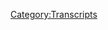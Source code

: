{{DEFAULTSORT:
    #_TRANSCRIPT_0340:All About Steve
}}{{Transcript
    | title         = [[340: All About Steve]]
    | caption       = [https://knowledgefight.libsyn.com/knowledge-fight-all-about-steve Listen to this episode on Libsyn]
    | episodeNumber = [[340: All About Steve|340]]
    | length        = 01:59:11
}}

{{MessageBox
    | header     = Warning: Bot Generated Content
    | text       = This transcript was automatically generated by transcription software and likely contains many mistakes and misattributions. Please check the audio for definitive quotes, attribution, and context.
    | image      = N3yvass4myg91.webp
    | imagewidth = 50px
    | id         = warning
}}

{{TranscriptBlock
    | name      = Unknown Speaker
    | timestamp = 00:00:00.000
    | text      = I have great respect for knowledge fight I'm sick of them posing as if they're the
}}

{{TranscriptBlock
    | name      = Unknown Speaker
    | timestamp = 00:00:26.920
    | text      = good guys saying we are the bad guys. Knowledge Fight. Dan and George. Knowledge Fight. Riddler,
}}

{{TranscriptBlock
    | name      = Unknown Speaker
    | timestamp = 00:00:32.960
    | text      = Riddler, Riddler. Need, Need Money. Riddler, Riddler, Riddler. Andy and Kansas. Andy and
}}

{{TranscriptBlock
    | name      = Unknown Speaker
    | timestamp = 00:00:41.960
    | text      = Kansas. Stop it. Andy and Kansas. Andy and Kansas. It's time to pray. Andy and Kansas
}}

{{TranscriptBlock
    | name      = Unknown Speaker
    | timestamp = 00:00:48.159
    | text      = you're on the air. Thanks for holding us. Hello Alex, I'm a first time caller. I'm a
}}

{{TranscriptBlock
    | name      = Unknown Speaker
    | timestamp = 00:00:52.159
    | text      = first time caller. I love your word. Knowledge Fight. Knowledge Fight. I love you. Hey everybody,
}}

{{TranscriptBlock
    | name      = Unknown Speaker
    | timestamp = 00:01:00.320
    | text      = welcome back to Knowledge Fight. I'm Dan. I'm Jordan. We're a couple dudes. I like to
}}

{{TranscriptBlock
    | name      = Unknown Speaker
    | timestamp = 00:01:03.119
    | text      = sit around and drink novelty beverages and talk a little bit about Alex Jones. Indeed
}}

{{TranscriptBlock
    | name      = Unknown Speaker
    | timestamp = 00:01:07.519
    | text      = we are. Dan. Jordan. Dan! What up? What is the worst piece of advice you ever got? I
}}

{{TranscriptBlock
    | name      = Unknown Speaker
    | timestamp = 00:01:15.680
    | text      = don't know. Not just in stand up or anything like that but like did you have a high school
}}

{{TranscriptBlock
    | name      = Unknown Speaker
    | timestamp = 00:01:19.480
    | text      = guidance counselor who gave you some terrible advice? I don't know. The thing that comes
}}

{{TranscriptBlock
    | name      = Unknown Speaker
    | timestamp = 00:01:24.859
    | text      = to my mind the most here is like you know you start. Start a show about Alex Jones.
}}

{{TranscriptBlock
    | name      = Unknown Speaker
    | timestamp = 00:01:31.000
    | text      = No one gave me that advice. The worst advice. Gave me the counter advice to that. Dan, don't
}}

{{TranscriptBlock
    | name      = Unknown Speaker
    | timestamp = 00:01:35.599
    | text      = do that. Sounds stupid. The thing that comes to mind is like you think about like parents.
}}

{{TranscriptBlock
    | name      = Unknown Speaker
    | timestamp = 00:01:40.920
    | text      = You think about. Yeah. Yeah. And I guess this isn't so much advice as it is like just what
}}

{{TranscriptBlock
    | name      = Unknown Speaker
    | timestamp = 00:01:45.439
    | text      = sticks out in my head of like this was a bad move. Yeah. From like a good source of information.
}}

{{TranscriptBlock
    | name      = Unknown Speaker
    | timestamp = 00:01:51.319
    | text      = A well meaning source. Yeah. So I was really afraid of thunderstorms when I was a wee boy.
}}

{{TranscriptBlock
    | name      = Unknown Speaker
    | timestamp = 00:01:57.239
    | text      = Because I grew up for a bit in Hawaii. We moved to Missouri when I was ten. And so by
}}

{{TranscriptBlock
    | name      = Unknown Speaker
    | timestamp = 00:02:02.319
    | text      = the time I was ten, like there aren't thunderstorms in Hawaii. I had no idea what they were. What?
}}

{{TranscriptBlock
    | name      = Unknown Speaker
    | timestamp = 00:02:08.000
    | text      = Yeah. There aren't thunderstorms in Hawaii? No. No. That's bananas. I'd never seen one
}}

{{TranscriptBlock
    | name      = Unknown Speaker
    | timestamp = 00:02:12.319
    | text      = in the four years that I was there. No shit. Yeah. And so when I'm ten years old coming
}}

{{TranscriptBlock
    | name      = Unknown Speaker
    | timestamp = 00:02:16.919
    | text      = into Missouri and from what I know of Missouri in advance is that there are these things
}}

{{TranscriptBlock
    | name      = Unknown Speaker
    | timestamp = 00:02:21.840
    | text      = called tornadoes that happen there. Right. They're always associated with thunderstorms.
}}

{{TranscriptBlock
    | name      = Unknown Speaker
    | timestamp = 00:02:26.180
    | text      = Of course. Right. And so like I have this built up in my head that if there's a thunderstorm
}}

{{TranscriptBlock
    | name      = Unknown Speaker
    | timestamp = 00:02:30.139
    | text      = there's a chance there's going to be a tornado. And in my mind tornadoes are almost identical
}}

{{TranscriptBlock
    | name      = Unknown Speaker
    | timestamp = 00:02:35.379
    | text      = to hurricanes. Which I was very afraid of. Which you're very familiar with. Yeah. Yeah.
}}

{{TranscriptBlock
    | name      = Unknown Speaker
    | timestamp = 00:02:40.560
    | text      = So I had this like just terrible, terrible fear when they were thunderstorms. And so
}}

{{TranscriptBlock
    | name      = Unknown Speaker
    | timestamp = 00:02:45.280
    | text      = I was like ten years old and I was scared in bed during a thunderstorm. And I call up
}}

{{TranscriptBlock
    | name      = Unknown Speaker
    | timestamp = 00:02:51.159
    | text      = for my dad in the middle of the night. I'm like, Dad! Dad! We're going to die! Yeah.
}}

{{TranscriptBlock
    | name      = Unknown Speaker
    | timestamp = 00:02:56.719
    | text      = He comes into my room and is like, Dan, don't worry. The worst is over. And then as soon
}}

{{TranscriptBlock
    | name      = Unknown Speaker
    | timestamp = 00:03:02.599
    | text      = as he says the worst is over, there's... Ka-choom! A gigantic crack of lightning like
}}

{{TranscriptBlock
    | name      = Unknown Speaker
    | timestamp = 00:03:09.680
    | text      = right outside the window. Of course. It must have hit the neighbor's house basically. Right.
}}

{{TranscriptBlock
    | name      = Unknown Speaker
    | timestamp = 00:03:14.400
    | text      = Right, right, right, right. So the loudest like... Because the universe had to send a
}}

{{TranscriptBlock
    | name      = Unknown Speaker
    | timestamp = 00:03:17.840
    | text      = fucking message. Yeah, yeah. The worst is never over, Dan. Yeah, yeah. The simultaneous
}}

{{TranscriptBlock
    | name      = Unknown Speaker
    | timestamp = 00:03:23.000
    | text      = lightning and thunder. Yeah. So the storm is right here. Yeah, yeah. And then as soon
}}

{{TranscriptBlock
    | name      = Unknown Speaker
    | timestamp = 00:03:27.879
    | text      = as the thunderclap subsided, the lights went out in the house and the tornado sirens went
}}

{{TranscriptBlock
    | name      = Unknown Speaker
    | timestamp = 00:03:34.240
    | text      = off. So it was like this. That's hilarious. Yeah. That is too funny. It's almost like
}}

{{TranscriptBlock
    | name      = Unknown Speaker
    | timestamp = 00:03:40.280
    | text      = a sitcom moment where my dad had to have been like, what the fuck? I'm trying to comfort
}}

{{TranscriptBlock
    | name      = Unknown Speaker
    | timestamp = 00:03:45.400
    | text      = my dumbass son. It's a good gamble to say the worst is over. No, of course. Generally
}}

{{TranscriptBlock
    | name      = Unknown Speaker
    | timestamp = 00:03:50.639
    | text      = you're right. Oh no, absolutely. But in this case... So that sticks out to me as like,
}}

{{TranscriptBlock
    | name      = Unknown Speaker
    | timestamp = 00:03:54.879
    | text      = I don't know if it's advice. I guess the advice is don't be afraid. Right. The worst is over.
}}

{{TranscriptBlock
    | name      = Unknown Speaker
    | timestamp = 00:03:58.800
    | text      = Right, right, right. That he was way off. Never. And that solidified in my mind that
}}

{{TranscriptBlock
    | name      = Unknown Speaker
    | timestamp = 00:04:02.240
    | text      = we are going to die from a tornado. Storms are scary. Of course. My dad has been proven
}}

{{TranscriptBlock
    | name      = Unknown Speaker
    | timestamp = 00:04:07.560
    | text      = 100% wrong. Yeah, yeah, yeah. What else can I not trust him about? That became a bit of
}}

{{TranscriptBlock
    | name      = Unknown Speaker
    | timestamp = 00:04:12.159
    | text      = a meme between us. The worst is over. Right, Dan? Yeah, yeah, yeah. Gotcha. Very funny.
}}

{{TranscriptBlock
    | name      = Unknown Speaker
    | timestamp = 00:04:17.899
    | text      = So I survived that thunderstorm and other tornado warnings in my time in Missouri. I
}}

{{TranscriptBlock
    | name      = Unknown Speaker
    | timestamp = 00:04:23.699
    | text      = know a bit about it now, but I know more about Alex Jones. Oh, and I only know what you tell
}}

{{TranscriptBlock
    | name      = Unknown Speaker
    | timestamp = 00:04:27.879
    | text      = me about Alex Jones. That is right. So Jordan, today we got an interesting, a unique episode
}}

{{TranscriptBlock
    | name      = Unknown Speaker
    | timestamp = 00:04:33.879
    | text      = to present to the people. And as promised at the end of our last episode, we will be
}}

{{TranscriptBlock
    | name      = Unknown Speaker
    | timestamp = 00:04:38.160
    | text      = getting a bit into Steve Pechenik. Stevie P's. I have done quite a bit of digging around,
}}

{{TranscriptBlock
    | name      = Unknown Speaker
    | timestamp = 00:04:43.319
    | text      = trying to find some information on this cat. And I come away from it as confused as I was
}}

{{TranscriptBlock
    | name      = Unknown Speaker
    | timestamp = 00:04:49.399
    | text      = when I started. Well, that was because you accidentally started researching Steve Perry.
}}

{{TranscriptBlock
    | name      = Unknown Speaker
    | timestamp = 00:04:53.959
    | text      = Steve Perry is not the same. A different person named Steve Perry will come up in this episode.
}}

{{TranscriptBlock
    | name      = Unknown Speaker
    | timestamp = 00:04:58.959
    | text      = That can't be not the lead singer of Journey. Are you sure there is a Steve Perry that I
}}

{{TranscriptBlock
    | name      = Unknown Speaker
    | timestamp = 00:05:02.639
    | text      = will mention later? That's really weird. That is super bizarre. That's bananas. You know
}}

{{TranscriptBlock
    | name      = Unknown Speaker
    | timestamp = 00:05:06.519
    | text      = what else is bananas? What? How great I feel about people who have signed up and are supporting
}}

{{TranscriptBlock
    | name      = Unknown Speaker
    | timestamp = 00:05:10.720
    | text      = the show. What's bananas is how great that transition was. You know, I sharpened my skills
}}

{{TranscriptBlock
    | name      = Unknown Speaker
    | timestamp = 00:05:15.339
    | text      = on the tornado fields of Missouri. So Jordan, today I gotta I gotta say some thank yous
}}

{{TranscriptBlock
    | name      = Unknown Speaker
    | timestamp = 00:05:20.879
    | text      = out to we got a murder of wonks. We got a murder today. Just some some walks to get
}}

{{TranscriptBlock
    | name      = Unknown Speaker
    | timestamp = 00:05:26.040
    | text      = through and express our gratitude to. So first of all, Matthew, thank you so much. You're
}}

{{TranscriptBlock
    | name      = Unknown Speaker
    | timestamp = 00:05:30.439
    | text      = now policy wonk. I'm a policy wonk. Thank you. Next, Emily. Thank you so much. You're
}}

{{TranscriptBlock
    | name      = Unknown Speaker
    | timestamp = 00:05:36.600
    | text      = now policy wonk. I'm a policy wonk. Thank you, Emily. I'm next, Brian. Thank you so
}}

{{TranscriptBlock
    | name      = Unknown Speaker
    | timestamp = 00:05:41.759
    | text      = much. You're now policy wonk. I'm a policy wonk. Thanks, Brian. Next, Daniel. Thank you
}}

{{TranscriptBlock
    | name      = Unknown Speaker
    | timestamp = 00:05:46.500
    | text      = so much. You're now policy wonk. I'm a policy wonk. Daniel. No, stop it. Sorry. Next, Louise.
}}

{{TranscriptBlock
    | name      = Unknown Speaker
    | timestamp = 00:05:54.519
    | text      = Thank you so much. You're now policy wonk. I'm a policy wonk. Louise. Next, Trevor. Thank
}}

{{TranscriptBlock
    | name      = Unknown Speaker
    | timestamp = 00:06:00.000
    | text      = you so much. You are now policy wonk. I'm a policy wonk. Thank you, Trevor. Next, TJ.
}}

{{TranscriptBlock
    | name      = Unknown Speaker
    | timestamp = 00:06:05.540
    | text      = Thank you so much. You are now policy wonk. I'm a policy wonk. Thank you, TJ. I would
}}

{{TranscriptBlock
    | name      = Unknown Speaker
    | timestamp = 00:06:09.579
    | text      = like to believe that that's either TJ as in Tijuana. Okay. The whole place. All of Tijuana.
}}

{{TranscriptBlock
    | name      = Unknown Speaker
    | timestamp = 00:06:16.120
    | text      = Gotcha. Or TJ Lavin, host of the Real World Road Rules Challenge, a show that I no longer
}}

{{TranscriptBlock
    | name      = Unknown Speaker
    | timestamp = 00:06:21.500
    | text      = watch but did for way too long. It's still on? Yeah. Oh, man. And then finally, I'd like
}}

{{TranscriptBlock
    | name      = Unknown Speaker
    | timestamp = 00:06:27.379
    | text      = to say thank you to Wallace E. Punk. Thank you so much. You are now policy wonk. I'm
}}

{{TranscriptBlock
    | name      = Unknown Speaker
    | timestamp = 00:06:32.040
    | text      = a policy wonk. Thank you, Wallace E. Punk. Absolutely. Is that a reference to something
}}

{{TranscriptBlock
    | name      = Unknown Speaker
    | timestamp = 00:06:36.540
    | text      = or is that a name? It's like policy wonk but inverted. Oh, oh, God damn it. I didn't catch
}}

{{TranscriptBlock
    | name      = Unknown Speaker
    | timestamp = 00:06:43.019
    | text      = that. Wow. Holy shit. Holy shit. I kept thinking of, wait, is that a play on Polk? Like, I
}}

{{TranscriptBlock
    | name      = Unknown Speaker
    | timestamp = 00:06:49.459
    | text      = have no idea. That's amazing. I'm in presidential history all the time, apparently. That's pretty
}}

{{TranscriptBlock
    | name      = Unknown Speaker
    | timestamp = 00:06:54.860
    | text      = amazing. Yeah. So if you're out there listening and you'd like to support the show, you can
}}

{{TranscriptBlock
    | name      = Unknown Speaker
    | timestamp = 00:06:59.019
    | text      = go to our website, knowledgefight.com. Click the button that says support the show. We
}}

{{TranscriptBlock
    | name      = Unknown Speaker
    | timestamp = 00:07:02.920
    | text      = would appreciate it. That'd be lovely. So, Jordan, here comes. Yeah. What's in front
}}

{{TranscriptBlock
    | name      = Unknown Speaker
    | timestamp = 00:07:08.220
    | text      = of us today is a profoundly complicated episode of this podcast. As we dig through the past
}}

{{TranscriptBlock
    | name      = Unknown Speaker
    | timestamp = 00:07:13.980
    | text      = of Alex Jones' show in 2013 to learn more about how he ended up believing that no children
}}

{{TranscriptBlock
    | name      = Unknown Speaker
    | timestamp = 00:07:18.420
    | text      = died at Sandy Hook, we found that Steve Pechenik is absolutely the first person to make that
}}

{{TranscriptBlock
    | name      = Unknown Speaker
    | timestamp = 00:07:23.439
    | text      = argument on air in a way that Alex considers. He thinks about it. He even says that it's
}}

{{TranscriptBlock
    | name      = Unknown Speaker
    | timestamp = 00:07:28.540
    | text      = blowing his mind hearing Steve Pechenik say these things. Of course. We've encountered
}}

{{TranscriptBlock
    | name      = Unknown Speaker
    | timestamp = 00:07:33.379
    | text      = Steve many times in the past on Alex's show, and we've delighted in how he and Alex tend
}}

{{TranscriptBlock
    | name      = Unknown Speaker
    | timestamp = 00:07:37.980
    | text      = to get into fights on air, as they did in a lost episode of our podcast, where Alex
}}

{{TranscriptBlock
    | name      = Unknown Speaker
    | timestamp = 00:07:42.300
    | text      = called Steve, who is in the middle of trying to survive Hurricane Irma. Alex wanted to
}}

{{TranscriptBlock
    | name      = Unknown Speaker
    | timestamp = 00:07:46.819
    | text      = talk about how Trump was being surrounded by globalists and he was under attack. But
}}

{{TranscriptBlock
    | name      = Unknown Speaker
    | timestamp = 00:07:50.980
    | text      = Steve wasn't having any of it because he had water coming in. And here is a little taste
}}

{{TranscriptBlock
    | name      = Unknown Speaker
    | timestamp = 00:07:55.759
    | text      = of that. We don't need him on house arrest like Rapunzel. What's that? We don't need
}}

{{TranscriptBlock
    | name      = Unknown Speaker
    | timestamp = 00:08:03.500
    | text      = the president on house arrest like Rapunzel. He's not under house arrest. He's a grown
}}

{{TranscriptBlock
    | name      = Unknown Speaker
    | timestamp = 00:08:08.579
    | text      = man who has a theory to think that he does. He's a grown man who brings in his own children
}}

{{TranscriptBlock
    | name      = Unknown Speaker
    | timestamp = 00:08:14.620
    | text      = to make decisions. That's fine. I'm not here to judge the president. He can do what he
}}

{{TranscriptBlock
    | name      = Unknown Speaker
    | timestamp = 00:08:19.220
    | text      = does. But I am here to judge the republic because unlike many other people and like
}}

{{TranscriptBlock
    | name      = Unknown Speaker
    | timestamp = 00:08:24.500
    | text      = many other veterans, we fought in order to maintain the republic. Whether Trump is here
}}

{{TranscriptBlock
    | name      = Unknown Speaker
    | timestamp = 00:08:29.860
    | text      = or Pence is here or Mickey Mouse is in the White House, you want to know what's irrelevant
}}

{{TranscriptBlock
    | name      = Unknown Speaker
    | timestamp = 00:08:34.059
    | text      = to us. What's relevant to us is that the republic remains so that it has the integrity of the
}}

{{TranscriptBlock
    | name      = Unknown Speaker
    | timestamp = 00:08:39.899
    | text      = United States. And Trump has gutted 50 years of globalists selling out the country in eight
}}

{{TranscriptBlock
    | name      = Unknown Speaker
    | timestamp = 00:08:43.899
    | text      = months. Globalists aren't doing anything. Alex, right now Brexit is in such serious
}}

{{TranscriptBlock
    | name      = Unknown Speaker
    | timestamp = 00:08:49.139
    | text      = trouble. Ireland is in trouble. Scotland is in trouble. But that's the beginning of the
}}

{{TranscriptBlock
    | name      = Unknown Speaker
    | timestamp = 00:08:53.700
    | text      = separation. Of course. Who told you about it? I told you about it years ago. And I told
}}

{{TranscriptBlock
    | name      = Unknown Speaker
    | timestamp = 00:08:59.340
    | text      = you this would be the takedown of the system that was put in by the EU. I mean, I gave
}}

{{TranscriptBlock
    | name      = Unknown Speaker
    | timestamp = 00:09:05.340
    | text      = you credit for that, but we were pushing to bring down the EU 20 years ago. I know that.
}}

{{TranscriptBlock
    | name      = Unknown Speaker
    | timestamp = 00:09:09.100
    | text      = We weren't pushing it at all. I was. I was. I was. Before they even officially launched
}}

{{TranscriptBlock
    | name      = Unknown Speaker
    | timestamp = 00:09:14.860
    | text      = it. Go home to your mother and tell her you're brilliant. That's not the issue. The issue.
}}

{{TranscriptBlock
    | name      = Unknown Speaker
    | timestamp = 00:09:20.220
    | text      = Well, I'll tell you, in the real world, in the real world, I've been able to predict
}}

{{TranscriptBlock
    | name      = Unknown Speaker
    | timestamp = 00:09:25.940
    | text      = stuff other people haven't. I said Trump was going to win two days before. I think you're
}}

{{TranscriptBlock
    | name      = Unknown Speaker
    | timestamp = 00:09:30.860
    | text      = wonderful. Alex, will you stop promoting yourself? I'm not promoting myself. I'm promoting facts.
}}

{{TranscriptBlock
    | name      = Unknown Speaker
    | timestamp = 00:09:36.940
    | text      = I'm promoting facts. I'm promoting facts. Seventy seconds. We'll be back. That's one
}}

{{TranscriptBlock
    | name      = Unknown Speaker
    | timestamp = 00:09:41.259
    | text      = of my favorite clips of all time. From the go home and tell your mother you're brilliant
}}

{{TranscriptBlock
    | name      = Unknown Speaker
    | timestamp = 00:09:45.740
    | text      = diss, which is just spectacular. Of course. To Steve Pachanik's just sick of the bullshit
}}

{{TranscriptBlock
    | name      = Unknown Speaker
    | timestamp = 00:09:51.340
    | text      = you're being. Globals aren't doing anything. The Globals aren't doing anything line is
}}

{{TranscriptBlock
    | name      = Unknown Speaker
    | timestamp = 00:09:56.059
    | text      = spectacular. Yeah, that's just, it's so amazing. That dynamic is just fantastic. I find it
}}

{{TranscriptBlock
    | name      = Unknown Speaker
    | timestamp = 00:10:01.860
    | text      = endlessly hilarious that some one clip that is so integral to our entire show was part
}}

{{TranscriptBlock
    | name      = Unknown Speaker
    | timestamp = 00:10:08.820
    | text      = of a lost episode from two years ago. Yeah. I'm glad that the clip finally gets played
}}

{{TranscriptBlock
    | name      = Unknown Speaker
    | timestamp = 00:10:13.539
    | text      = in a way that is hurt. Yes, that's half the reason we're doing this episode. Just so that
}}

{{TranscriptBlock
    | name      = Unknown Speaker
    | timestamp = 00:10:17.580
    | text      = that clip just got to be there. Yeah. And moments like that are really fun, Jordan,
}}

{{TranscriptBlock
    | name      = Unknown Speaker
    | timestamp = 00:10:22.820
    | text      = because Steve shares a relationship with Alex that most guests don't in that Alex really
}}

{{TranscriptBlock
    | name      = Unknown Speaker
    | timestamp = 00:10:27.539
    | text      = needs him, or at least he did for a very long time. Steve was a former State Department
}}

{{TranscriptBlock
    | name      = Unknown Speaker
    | timestamp = 00:10:32.259
    | text      = official and an expert in psychological warfare, and his proximity to Alex and his professed
}}

{{TranscriptBlock
    | name      = Unknown Speaker
    | timestamp = 00:10:36.820
    | text      = respect for Alex's work made him invaluable in terms of making Alex appear credible. There's
}}

{{TranscriptBlock
    | name      = Unknown Speaker
    | timestamp = 00:10:42.720
    | text      = no way that Steve didn't understand that dynamic, so he could just yell at Alex a little bit
}}

{{TranscriptBlock
    | name      = Unknown Speaker
    | timestamp = 00:10:46.820
    | text      = here and there, which is always so much fun. It upsets the normal power dynamic of the
}}

{{TranscriptBlock
    | name      = Unknown Speaker
    | timestamp = 00:10:51.620
    | text      = show, wherein Alex is the unquestioned king of all that he surveys. The other side effect
}}

{{TranscriptBlock
    | name      = Unknown Speaker
    | timestamp = 00:10:56.820
    | text      = of this relationship is that Steve was pretty much able to say anything on Alex's show,
}}

{{TranscriptBlock
    | name      = Unknown Speaker
    | timestamp = 00:11:01.580
    | text      = and Alex had to treat it like a serious statement worth considering. Like the time, who could
}}

{{TranscriptBlock
    | name      = Unknown Speaker
    | timestamp = 00:11:06.519
    | text      = forget when Steve told Alex that Parkland was a false flag?
}}

{{TranscriptBlock
    | name      = Unknown Speaker
    | timestamp = 00:11:10.059
    | text      = I don't know. Sometimes. The Sandy Hook and this Parkland, they're all false flags. And
}}

{{TranscriptBlock
    | name      = Unknown Speaker
    | timestamp = 00:11:23.460
    | text      = what you're looking at is the nonsense of the vestiges of the press trying to be relevant
}}

{{TranscriptBlock
    | name      = Unknown Speaker
    | timestamp = 00:11:30.299
    | text      = as well as the FBI and a crooked... So how long does this ghost dance go on, then?
}}

{{TranscriptBlock
    | name      = Unknown Speaker
    | timestamp = 00:11:36.820
    | text      = So Parkland was a false flag. Sandy Hook, a false flag. You can even repeat that there.
}}

{{TranscriptBlock
    | name      = Unknown Speaker
    | timestamp = 00:11:42.240
    | text      = Even Alex is smart enough to be like, okay, how many false flags are there? How long are
}}

{{TranscriptBlock
    | name      = Unknown Speaker
    | timestamp = 00:11:47.500
    | text      = we going to keep calling these false flags? Idiot. We can't call all of them false flags.
}}

{{TranscriptBlock
    | name      = Unknown Speaker
    | timestamp = 00:11:52.240
    | text      = It's getting thin, Steve. Or who could forget about the time Steve went on David Knight's
}}

{{TranscriptBlock
    | name      = Unknown Speaker
    | timestamp = 00:11:56.940
    | text      = show and just said straight up the Las Vegas shooting didn't happen?
}}

{{TranscriptBlock
    | name      = Unknown Speaker
    | timestamp = 00:12:00.740
    | text      = Dr. Pretendich, let's go straight to the shooting in Vegas. Your comments.
}}

{{TranscriptBlock
    | name      = Unknown Speaker
    | timestamp = 00:12:04.779
    | text      = All right. Let me tell you, number one, why I can't get on the internet. The reason is
}}

{{TranscriptBlock
    | name      = Unknown Speaker
    | timestamp = 00:12:09.179
    | text      = very simple. I'm being hacked. The reason why you're hearing me now, it's another person's
}}

{{TranscriptBlock
    | name      = Unknown Speaker
    | timestamp = 00:12:13.460
    | text      = phone call. So this is part of 9-11. They can call it conspiracy, but everything you
}}

{{TranscriptBlock
    | name      = Unknown Speaker
    | timestamp = 00:12:18.940
    | text      = said, David, is the same thing I said within 24 hours of 9-11. My CIA operatives admitted
}}

{{TranscriptBlock
    | name      = Unknown Speaker
    | timestamp = 00:12:25.019
    | text      = that they did it. I had the names of the people involved. They indicted Bush, Cheney, Chertoff,
}}

{{TranscriptBlock
    | name      = Unknown Speaker
    | timestamp = 00:12:31.779
    | text      = Giuliani, the Mossad operatives who blew up the building, and Condi, and as well as Colin
}}

{{TranscriptBlock
    | name      = Unknown Speaker
    | timestamp = 00:12:39.740
    | text      = Powell. And this is what happened. So what's happening now is the continuation Sandy Hook
}}

{{TranscriptBlock
    | name      = Unknown Speaker
    | timestamp = 00:12:46.220
    | text      = false flag, San Bernardino false flag. Yesterday in Las Vegas, a complete false flag. It was
}}

{{TranscriptBlock
    | name      = Unknown Speaker
    | timestamp = 00:12:55.419
    | text      = absolute nonsense. You could hear the verbiage. You could hear the same setup as we had in
}}

{{TranscriptBlock
    | name      = Unknown Speaker
    | timestamp = 00:13:00.460
    | text      = Sandy Hook. The narrative is so predictable that no one was killed. There was no shooting.
}}

{{TranscriptBlock
    | name      = Unknown Speaker
    | timestamp = 00:13:07.299
    | text      = And in fact, what happened in the giveaway was this was the greatest killing at all time
}}

{{TranscriptBlock
    | name      = Unknown Speaker
    | timestamp = 00:13:12.539
    | text      = of America. That's distinctive of Trump. He has to have the most and the best. The sad
}}

{{TranscriptBlock
    | name      = Unknown Speaker
    | timestamp = 00:13:18.059
    | text      = part is that Trump fell into this system and he's co-opted by the Department of HHS, CIA,
}}

{{TranscriptBlock
    | name      = Unknown Speaker
    | timestamp = 00:13:25.580
    | text      = and FBI. What we need to do in America now is demand the indictment of presidents, indictment
}}

{{TranscriptBlock
    | name      = Unknown Speaker
    | timestamp = 00:13:31.539
    | text      = of officials. I don't know if it'll happen, but this is enough reason to start a revolution.
}}

{{TranscriptBlock
    | name      = Unknown Speaker
    | timestamp = 00:13:38.379
    | text      = So we got Steve saying Las Vegas, no one died there, no one got shot, and his phone isn't
}}

{{TranscriptBlock
    | name      = Unknown Speaker
    | timestamp = 00:13:43.139
    | text      = working because of 9-11.
}}

{{TranscriptBlock
    | name      = Unknown Speaker
    | timestamp = 00:13:44.340
    | text      = I was about to say, if David Knight were any good as a host, he would say, have you tried
}}

{{TranscriptBlock
    | name      = Unknown Speaker
    | timestamp = 00:13:49.000
    | text      = turning it off and on again?
}}

{{TranscriptBlock
    | name      = Unknown Speaker
    | timestamp = 00:13:50.379
    | text      = Hit the switch on the back.
}}

{{TranscriptBlock
    | name      = Unknown Speaker
    | timestamp = 00:13:51.379
    | text      = Steve, have you tried turning it off and on again?
}}

{{TranscriptBlock
    | name      = Unknown Speaker
    | timestamp = 00:13:53.500
    | text      = Yeah. But David Knight, as I recall, his response was, I don't know about Las Vegas, but Sandy
}}

{{TranscriptBlock
    | name      = Unknown Speaker
    | timestamp = 00:13:58.259
    | text      = Hook, definitely.
}}

{{TranscriptBlock
    | name      = Unknown Speaker
    | timestamp = 00:13:59.259
    | text      = David.
}}

{{TranscriptBlock
    | name      = Unknown Speaker
    | timestamp = 00:14:00.259
    | text      = What a fucking idiot.
}}

{{TranscriptBlock
    | name      = Unknown Speaker
    | timestamp = 00:14:02.500
    | text      = Or Jordan, who could forget about how in the lead up to the 2016 election, Steve Pachannik
}}

{{TranscriptBlock
    | name      = Unknown Speaker
    | timestamp = 00:14:06.940
    | text      = claimed that he'd created Bernie Sanders as a psy-op.
}}

{{TranscriptBlock
    | name      = Unknown Speaker
    | timestamp = 00:14:10.940
    | text      = Well Hillary's in a very serious problem. And once again, I want to thank your audience
}}

{{TranscriptBlock
    | name      = Unknown Speaker
    | timestamp = 00:14:15.139
    | text      = and you. What we did was in fact to do a psy-ops on Hillary, which was in effect to create
}}

{{TranscriptBlock
    | name      = Unknown Speaker
    | timestamp = 00:14:21.179
    | text      = Bernie Sanders, to bring him out, to co-opt her extreme left, and then to bring Biden
}}

{{TranscriptBlock
    | name      = Unknown Speaker
    | timestamp = 00:14:27.419
    | text      = in to co-opt her middle, and then to break up and fractionate her system.
}}

{{TranscriptBlock
    | name      = Unknown Speaker
    | timestamp = 00:14:32.899
    | text      = So we got, you know, we got him, he created Bernie Sanders.
}}

{{TranscriptBlock
    | name      = Unknown Speaker
    | timestamp = 00:14:37.259
    | text      = Yeah. Did, I'm assuming Steve doesn't know that Leo Zagami is the reason that 9-11 happened,
}}

{{TranscriptBlock
    | name      = Unknown Speaker
    | timestamp = 00:14:45.019
    | text      = right?
}}

{{TranscriptBlock
    | name      = Unknown Speaker
    | timestamp = 00:14:46.019
    | text      = He's working across purposes. Yeah. He doesn't have the Leo Zagami information.
}}

{{TranscriptBlock
    | name      = Unknown Speaker
    | timestamp = 00:14:49.820
    | text      = It is kind of, it is kind of funny that on the same show, it's entirely possible to hear
}}

{{TranscriptBlock
    | name      = Unknown Speaker
    | timestamp = 00:14:55.700
    | text      = a guy who claims to have committed 9-11, as well as the guy who says that 9-11 was a false
}}

{{TranscriptBlock
    | name      = Unknown Speaker
    | timestamp = 00:15:01.419
    | text      = flag.
}}

{{TranscriptBlock
    | name      = Unknown Speaker
    | timestamp = 00:15:02.419
    | text      = Well, it was a false flag, done by Leo Zagami, perhaps. That's how we get it all together.
}}

{{TranscriptBlock
    | name      = Unknown Speaker
    | timestamp = 00:15:06.659
    | text      = And the reverberations are turning off phones to this day.
}}

{{TranscriptBlock
    | name      = Unknown Speaker
    | timestamp = 00:15:10.659
    | text      = Yep. One guy's phone. And it is an old man in Florida. So we have, he created Bernie
}}

{{TranscriptBlock
    | name      = Unknown Speaker
    | timestamp = 00:15:17.480
    | text      = Sanders as a psy-op, and Alex has got to believe this shit. He's got to at least treat it as
}}

{{TranscriptBlock
    | name      = Unknown Speaker
    | timestamp = 00:15:21.059
    | text      = a credible thing. Or who could forget about how, also, he had said that he created Trump
}}

{{TranscriptBlock
    | name      = Unknown Speaker
    | timestamp = 00:15:28.019
    | text      = and enlisted him to run for president.
}}

{{TranscriptBlock
    | name      = Unknown Speaker
    | timestamp = 00:15:30.580
    | text      = Your take on Donald Trump, your take on Carson, and where the country is.
}}

{{TranscriptBlock
    | name      = Unknown Speaker
    | timestamp = 00:15:34.700
    | text      = Thank you very much. The truth of the matter is, this is one of the most, one of the most
}}

{{TranscriptBlock
    | name      = Unknown Speaker
    | timestamp = 00:15:38.580
    | text      = phenomenal American revolutions I have ever seen, and the one we were waiting for, Alex.
}}

{{TranscriptBlock
    | name      = Unknown Speaker
    | timestamp = 00:15:43.220
    | text      = And I thank you and I thank the audience. And I thank the so-called alternative media,
}}

{{TranscriptBlock
    | name      = Unknown Speaker
    | timestamp = 00:15:48.379
    | text      = which really became the mainstream media. The reality is, Trump had been monitoring
}}

{{TranscriptBlock
    | name      = Unknown Speaker
    | timestamp = 00:15:53.500
    | text      = this mainstream media for a long time. I knew it, he knew it. Many of us had known that.
}}

{{TranscriptBlock
    | name      = Unknown Speaker
    | timestamp = 00:15:58.700
    | text      = And in fact, when we came up for the next presidency, he took it and basically ran with
}}

{{TranscriptBlock
    | name      = Unknown Speaker
    | timestamp = 00:16:04.919
    | text      = it. And this is the true expression of the moral majority. And the fact that we are so
}}

{{TranscriptBlock
    | name      = Unknown Speaker
    | timestamp = 00:16:10.220
    | text      = tired of the people who committed the crime at 9-11, that once Trump gets in, my suspicion
}}

{{TranscriptBlock
    | name      = Unknown Speaker
    | timestamp = 00:16:15.700
    | text      = is many of them will be arrested.
}}

{{TranscriptBlock
    | name      = Unknown Speaker
    | timestamp = 00:16:18.500
    | text      = So what we have is him pitching this narrative to Alex that he was part of a group of heroes
}}

{{TranscriptBlock
    | name      = Unknown Speaker
    | timestamp = 00:16:24.580
    | text      = who enlisted Trump to run as president as a counter-coup against Hillary Clinton, who's
}}

{{TranscriptBlock
    | name      = Unknown Speaker
    | timestamp = 00:16:28.700
    | text      = trying to pull off her own internal soft coup.
}}

{{TranscriptBlock
    | name      = Unknown Speaker
    | timestamp = 00:16:31.220
    | text      = Right.
}}

{{TranscriptBlock
    | name      = Unknown Speaker
    | timestamp = 00:16:32.220
    | text      = Fun fact, the narratives that Steve was promoting on Alex Jones' show in late 2015, as we saw
}}

{{TranscriptBlock
    | name      = Unknown Speaker
    | timestamp = 00:16:36.899
    | text      = in our 2015 coverage, they're shockingly similar to the things that people who are into QAnon
}}

{{TranscriptBlock
    | name      = Unknown Speaker
    | timestamp = 00:16:42.580
    | text      = believe. You know, the idea of they're going to arrest all these people after Trump gets
}}

{{TranscriptBlock
    | name      = Unknown Speaker
    | timestamp = 00:16:46.899
    | text      = in. There's good guy heroes in the intelligence services that are working to install Trump.
}}

{{TranscriptBlock
    | name      = Unknown Speaker
    | timestamp = 00:16:53.179
    | text      = Had QAnon already become a...
}}

{{TranscriptBlock
    | name      = Unknown Speaker
    | timestamp = 00:16:54.539
    | text      = No, that was later.
}}

{{TranscriptBlock
    | name      = Unknown Speaker
    | timestamp = 00:16:55.539
    | text      = OK.
}}

{{TranscriptBlock
    | name      = Unknown Speaker
    | timestamp = 00:16:56.539
    | text      = And that's not...
}}

{{TranscriptBlock
    | name      = Unknown Speaker
    | timestamp = 00:16:57.539
    | text      = Did he create QAnon?
}}

{{TranscriptBlock
    | name      = Unknown Speaker
    | timestamp = 00:16:58.539
    | text      = No.
}}

{{TranscriptBlock
    | name      = Unknown Speaker
    | timestamp = 00:16:59.539
    | text      = OK.
}}

{{TranscriptBlock
    | name      = Unknown Speaker
    | timestamp = 00:17:00.539
    | text      = I'm not trying to say that Steve is Q, but I wouldn't be too surprised to find out that
}}

{{TranscriptBlock
    | name      = Unknown Speaker
    | timestamp = 00:17:02.980
    | text      = the people who are running that scam, the QAnon scam, weren't at least in part inspired
}}

{{TranscriptBlock
    | name      = Unknown Speaker
    | timestamp = 00:17:07.900
    | text      = by narratives that Steve used to help persuade Alex to support Trump.
}}

{{TranscriptBlock
    | name      = Unknown Speaker
    | timestamp = 00:17:12.539
    | text      = Right.
}}

{{TranscriptBlock
    | name      = Unknown Speaker
    | timestamp = 00:17:13.539
    | text      = Like, there's so many little elements that are very similar. Maybe that's something for
}}

{{TranscriptBlock
    | name      = Unknown Speaker
    | timestamp = 00:17:18.460
    | text      = another episode. I didn't want to get into it. Maybe that would be something we should
}}

{{TranscriptBlock
    | name      = Unknown Speaker
    | timestamp = 00:17:21.740
    | text      = leave to the guys over at QAnon Anonymous.
}}

{{TranscriptBlock
    | name      = Unknown Speaker
    | timestamp = 00:17:23.980
    | text      = Right, right, right, right.
}}

{{TranscriptBlock
    | name      = Unknown Speaker
    | timestamp = 00:17:24.980
    | text      = And then there's perhaps my favorite thing that Steve ever convinced Alex of, and that
}}

{{TranscriptBlock
    | name      = Unknown Speaker
    | timestamp = 00:17:29.220
    | text      = is the idea that Steve does psyops, but he isn't doing them against the good and noble
}}

{{TranscriptBlock
    | name      = Unknown Speaker
    | timestamp = 00:17:34.900
    | text      = people who listen to Infowars.
}}

{{TranscriptBlock
    | name      = Unknown Speaker
    | timestamp = 00:17:37.440
    | text      = We had Steve Pachinikong. And a lot of folks hear Steve Pachinikong and they don't trust
}}

{{TranscriptBlock
    | name      = Unknown Speaker
    | timestamp = 00:17:43.900
    | text      = him because of the positions he's been in. I'm not saying you should trust him.
}}

{{TranscriptBlock
    | name      = Unknown Speaker
    | timestamp = 00:17:48.140
    | text      = I don't.
}}

{{TranscriptBlock
    | name      = Unknown Speaker
    | timestamp = 00:17:49.380
    | text      = But look at what he's told us over the years. It's turned out to basically be true.
}}

{{TranscriptBlock
    | name      = Unknown Speaker
    | timestamp = 00:17:54.539
    | text      = And he does do manipulative stuff where he was like, Jeb Bush should run. He's a really
}}

{{TranscriptBlock
    | name      = Unknown Speaker
    | timestamp = 00:17:58.299
    | text      = great leader. I really like him when he's saying George W. Bush is involved in 9-11
}}

{{TranscriptBlock
    | name      = Unknown Speaker
    | timestamp = 00:18:02.859
    | text      = and should, you know, go on trial for treason. And then it turns out he's been at the Council
}}

{{TranscriptBlock
    | name      = Unknown Speaker
    | timestamp = 00:18:08.119
    | text      = on Foreign Relations advising them to run Jeb Bush, to set Jeb Bush up so they could
}}

{{TranscriptBlock
    | name      = Unknown Speaker
    | timestamp = 00:18:13.220
    | text      = then make it about 9-11.
}}

{{TranscriptBlock
    | name      = Unknown Speaker
    | timestamp = 00:18:14.220
    | text      = Please, class.
}}

{{TranscriptBlock
    | name      = Unknown Speaker
    | timestamp = 00:18:15.220
    | text      = I mean, when you're dealing with Pachinik, it is serious psychological warfare. And he's
}}

{{TranscriptBlock
    | name      = Unknown Speaker
    | timestamp = 00:18:20.140
    | text      = not doing it to this broadcast. He's here saying, America's going to win. We're going
}}

{{TranscriptBlock
    | name      = Unknown Speaker
    | timestamp = 00:18:23.819
    | text      = to take the country back. We're going to be positive. Our military is going to be patriotic
}}

{{TranscriptBlock
    | name      = Unknown Speaker
    | timestamp = 00:18:27.539
    | text      = and cannot go along with this.
}}

{{TranscriptBlock
    | name      = Unknown Speaker
    | timestamp = 00:18:30.460
    | text      = And it's been happening. I'm not saying Pachinik is even 5 percent of the whole resistance
}}

{{TranscriptBlock
    | name      = Unknown Speaker
    | timestamp = 00:18:36.220
    | text      = at that level. But what he's saying is true and is being listened to. And this broadcast
}}

{{TranscriptBlock
    | name      = Unknown Speaker
    | timestamp = 00:18:42.660
    | text      = is a format for that to happen.
}}

{{TranscriptBlock
    | name      = Unknown Speaker
    | timestamp = 00:18:45.140
    | text      = That is very sad.
}}

{{TranscriptBlock
    | name      = Unknown Speaker
    | timestamp = 00:18:46.140
    | text      = Yeah, that's not good.
}}

{{TranscriptBlock
    | name      = Unknown Speaker
    | timestamp = 00:18:47.140
    | text      = It's always real sad to hear. So looking over the period of time that we have, the various
}}

{{TranscriptBlock
    | name      = Unknown Speaker
    | timestamp = 00:18:51.940
    | text      = stretches of time, it's hard not to get the impression that a lot of the ideas that Alex
}}

{{TranscriptBlock
    | name      = Unknown Speaker
    | timestamp = 00:18:55.700
    | text      = has gotten and that have gotten him in the most trouble trace back to Steve.
}}

{{TranscriptBlock
    | name      = Unknown Speaker
    | timestamp = 00:19:00.920
    | text      = But simultaneously, Steve's earliest appearances on Alex's show claiming that 9-11 was a false
}}

{{TranscriptBlock
    | name      = Unknown Speaker
    | timestamp = 00:19:05.619
    | text      = flag created a legitimacy in Alex's content that wouldn't have been there without a purported
}}

{{TranscriptBlock
    | name      = Unknown Speaker
    | timestamp = 00:19:10.619
    | text      = expert and insider backing them up.
}}

{{TranscriptBlock
    | name      = Unknown Speaker
    | timestamp = 00:19:13.559
    | text      = Without being on the vanguard of the 9-11 conspiracy movement, Alex would never have
}}

{{TranscriptBlock
    | name      = Unknown Speaker
    | timestamp = 00:19:17.160
    | text      = been in the position to become what he later became. And at least some of that credit for
}}

{{TranscriptBlock
    | name      = Unknown Speaker
    | timestamp = 00:19:21.299
    | text      = elevating Alex above the level of just another weirdo yelling about shit was getting Steve
}}

{{TranscriptBlock
    | name      = Unknown Speaker
    | timestamp = 00:19:26.400
    | text      = Pachinik to say on air that 9-11 was fake in 2002. That is a massively important piece
}}

{{TranscriptBlock
    | name      = Unknown Speaker
    | timestamp = 00:19:32.740
    | text      = of Alex's trajectory, unfortunately. Their relationship soured in 2017, ultimately reaching
}}

{{TranscriptBlock
    | name      = Unknown Speaker
    | timestamp = 00:19:39.859
    | text      = its breaking point on October 5th, when a caller asked Alex his thoughts about Steve
}}

{{TranscriptBlock
    | name      = Unknown Speaker
    | timestamp = 00:19:44.500
    | text      = saying that the Las Vegas shooting didn't happen.
}}

{{TranscriptBlock
    | name      = Unknown Speaker
    | timestamp = 00:19:47.180
    | text      = It didn't?
}}

{{TranscriptBlock
    | name      = Unknown Speaker
    | timestamp = 00:19:48.180
    | text      = Well, I mean, according to Steve, it didn't. According to everybody else, in reality, it
}}

{{TranscriptBlock
    | name      = Unknown Speaker
    | timestamp = 00:19:54.420
    | text      = did.
}}

{{TranscriptBlock
    | name      = Unknown Speaker
    | timestamp = 00:19:55.420
    | text      = Forgot.
}}

{{TranscriptBlock
    | name      = Unknown Speaker
    | timestamp = 00:19:56.420
    | text      = So Alex gets this caller, and here is his response.
}}

{{TranscriptBlock
    | name      = Unknown Speaker
    | timestamp = 00:19:57.420
    | text      = Paul, we're going to go to Georgia and talk to Paul. Paul, thanks for calling. You're
}}

{{TranscriptBlock
    | name      = Unknown Speaker
    | timestamp = 00:20:02.420
    | text      = on the air worldwide.
}}

{{TranscriptBlock
    | name      = Unknown Speaker
    | timestamp = 00:20:03.420
    | text      = Hello?
}}

{{TranscriptBlock
    | name      = Unknown Speaker
    | timestamp = 00:20:04.420
    | text      = Yes, sir, go ahead.
}}

{{TranscriptBlock
    | name      = Unknown Speaker
    | timestamp = 00:20:05.420
    | text      = Yeah, I just want to bring up a point. Steve Pachinik came on yesterday on David Knight's
}}

{{TranscriptBlock
    | name      = Unknown Speaker
    | timestamp = 00:20:14.420
    | text      = show and said this whole thing didn't happen. Are you aware of that?
}}

{{TranscriptBlock
    | name      = Unknown Speaker
    | timestamp = 00:20:18.619
    | text      = Yeah, I think it's preposterous. I've watched the raw footage. I've talked to folks that
}}

{{TranscriptBlock
    | name      = Unknown Speaker
    | timestamp = 00:20:21.779
    | text      = were there. You can't fake people dying and bleeding out. And I just, he can have his
}}

{{TranscriptBlock
    | name      = Unknown Speaker
    | timestamp = 00:20:27.819
    | text      = opinion. I can have mine, but I don't buy into that.
}}

{{TranscriptBlock
    | name      = Unknown Speaker
    | timestamp = 00:20:32.099
    | text      = Well, it's almost like a disinformation campaign. Is he still working for the CIA here? I mean,
}}

{{TranscriptBlock
    | name      = Unknown Speaker
    | timestamp = 00:20:37.299
    | text      = this whole thing-
}}

{{TranscriptBlock
    | name      = Unknown Speaker
    | timestamp = 00:20:38.299
    | text      = Well, I think that's safe to say, yeah.
}}

{{TranscriptBlock
    | name      = Unknown Speaker
    | timestamp = 00:20:40.220
    | text      = A deep state coup to provoke a response. This was an attack on middle America.
}}

{{TranscriptBlock
    | name      = Unknown Speaker
    | timestamp = 00:20:47.259
    | text      = The target, just like Colonel Shaffer said, just like Colonel Shaffer said, the target
}}

{{TranscriptBlock
    | name      = Unknown Speaker
    | timestamp = 00:20:52.140
    | text      = is the motive and the top psychiatrist, everybody else, of course.
}}

{{TranscriptBlock
    | name      = Unknown Speaker
    | timestamp = 00:20:56.019
    | text      = So Alex believes that Steve in 2017 is working for the CIA and he's running a psyop.
}}

{{TranscriptBlock
    | name      = Unknown Speaker
    | timestamp = 00:21:02.539
    | text      = Absolutely. And he promised never to do that against the info wars. You think you can trust
}}

{{TranscriptBlock
    | name      = Unknown Speaker
    | timestamp = 00:21:09.460
    | text      = a psych warfare guy.
}}

{{TranscriptBlock
    | name      = Unknown Speaker
    | timestamp = 00:21:10.619
    | text      = Yeah, it turns out. So the other conspiracies Steve had fed Alex had kernels of ambiguity
}}

{{TranscriptBlock
    | name      = Unknown Speaker
    | timestamp = 00:21:15.619
    | text      = to them. Like we don't have any videos of Sandy Hook, so who's to say it actually happened?
}}

{{TranscriptBlock
    | name      = Unknown Speaker
    | timestamp = 00:21:20.539
    | text      = Eh? Alex wants to believe that Bernie was a psyop against Hillary because that seems
}}

{{TranscriptBlock
    | name      = Unknown Speaker
    | timestamp = 00:21:25.460
    | text      = fun for him. And he wants to believe that a team of good guy Patriots spies installed
}}

{{TranscriptBlock
    | name      = Unknown Speaker
    | timestamp = 00:21:29.859
    | text      = Trump as president to save the Republic. So he's happy to lap up that bullshit. But saying
}}

{{TranscriptBlock
    | name      = Unknown Speaker
    | timestamp = 00:21:34.940
    | text      = that the Las Vegas shooting didn't happen, that's just too much. Alex was already starting
}}

{{TranscriptBlock
    | name      = Unknown Speaker
    | timestamp = 00:21:39.619
    | text      = at that point to get blowback about his Sandy Hook coverage. And if he said that this shooting
}}

{{TranscriptBlock
    | name      = Unknown Speaker
    | timestamp = 00:21:43.539
    | text      = didn't happen, he had every reason to know that he was tacitly telling his audience that
}}

{{TranscriptBlock
    | name      = Unknown Speaker
    | timestamp = 00:21:47.660
    | text      = a gigantic number of people were crisis actors.
}}

{{TranscriptBlock
    | name      = Unknown Speaker
    | timestamp = 00:21:50.960
    | text      = That Route 91 Harvest Festival had an attendee count of over 20,000 on the day of the shooting.
}}

{{TranscriptBlock
    | name      = Unknown Speaker
    | timestamp = 00:21:56.259
    | text      = And that's a ridiculous amount of people to encourage your audience to potentially harass.
}}

{{TranscriptBlock
    | name      = Unknown Speaker
    | timestamp = 00:22:01.019
    | text      = Plus there's a high likelihood that there were multiple Alex Jones listeners at that
}}

{{TranscriptBlock
    | name      = Unknown Speaker
    | timestamp = 00:22:04.460
    | text      = country music festival, so Alex wouldn't want to alienate them or create some sort of, I
}}

{{TranscriptBlock
    | name      = Unknown Speaker
    | timestamp = 00:22:09.299
    | text      = don't know what you'd even call it, but like, he would be disrespecting, he would risk turning
}}

{{TranscriptBlock
    | name      = Unknown Speaker
    | timestamp = 00:22:14.180
    | text      = them into enemies.
}}

{{TranscriptBlock
    | name      = Unknown Speaker
    | timestamp = 00:22:15.380
    | text      = Yeah, yeah, yeah. I don't know, removing the whip to put it in Brexit terminology? How
}}

{{TranscriptBlock
    | name      = Unknown Speaker
    | timestamp = 00:22:21.900
    | text      = we doing there?
}}

{{TranscriptBlock
    | name      = Unknown Speaker
    | timestamp = 00:22:23.220
    | text      = But Steve said it didn't happen. And so Alex threw him the fuck under the bus and indicated
}}

{{TranscriptBlock
    | name      = Unknown Speaker
    | timestamp = 00:22:27.940
    | text      = that he was probably running a psyop on Alex and his audience. Of course, that raises the
}}

{{TranscriptBlock
    | name      = Unknown Speaker
    | timestamp = 00:22:32.500
    | text      = question of what else was Steve manipulating Alex about? It would be terribly naive to
}}

{{TranscriptBlock
    | name      = Unknown Speaker
    | timestamp = 00:22:37.660
    | text      = imagine that Steve was straight up with Alex about everything. Then in 2017 he just decided
}}

{{TranscriptBlock
    | name      = Unknown Speaker
    | timestamp = 00:22:42.380
    | text      = to start fucking with him.
}}

{{TranscriptBlock
    | name      = Unknown Speaker
    | timestamp = 00:22:43.380
    | text      = He turned heel. That's ridiculous. That happens all the time. Like how, how many times has
}}

{{TranscriptBlock
    | name      = Unknown Speaker
    | timestamp = 00:22:48.019
    | text      = Brock Lesnar been a face or a heel? It's all the time. All the time. That's the worst example
}}

{{TranscriptBlock
    | name      = Unknown Speaker
    | timestamp = 00:22:52.980
    | text      = because Brock Lesnar is a little bit above the distinction. He's more of a special attraction.
}}

{{TranscriptBlock
    | name      = Unknown Speaker
    | timestamp = 00:22:58.779
    | text      = Ah, I gotcha. I gotcha. He's just big. He's just large. Yeah. He's not good guy, bad guy.
}}

{{TranscriptBlock
    | name      = Unknown Speaker
    | timestamp = 00:23:04.180
    | text      = Just gigantic. He's a, he's a, he's a brick wall. He's there to provide resistance. So
}}

{{TranscriptBlock
    | name      = Unknown Speaker
    | timestamp = 00:23:10.180
    | text      = I've taken a look at all the available information I can find about Steve Pachannik and that's
}}

{{TranscriptBlock
    | name      = Unknown Speaker
    | timestamp = 00:23:14.539
    | text      = what we're going to discuss here today. If you're looking for definite answers, I don't
}}

{{TranscriptBlock
    | name      = Unknown Speaker
    | timestamp = 00:23:18.220
    | text      = have too many of those. Steve is way too complicated a guy with way too long of a trail for me
}}

{{TranscriptBlock
    | name      = Unknown Speaker
    | timestamp = 00:23:23.319
    | text      = to ever pretend that I can definitively tell you what he's up to or why he does what he
}}

{{TranscriptBlock
    | name      = Unknown Speaker
    | timestamp = 00:23:27.660
    | text      = does. I can't help you with that. It's confusing to me. I don't know what he's doing. Do you
}}

{{TranscriptBlock
    | name      = Unknown Speaker
    | timestamp = 00:23:33.059
    | text      = know the thing about his argument for why Las Vegas didn't happen is somehow it is literally
}}

{{TranscriptBlock
    | name      = Unknown Speaker
    | timestamp = 00:23:38.660
    | text      = the only perhaps or not plausible, but of the implausible arguments that could be made,
}}

{{TranscriptBlock
    | name      = Unknown Speaker
    | timestamp = 00:23:45.339
    | text      = that one seems to be the most plausible of like, well, you know, Trump's crazy. He wants
}}

{{TranscriptBlock
    | name      = Unknown Speaker
    | timestamp = 00:23:50.099
    | text      = the biggest and biggest of everything. So if he was going to orchestrate a false flag,
}}

{{TranscriptBlock
    | name      = Unknown Speaker
    | timestamp = 00:23:55.700
    | text      = it would be the biggest one in American history. And you're like, fuck that. Well, it's a it's
}}

{{TranscriptBlock
    | name      = Unknown Speaker
    | timestamp = 00:24:00.660
    | text      = a piece of relatable, like psychology of what we know of Trump and his narcissism. Yeah.
}}

{{TranscriptBlock
    | name      = Unknown Speaker
    | timestamp = 00:24:06.259
    | text      = But it relies on like just the weakest foundation. Oh, no, because you have to believe he's trying
}}

{{TranscriptBlock
    | name      = Unknown Speaker
    | timestamp = 00:24:12.220
    | text      = to get you to buy into the narcissism angle and not not realize what else you're buying
}}

{{TranscriptBlock
    | name      = Unknown Speaker
    | timestamp = 00:24:18.740
    | text      = with it. Right. Right. Right. That's the technique. Of course. So all I can do here is walk you
}}

{{TranscriptBlock
    | name      = Unknown Speaker
    | timestamp = 00:24:24.160
    | text      = through what's known about Steve Pachanik's past and see if it matches the character that
}}

{{TranscriptBlock
    | name      = Unknown Speaker
    | timestamp = 00:24:29.180
    | text      = we've come to know as a wacky and cranky guest on Alex's show who doesn't like bad manners.
}}

{{TranscriptBlock
    | name      = Unknown Speaker
    | timestamp = 00:24:35.819
    | text      = So let's jump in, Jordan. That was my introduction. Here we go. Steve Pachanik was born on December
}}

{{TranscriptBlock
    | name      = Unknown Speaker
    | timestamp = 00:24:42.220
    | text      = 7th, 1943, the second anniversary of the bombing of Pearl Harbor, something that Alex Jones
}}

{{TranscriptBlock
    | name      = Unknown Speaker
    | timestamp = 00:24:47.019
    | text      = almost certainly thinks is a false flag. I'm not sure, but I'm going to guess he does.
}}

{{TranscriptBlock
    | name      = Unknown Speaker
    | timestamp = 00:24:52.480
    | text      = It would make sense. Sure. I guess. Yeah. Why not? Why not? Everything. Everything.
}}

{{TranscriptBlock
    | name      = Unknown Speaker
    | timestamp = 00:24:57.420
    | text      = How long is this ghost dance going to go on? Steve was born in Havana, Cuba, to Jewish
}}

{{TranscriptBlock
    | name      = Unknown Speaker
    | timestamp = 00:25:02.180
    | text      = refugee parents who'd left their homes in Europe as World War Two was gearing up. Oh,
}}

{{TranscriptBlock
    | name      = Unknown Speaker
    | timestamp = 00:25:06.700
    | text      = so kick him out, right? Were against him immigration wise now? No, no, we're fine with him. Oh,
}}

{{TranscriptBlock
    | name      = Unknown Speaker
    | timestamp = 00:25:11.660
    | text      = we're fine with him. OK. The family relocated to France for some years, then made their
}}

{{TranscriptBlock
    | name      = Unknown Speaker
    | timestamp = 00:25:15.799
    | text      = way to New York City when Steve was eight years old. According to his bio, Steve went
}}

{{TranscriptBlock
    | name      = Unknown Speaker
    | timestamp = 00:25:20.640
    | text      = to Cornell and received his bachelor's degree in premed and psychology in 1964, then proceeded
}}

{{TranscriptBlock
    | name      = Unknown Speaker
    | timestamp = 00:25:26.480
    | text      = to get his medical degree at Cornell as well. He went on to do his residency at Harvard
}}

{{TranscriptBlock
    | name      = Unknown Speaker
    | timestamp = 00:25:31.480
    | text      = Medical School and simultaneously pursued a PhD in international relations at MIT. OK.
}}

{{TranscriptBlock
    | name      = Unknown Speaker
    | timestamp = 00:25:38.039
    | text      = This timeline has always confused me a little bit. If you assume that Steve finished his
}}

{{TranscriptBlock
    | name      = Unknown Speaker
    | timestamp = 00:25:43.019
    | text      = undergrad work in 1964, then the assumption would be that he'd probably complete his M.D.
}}

{{TranscriptBlock
    | name      = Unknown Speaker
    | timestamp = 00:25:48.579
    | text      = at Cornell probably in 1968. Right. I mean, generally there's four years of med school.
}}

{{TranscriptBlock
    | name      = Unknown Speaker
    | timestamp = 00:25:54.240
    | text      = Yeah, if there's four. Yeah, that makes sense. Generally, you need at least two to complete
}}

{{TranscriptBlock
    | name      = Unknown Speaker
    | timestamp = 00:25:58.759
    | text      = three years of residency before you're eligible for a medical license. But that's at the low
}}

{{TranscriptBlock
    | name      = Unknown Speaker
    | timestamp = 00:26:03.019
    | text      = end of the spectrum. So the earliest possible time I could see him finishing up his Harvard
}}

{{TranscriptBlock
    | name      = Unknown Speaker
    | timestamp = 00:26:07.240
    | text      = rotations would be 1971. That seems almost impossible, though, considering he was doing
}}

{{TranscriptBlock
    | name      = Unknown Speaker
    | timestamp = 00:26:12.359
    | text      = those rotations while simultaneously getting a PhD at MIT. That would be almost inhuman
}}

{{TranscriptBlock
    | name      = Unknown Speaker
    | timestamp = 00:26:18.200
    | text      = workload. Oh, yeah. I mean, no, impossible. It seemed it would be possible, possible,
}}

{{TranscriptBlock
    | name      = Unknown Speaker
    | timestamp = 00:26:25.039
    | text      = but it's crazy. No, it is impossible. MIT has pretty high standards. So does Harvard.
}}

{{TranscriptBlock
    | name      = Unknown Speaker
    | timestamp = 00:26:32.720
    | text      = Their med school. Not so bad. It's a lazy man. It's a lazy man's med school. All the
}}

{{TranscriptBlock
    | name      = Unknown Speaker
    | timestamp = 00:26:37.000
    | text      = law shit. Yeah, for sure. The med school. Toss it in there. Now, it should be pointed out
}}

{{TranscriptBlock
    | name      = Unknown Speaker
    | timestamp = 00:26:41.480
    | text      = that a lot of people do take combined M.D. PhD programs that often can take between six
}}

{{TranscriptBlock
    | name      = Unknown Speaker
    | timestamp = 00:26:46.960
    | text      = to eight years to complete. But that couldn't be what Steve is doing. These are two different
}}

{{TranscriptBlock
    | name      = Unknown Speaker
    | timestamp = 00:26:51.000
    | text      = schools. No, MIT and Harvard have a combined international psych warfare program with an
}}

{{TranscriptBlock
    | name      = Unknown Speaker
    | timestamp = 00:26:57.640
    | text      = M.D. Yeah, that must be. That makes perfect sense. So the reason this timeline sticks
}}

{{TranscriptBlock
    | name      = Unknown Speaker
    | timestamp = 00:27:01.180
    | text      = out to me as kind of fishy is that Steve entered the State Department in 1974, and it seems
}}

{{TranscriptBlock
    | name      = Unknown Speaker
    | timestamp = 00:27:07.240
    | text      = unlikely that he would have been able to complete all of that coursework and residency in the
}}

{{TranscriptBlock
    | name      = Unknown Speaker
    | timestamp = 00:27:11.359
    | text      = time before then. It's not impossible, but if he did pull that off, he's basically superhuman.
}}

{{TranscriptBlock
    | name      = Unknown Speaker
    | timestamp = 00:27:16.920
    | text      = When you add that Steve also claims to have reached the rank of 06 in the military, things
}}

{{TranscriptBlock
    | name      = Unknown Speaker
    | timestamp = 00:27:22.759
    | text      = become almost impossible to imagine. Like, generally it takes 20 years of enlistment
}}

{{TranscriptBlock
    | name      = Unknown Speaker
    | timestamp = 00:27:28.119
    | text      = to reach the rank of 06. There are definitely variables that can make things go quicker
}}

{{TranscriptBlock
    | name      = Unknown Speaker
    | timestamp = 00:27:32.119
    | text      = or slower, but from everything I've read, 20 years seems like a pretty average tenure
}}

{{TranscriptBlock
    | name      = Unknown Speaker
    | timestamp = 00:27:35.940
    | text      = of someone when they reach that rank. So now if you imagine that Steve enlisted on his
}}

{{TranscriptBlock
    | name      = Unknown Speaker
    | timestamp = 00:27:40.160
    | text      = 18th birthday, he would have to reach that rank seven years quicker than average in order
}}

{{TranscriptBlock
    | name      = Unknown Speaker
    | timestamp = 00:27:45.599
    | text      = to reach that rank by the time he enters the State Department. While also simultaneously
}}

{{TranscriptBlock
    | name      = Unknown Speaker
    | timestamp = 00:27:51.039
    | text      = obtaining an M.D. and a Ph.D. from multiple universities. Prestigious universities. Basically
}}

{{TranscriptBlock
    | name      = Unknown Speaker
    | timestamp = 00:27:57.000
    | text      = breaking land speed records of collegiate achievement. So what we're saying is this
}}

{{TranscriptBlock
    | name      = Unknown Speaker
    | timestamp = 00:28:01.740
    | text      = man is either a liar or the most brilliant human being alive. And like, I have to keep
}}

{{TranscriptBlock
    | name      = Unknown Speaker
    | timestamp = 00:28:08.839
    | text      = stressing this. I'm not saying that's impossible. I'm just saying that I have a very hard time
}}

{{TranscriptBlock
    | name      = Unknown Speaker
    | timestamp = 00:28:13.220
    | text      = believing that someone could do all of that in the span of 13 years. Right. All the information
}}

{{TranscriptBlock
    | name      = Unknown Speaker
    | timestamp = 00:28:17.380
    | text      = that's available about this stuff comes directly from Steve. So I have no idea how much of
}}

{{TranscriptBlock
    | name      = Unknown Speaker
    | timestamp = 00:28:21.640
    | text      = it to believe. If any of it can be substantiated, I will gladly tip my hat to his insanely impressive
}}

{{TranscriptBlock
    | name      = Unknown Speaker
    | timestamp = 00:28:27.460
    | text      = early career. But for now, I view it with a healthy level of skepticism. Can you get
}}

{{TranscriptBlock
    | name      = Unknown Speaker
    | timestamp = 00:28:31.519
    | text      = a battlefield promotion to 06? What do you mean? Like he was he was in action and he
}}

{{TranscriptBlock
    | name      = Unknown Speaker
    | timestamp = 00:28:38.619
    | text      = saved 300 people's lives? I don't. I false flag people's lives, by the way. I don't think
}}

{{TranscriptBlock
    | name      = Unknown Speaker
    | timestamp = 00:28:43.759
    | text      = you can get all the way up that way. But there is a consideration, too, of like if you're
}}

{{TranscriptBlock
    | name      = Unknown Speaker
    | timestamp = 00:28:48.880
    | text      = a doctor and you join, apparently you can skip a rank or two. Right. But that still
}}

{{TranscriptBlock
    | name      = Unknown Speaker
    | timestamp = 00:28:53.119
    | text      = doesn't help. And here's why. Steve describes his earlier years to Alex in this part of
}}

{{TranscriptBlock
    | name      = Unknown Speaker
    | timestamp = 00:29:00.359
    | text      = his career when he made his first appearance on Alex's show in 2002. Quote, I was a very
}}

{{TranscriptBlock
    | name      = Unknown Speaker
    | timestamp = 00:29:06.039
    | text      = young 06. That's a colonel at the age of 32. I then went on to my training in psychiatry
}}

{{TranscriptBlock
    | name      = Unknown Speaker
    | timestamp = 00:29:11.940
    | text      = at the same time at Harvard. At the same time, I got my Ph.D. from M.I.T. in international
}}

{{TranscriptBlock
    | name      = Unknown Speaker
    | timestamp = 00:29:16.559
    | text      = relations. That makes things a little more complicated because Steve is clearly saying
}}

{{TranscriptBlock
    | name      = Unknown Speaker
    | timestamp = 00:29:21.359
    | text      = that he reached 06 at the age of 32. Right. Then he went on to start his residency in
}}

{{TranscriptBlock
    | name      = Unknown Speaker
    | timestamp = 00:29:26.359
    | text      = Ph.D. program. Right. Even if he got his undergrad work and M.D. at Cornell out of the way previously,
}}

{{TranscriptBlock
    | name      = Unknown Speaker
    | timestamp = 00:29:32.380
    | text      = he would still be beginning the second part of his doctoral track at 32. And unfortunately,
}}

{{TranscriptBlock
    | name      = Unknown Speaker
    | timestamp = 00:29:38.720
    | text      = that means that he would have to be at the State Department while he's a resident at
}}

{{TranscriptBlock
    | name      = Unknown Speaker
    | timestamp = 00:29:42.339
    | text      = Harvard and studying at M.I.T. because he would have been 32 in 1974, the same year
}}

{{TranscriptBlock
    | name      = Unknown Speaker
    | timestamp = 00:29:48.240
    | text      = he's supposed to have joined up with the State Department. All right. So clearly, this man
}}

{{TranscriptBlock
    | name      = Unknown Speaker
    | timestamp = 00:29:52.720
    | text      = is just dynamite. Absolutely. He was just a consultant with the State Department initially.
}}

{{TranscriptBlock
    | name      = Unknown Speaker
    | timestamp = 00:29:59.640
    | text      = But in 1976, he was made Deputy Assistant Secretary of State. So in two years, he rose
}}

{{TranscriptBlock
    | name      = Unknown Speaker
    | timestamp = 00:30:05.400
    | text      = through the ranks at the State Department, completed his residency and got a Ph.D., if
}}

{{TranscriptBlock
    | name      = Unknown Speaker
    | timestamp = 00:30:10.200
    | text      = you believe his version of the story, based on the ages that he clearly is saying that
}}

{{TranscriptBlock
    | name      = Unknown Speaker
    | timestamp = 00:30:14.119
    | text      = he was. Right, right, right. And he was a colonel at the same time. Sure. Yeah. So did
}}

{{TranscriptBlock
    | name      = Unknown Speaker
    | timestamp = 00:30:20.400
    | text      = they have to call him? If you were a colonel, wouldn't you automatically start up higher
}}

{{TranscriptBlock
    | name      = Unknown Speaker
    | timestamp = 00:30:24.920
    | text      = at the State Department? Then deputy or then consultant? Yeah. I don't know. Well, maybe.
}}

{{TranscriptBlock
    | name      = Unknown Speaker
    | timestamp = 00:30:33.680
    | text      = Maybe not. I don't know. I don't know. That's strange. Yeah. I'm sure there'd be some consideration,
}}

{{TranscriptBlock
    | name      = Unknown Speaker
    | timestamp = 00:30:37.440
    | text      = but his rank at the State Department isn't nearly even on my radar. Yeah. That's not
}}

{{TranscriptBlock
    | name      = Unknown Speaker
    | timestamp = 00:30:41.519
    | text      = even a concern of mine. It's just the logistics of these degrees and time. It's just very
}}

{{TranscriptBlock
    | name      = Unknown Speaker
    | timestamp = 00:30:47.200
    | text      = difficult. And again, I stress this is all possible, certainly, but it's the sort of
}}

{{TranscriptBlock
    | name      = Unknown Speaker
    | timestamp = 00:30:52.759
    | text      = thing that I find hard to believe as presented. Something feels off. And I'd be happy if Steve
}}

{{TranscriptBlock
    | name      = Unknown Speaker
    | timestamp = 00:30:58.359
    | text      = would be willing to produce his collegiate transcripts and service records. I will applaud
}}

{{TranscriptBlock
    | name      = Unknown Speaker
    | timestamp = 00:31:02.339
    | text      = him for having probably one of the most impressive scholastic and military careers ever. Yeah,
}}

{{TranscriptBlock
    | name      = Unknown Speaker
    | timestamp = 00:31:07.839
    | text      = absolutely. I would imagine that if I achieved these things, I would fucking publish all
}}

{{TranscriptBlock
    | name      = Unknown Speaker
    | timestamp = 00:31:13.640
    | text      = of my shit. Yeah. I would be like, oh, yeah, you don't believe me? Boom. Oh, you go. Here's
}}

{{TranscriptBlock
    | name      = Unknown Speaker
    | timestamp = 00:31:18.319
    | text      = my degree. Here's all the classes. No, there would absolutely be a paper trail because
}}

{{TranscriptBlock
    | name      = Unknown Speaker
    | timestamp = 00:31:25.000
    | text      = all of those things or any one of those things would be a relative lifetime achievement.
}}

{{TranscriptBlock
    | name      = Unknown Speaker
    | timestamp = 00:31:32.480
    | text      = And that's not to say that the fact that he hasn't published his transcripts means that
}}

{{TranscriptBlock
    | name      = Unknown Speaker
    | timestamp = 00:31:36.420
    | text      = they are not real. You know, like that would be kind of faulty of me to accuse. Right.
}}

{{TranscriptBlock
    | name      = Unknown Speaker
    | timestamp = 00:31:42.480
    | text      = I'm just saying psychologically, I would do that. Yeah. I don't publish my transcripts
}}

{{TranscriptBlock
    | name      = Unknown Speaker
    | timestamp = 00:31:47.759
    | text      = because I wasn't a good student. So if you read any bio of Steve's, one of the things
}}

{{TranscriptBlock
    | name      = Unknown Speaker
    | timestamp = 00:31:55.279
    | text      = that you notice is that they're all pretty much the same. They all have pretty much the
}}

{{TranscriptBlock
    | name      = Unknown Speaker
    | timestamp = 00:31:59.440
    | text      = same lines. They all copy and paste. A lot of the stuff that you find like in his Wikipedia
}}

{{TranscriptBlock
    | name      = Unknown Speaker
    | timestamp = 00:32:03.819
    | text      = page is just taken directly from his bio, which he has on his Web site, which I don't
}}

{{TranscriptBlock
    | name      = Unknown Speaker
    | timestamp = 00:32:08.259
    | text      = recommend people go to, because if you Google it, it gives you a warning. This site might
}}

{{TranscriptBlock
    | name      = Unknown Speaker
    | timestamp = 00:32:11.920
    | text      = be hacked. Of course. Of course. Of course. Well, he hasn't turned it off and on again.
}}

{{TranscriptBlock
    | name      = Unknown Speaker
    | timestamp = 00:32:16.119
    | text      = I had to do all of this without going to his Web site. Of course, a bit of fun. But you'll
}}

{{TranscriptBlock
    | name      = Unknown Speaker
    | timestamp = 00:32:22.759
    | text      = find if you look at all of his bios, they say, quote, he has been credited with devising
}}

{{TranscriptBlock
    | name      = Unknown Speaker
    | timestamp = 00:32:26.980
    | text      = successful negotiating strategies and tactics used in several high profile hostage situations,
}}

{{TranscriptBlock
    | name      = Unknown Speaker
    | timestamp = 00:32:32.920
    | text      = including the 1976 TWA Flight 355 hostage situation and the 1977 kidnapping of the son
}}

{{TranscriptBlock
    | name      = Unknown Speaker
    | timestamp = 00:32:40.559
    | text      = of Cyprus's president. Gotcha. So these are not things that they're saying he was involved
}}

{{TranscriptBlock
    | name      = Unknown Speaker
    | timestamp = 00:32:45.740
    | text      = in. He created these strategies. Right. Yes. Gotcha. Now, he was only a consultant at the
}}

{{TranscriptBlock
    | name      = Unknown Speaker
    | timestamp = 00:32:51.519
    | text      = State Department before 1976 when this TWA 355 or 355 hostage situation happened. Right.
}}

{{TranscriptBlock
    | name      = Unknown Speaker
    | timestamp = 00:32:59.920
    | text      = So I guess in that time, the two years that he was consulting, he could have devised that.
}}

{{TranscriptBlock
    | name      = Unknown Speaker
    | timestamp = 00:33:04.240
    | text      = I don't know. Yeah. No, that one's that one's possible, at least. Has anybody written? Well,
}}

{{TranscriptBlock
    | name      = Unknown Speaker
    | timestamp = 00:33:09.319
    | text      = actually, obviously, nobody has written a biography about him, correct? Not that I am
}}

{{TranscriptBlock
    | name      = Unknown Speaker
    | timestamp = 00:33:13.839
    | text      = aware of. No, that came up. I don't even know why I would have asked that question. If somebody
}}

{{TranscriptBlock
    | name      = Unknown Speaker
    | timestamp = 00:33:18.519
    | text      = had written a biography, you would just be reading it to me directly and questioning
}}

{{TranscriptBlock
    | name      = Unknown Speaker
    | timestamp = 00:33:23.160
    | text      = everything. And there would be a lot of copying and pasting going on. Yeah. This might be
}}

{{TranscriptBlock
    | name      = Unknown Speaker
    | timestamp = 00:33:27.880
    | text      = as close as we're going to get to a biography of him. Yeah. So that line about the the he's
}}

{{TranscriptBlock
    | name      = Unknown Speaker
    | timestamp = 00:33:33.880
    | text      = credited with devising these strategies. Yeah. That is taken in his bio and that's taken
}}

{{TranscriptBlock
    | name      = Unknown Speaker
    | timestamp = 00:33:39.940
    | text      = directly from an article in the L.A. Times written by Robert C. Toth. Toth doesn't say
}}

{{TranscriptBlock
    | name      = Unknown Speaker
    | timestamp = 00:33:45.160
    | text      = who credited Steve as creating these things. And if you read the article, Steve is the
}}

{{TranscriptBlock
    | name      = Unknown Speaker
    | timestamp = 00:33:49.579
    | text      = only source cited and the only person quoted about anything. This seems important to me
}}

{{TranscriptBlock
    | name      = Unknown Speaker
    | timestamp = 00:33:54.500
    | text      = because the article is about Steve's involvement in the negotiations to free kidnapped Italian
}}

{{TranscriptBlock
    | name      = Unknown Speaker
    | timestamp = 00:33:58.759
    | text      = Prime Minister Aldo Moro. And I know in that article he is not being entirely honest about
}}

{{TranscriptBlock
    | name      = Unknown Speaker
    | timestamp = 00:34:03.799
    | text      = the situation that he was involved in, which we'll get to later. But the fact that Steve
}}

{{TranscriptBlock
    | name      = Unknown Speaker
    | timestamp = 00:34:08.099
    | text      = is the only source in that article and he's being duplicitous to some extent. Yeah. Makes
}}

{{TranscriptBlock
    | name      = Unknown Speaker
    | timestamp = 00:34:13.199
    | text      = me question it. That's where all the things that cite his bio are cited. That's right.
}}

{{TranscriptBlock
    | name      = Unknown Speaker
    | timestamp = 00:34:17.840
    | text      = That's the evidence that it comes back to. Right. Right. And that article to me is dubious
}}

{{TranscriptBlock
    | name      = Unknown Speaker
    | timestamp = 00:34:22.099
    | text      = at best. He's like a jailhouse informant. Like you're getting paid a lot of money to
}}

{{TranscriptBlock
    | name      = Unknown Speaker
    | timestamp = 00:34:27.219
    | text      = say that this guy did a murder. I don't I don't know if he did it or not. You might
}}

{{TranscriptBlock
    | name      = Unknown Speaker
    | timestamp = 00:34:31.280
    | text      = be a little self aggrandizing here. The way I look at it more is the same way that Alex
}}

{{TranscriptBlock
    | name      = Unknown Speaker
    | timestamp = 00:34:36.059
    | text      = pays people to write articles that he then reports on. Yeah. The way that like this reporter
}}

{{TranscriptBlock
    | name      = Unknown Speaker
    | timestamp = 00:34:41.019
    | text      = is clearly talking to Steve. Steve tells him things. Right. They're in this article in
}}

{{TranscriptBlock
    | name      = Unknown Speaker
    | timestamp = 00:34:45.619
    | text      = the L.A. Times and then Steve uses blurbs from it for his bio. It's that same circular
}}

{{TranscriptBlock
    | name      = Unknown Speaker
    | timestamp = 00:34:50.880
    | text      = thing that I see. That's the feeling that I have. And it seems strange to me that Robert
}}

{{TranscriptBlock
    | name      = Unknown Speaker
    | timestamp = 00:34:56.380
    | text      = Toth wrote two articles about Steve Pachannik in 1978 that are the primary sources for almost
}}

{{TranscriptBlock
    | name      = Unknown Speaker
    | timestamp = 00:35:01.460
    | text      = every element of Steve's bio. There are other elements but they also come from other articles
}}

{{TranscriptBlock
    | name      = Unknown Speaker
    | timestamp = 00:35:05.739
    | text      = that Steve is the source of. Yeah. That seems strange to me, man. It's a good thing that
}}

{{TranscriptBlock
    | name      = Unknown Speaker
    | timestamp = 00:35:10.420
    | text      = Robert Toth isn't an anagram of Steve Pachannik. Otherwise it'd be too obvious. That would
}}

{{TranscriptBlock
    | name      = Unknown Speaker
    | timestamp = 00:35:15.699
    | text      = be too obvious. This is completely unrelated. But a year prior to him writing these two
}}

{{TranscriptBlock
    | name      = Unknown Speaker
    | timestamp = 00:35:21.079
    | text      = articles about Steve Pachannik, Robert Toth was the Moscow bureau chief for the L.A. Times
}}

{{TranscriptBlock
    | name      = Unknown Speaker
    | timestamp = 00:35:26.820
    | text      = and he was detained by the KGB on suspicion of being a spy. OK. I am convinced it's completely
}}

{{TranscriptBlock
    | name      = Unknown Speaker
    | timestamp = 00:35:33.219
    | text      = unrelated. Just the KGB harassing journalists. Yeah. But it's like, man, if I wanted to make
}}

{{TranscriptBlock
    | name      = Unknown Speaker
    | timestamp = 00:35:38.179
    | text      = a conspiracy out of this, that'd be a good element. So far it seems like literally everything
}}

{{TranscriptBlock
    | name      = Unknown Speaker
    | timestamp = 00:35:42.500
    | text      = every part of Steve Steve's life is somewhat conspiratorial. Like there's some element
}}

{{TranscriptBlock
    | name      = Unknown Speaker
    | timestamp = 00:35:48.280
    | text      = of like what the fuck is actually going on here. I don't know if it's conspiratorial
}}

{{TranscriptBlock
    | name      = Unknown Speaker
    | timestamp = 00:35:52.659
    | text      = as much as it is like maybe pretend like intentionally cloudy. Yeah. So things get a little more
}}

{{TranscriptBlock
    | name      = Unknown Speaker
    | timestamp = 00:35:58.780
    | text      = strange when you start to look at the specific cases that are mentioned as the ones that
}}

{{TranscriptBlock
    | name      = Unknown Speaker
    | timestamp = 00:36:02.300
    | text      = relied on Steve's strategies and consider them from a hostage negotiation standpoint.
}}

{{TranscriptBlock
    | name      = Unknown Speaker
    | timestamp = 00:36:07.820
    | text      = First there's the case of the hijacking of TWA Flight 355 back on September 10th, 1976.
}}

{{TranscriptBlock
    | name      = Unknown Speaker
    | timestamp = 00:36:13.780
    | text      = The plane had taken off at LaGuardia when five passengers claimed to have a bomb hijack
}}

{{TranscriptBlock
    | name      = Unknown Speaker
    | timestamp = 00:36:17.699
    | text      = the flight. The bomb was fake and the hijacking was mostly an extreme publicity stunt by Croatian
}}

{{TranscriptBlock
    | name      = Unknown Speaker
    | timestamp = 00:36:22.980
    | text      = rebels who were seeking to gain attention for their cause of gaining independence from
}}

{{TranscriptBlock
    | name      = Unknown Speaker
    | timestamp = 00:36:27.019
    | text      = Yugoslavia. That was also sponsored by Coca-Cola. So there was a big promotional thing. It was
}}

{{TranscriptBlock
    | name      = Unknown Speaker
    | timestamp = 00:36:33.019
    | text      = an extreme. It was an extreme. Mountain Dew really went for it. They had no bomb and this
}}

{{TranscriptBlock
    | name      = Unknown Speaker
    | timestamp = 00:36:39.559
    | text      = wasn't a normal terrorist hijacking. A man who was on the plane related the experience
}}

{{TranscriptBlock
    | name      = Unknown Speaker
    | timestamp = 00:36:44.239
    | text      = to the Atlantic, saying that the lead hijacker told them, quote, we are going to pass out
}}

{{TranscriptBlock
    | name      = Unknown Speaker
    | timestamp = 00:36:48.420
    | text      = papers for you to read. Read them, please. You should not worry. We have no intention
}}

{{TranscriptBlock
    | name      = Unknown Speaker
    | timestamp = 00:36:52.699
    | text      = of killing anybody. All we want is for our declaration to be published in the American
}}

{{TranscriptBlock
    | name      = Unknown Speaker
    | timestamp = 00:36:56.500
    | text      = newspapers papers. We are not asking for difficult things. We want the world to recognize the
}}

{{TranscriptBlock
    | name      = Unknown Speaker
    | timestamp = 00:37:01.679
    | text      = injustices against our people, the people of Croatia. After that, he said the mood became
}}

{{TranscriptBlock
    | name      = Unknown Speaker
    | timestamp = 00:37:06.619
    | text      = almost social on the plane, even with the hijackers. He describes it as friendly. At
}}

{{TranscriptBlock
    | name      = Unknown Speaker
    | timestamp = 00:37:11.900
    | text      = a certain point, a passenger is engaged with one of the hijackers in a conversation and
}}

{{TranscriptBlock
    | name      = Unknown Speaker
    | timestamp = 00:37:15.960
    | text      = argues with him about their political beliefs, which is crazy. That is fun. It's insane that
}}

{{TranscriptBlock
    | name      = Unknown Speaker
    | timestamp = 00:37:21.699
    | text      = is the picture that's painted by this guy in the Atlantic. Yeah, nuts. That's crazy.
}}

{{TranscriptBlock
    | name      = Unknown Speaker
    | timestamp = 00:37:25.659
    | text      = It's terrifying, but at the same time also surreal the way, you know, the first person
}}

{{TranscriptBlock
    | name      = Unknown Speaker
    | timestamp = 00:37:30.219
    | text      = account of being there and being like, it feels like friendly ish. Why are they? Why
}}

{{TranscriptBlock
    | name      = Unknown Speaker
    | timestamp = 00:37:37.420
    | text      = is everyone acting friendly? And then he's still pretty much convinced he's probably
}}

{{TranscriptBlock
    | name      = Unknown Speaker
    | timestamp = 00:37:40.719
    | text      = going to die. Right. It's crazy. Well, think about the whiplash you would experience from
}}

{{TranscriptBlock
    | name      = Unknown Speaker
    | timestamp = 00:37:44.760
    | text      = hearing somebody say we're hijacking this plane and then giving you homework. You'd
}}

{{TranscriptBlock
    | name      = Unknown Speaker
    | timestamp = 00:37:49.460
    | text      = be like, Jesus Christ, now I'm in Convenience Two ways. That'd be frustrating. You know,
}}

{{TranscriptBlock
    | name      = Unknown Speaker
    | timestamp = 00:37:55.159
    | text      = you're up there and you're like, can I trust them that they're not going to hurt us? You
}}

{{TranscriptBlock
    | name      = Unknown Speaker
    | timestamp = 00:37:58.380
    | text      = obviously can't. No, of course not. It's terrifying. At one of the stops, the hijackers decided
}}

{{TranscriptBlock
    | name      = Unknown Speaker
    | timestamp = 00:38:03.079
    | text      = to let 30 people go. They had 25 children and elderly and infirm people that they released
}}

{{TranscriptBlock
    | name      = Unknown Speaker
    | timestamp = 00:38:08.300
    | text      = and then they asked the rest of the people if any of them thought they should be allowed
}}

{{TranscriptBlock
    | name      = Unknown Speaker
    | timestamp = 00:38:11.260
    | text      = to leave because of an illness or another problem. They let one woman go because she
}}

{{TranscriptBlock
    | name      = Unknown Speaker
    | timestamp = 00:38:15.940
    | text      = was on her way to get married. Many passengers began to identify with the hijackers, which
}}

{{TranscriptBlock
    | name      = Unknown Speaker
    | timestamp = 00:38:20.739
    | text      = many people have pointed out as a classic case of Stockholm Syndrome, named after Stockholm
}}

{{TranscriptBlock
    | name      = Unknown Speaker
    | timestamp = 00:38:24.980
    | text      = Europe. Right. In his discussion of other hostage situations, Steve has said a good
}}

{{TranscriptBlock
    | name      = Unknown Speaker
    | timestamp = 00:38:30.059
    | text      = policy is, quote, no ransom, no concessions, no negotiations, which is exactly the opposite
}}

{{TranscriptBlock
    | name      = Unknown Speaker
    | timestamp = 00:38:35.800
    | text      = of what resolved the TWA 355 situation. The hijackers released everyone after they got
}}

{{TranscriptBlock
    | name      = Unknown Speaker
    | timestamp = 00:38:41.440
    | text      = exactly what they wanted, namely people publishing their political message. The strategy employed
}}

{{TranscriptBlock
    | name      = Unknown Speaker
    | timestamp = 00:38:46.519
    | text      = in this standoff doesn't seem in line with Steve's stated beliefs, nor does it match
}}

{{TranscriptBlock
    | name      = Unknown Speaker
    | timestamp = 00:38:50.199
    | text      = the techniques he's used in situations he's been directly involved in. And yet every single
}}

{{TranscriptBlock
    | name      = Unknown Speaker
    | timestamp = 00:38:54.840
    | text      = bio credits his innovations for resolving this hijacking. And yet they never specify
}}

{{TranscriptBlock
    | name      = Unknown Speaker
    | timestamp = 00:38:59.400
    | text      = what innovations they mean. I find very curious. I give a putting their stuff in the paper.
}}

{{TranscriptBlock
    | name      = Unknown Speaker
    | timestamp = 00:39:08.300
    | text      = That was a pretty big deal. They want. Yeah, I like that one. Although it's very weird.
}}

{{TranscriptBlock
    | name      = Unknown Speaker
    | timestamp = 00:39:13.019
    | text      = It does seem so far that the strategies we've talked about for hostage hostage negotiation
}}

{{TranscriptBlock
    | name      = Unknown Speaker
    | timestamp = 00:39:17.440
    | text      = have not been very complex. You know what I'm saying? Not really like Steve's strategy.
}}

{{TranscriptBlock
    | name      = Unknown Speaker
    | timestamp = 00:39:22.420
    | text      = If you can call it that is just be like, no, I don't know if that's his universal strategy.
}}

{{TranscriptBlock
    | name      = Unknown Speaker
    | timestamp = 00:39:29.559
    | text      = That's just what he said in a newspaper that he was interviewed by. That's a good he describes
}}

{{TranscriptBlock
    | name      = Unknown Speaker
    | timestamp = 00:39:34.199
    | text      = that as a good situation. So at the very least, it's a good opening bargaining point. You
}}

{{TranscriptBlock
    | name      = Unknown Speaker
    | timestamp = 00:39:39.280
    | text      = should show strength. Yeah, yeah, I guess. But also, most people say that a good strategy
}}

{{TranscriptBlock
    | name      = Unknown Speaker
    | timestamp = 00:39:45.000
    | text      = is to show willingness to negotiate because that buys you time and offers the possibility
}}

{{TranscriptBlock
    | name      = Unknown Speaker
    | timestamp = 00:39:49.880
    | text      = that the people who have taken hostages might screw up, or they might change their mind
}}

{{TranscriptBlock
    | name      = Unknown Speaker
    | timestamp = 00:39:53.880
    | text      = deescalate. Yeah, absolutely. Yeah. So the confusion about this first case is only heightened
}}

{{TranscriptBlock
    | name      = Unknown Speaker
    | timestamp = 00:39:58.440
    | text      = when you consider the second case that Steve's methods are said to have resolved. That's
}}

{{TranscriptBlock
    | name      = Unknown Speaker
    | timestamp = 00:40:02.719
    | text      = the December 1977 kidnapping of Achilles keep Rianu, the son of the president of Cyprus.
}}

{{TranscriptBlock
    | name      = Unknown Speaker
    | timestamp = 00:40:09.900
    | text      = The kidnappers demanded the release of 25 prisoners and if they didn't get what they
}}

{{TranscriptBlock
    | name      = Unknown Speaker
    | timestamp = 00:40:13.639
    | text      = wanted, they were going to send the president his son's head. Ultimately, negotiations did
}}

{{TranscriptBlock
    | name      = Unknown Speaker
    | timestamp = 00:40:18.840
    | text      = not lead to the freeing of prisoners like the 25 they'd asked for, but the negotiators
}}

{{TranscriptBlock
    | name      = Unknown Speaker
    | timestamp = 00:40:23.920
    | text      = did make concessions. The kidnappers were allowed safe passage out of the country in
}}

{{TranscriptBlock
    | name      = Unknown Speaker
    | timestamp = 00:40:28.260
    | text      = exchange for Achilles' release. These are situations where completely different approaches
}}

{{TranscriptBlock
    | name      = Unknown Speaker
    | timestamp = 00:40:33.579
    | text      = were taken to hostage negotiation and neither of them match with the way that Steve operates
}}

{{TranscriptBlock
    | name      = Unknown Speaker
    | timestamp = 00:40:38.440
    | text      = based on instances we definitely know about that he was directly involved in. It isn't
}}

{{TranscriptBlock
    | name      = Unknown Speaker
    | timestamp = 00:40:44.039
    | text      = like hostages were never taken before 1974 when Steve supposedly entered the State Department.
}}

{{TranscriptBlock
    | name      = Unknown Speaker
    | timestamp = 00:40:50.360
    | text      = And from what I can tell, these cases that he's credited with, designing the methods
}}

{{TranscriptBlock
    | name      = Unknown Speaker
    | timestamp = 00:40:53.679
    | text      = used to resolve, were actually resolved using pretty standard tactics that long predate
}}

{{TranscriptBlock
    | name      = Unknown Speaker
    | timestamp = 00:40:58.239
    | text      = Steve's involvement, his education, his employment. I don't know what... Without anybody ever
}}

{{TranscriptBlock
    | name      = Unknown Speaker
    | timestamp = 00:41:04.420
    | text      = giving more specifics, I don't know what they're talking about. And it doesn't seem to make
}}

{{TranscriptBlock
    | name      = Unknown Speaker
    | timestamp = 00:41:09.199
    | text      = sense just from the perspective of like, well, what's going on here?
}}

{{TranscriptBlock
    | name      = Unknown Speaker
    | timestamp = 00:41:14.159
    | text      = Okay, new theory, new theory. Steve Pachannik is DB Cooper and he got hired by the State
}}

{{TranscriptBlock
    | name      = Unknown Speaker
    | timestamp = 00:41:21.699
    | text      = Department in a catch me if you can kind of scenario. Like the only way to catch a hijacker
}}

{{TranscriptBlock
    | name      = Unknown Speaker
    | timestamp = 00:41:27.639
    | text      = is with a hijacker. You know what I'm saying?
}}

{{TranscriptBlock
    | name      = Unknown Speaker
    | timestamp = 00:41:30.239
    | text      = Interesting.
}}

{{TranscriptBlock
    | name      = Unknown Speaker
    | timestamp = 00:41:31.239
    | text      = I like that. And then you can make up a false bio because you're DB Cooper.
}}

{{TranscriptBlock
    | name      = Unknown Speaker
    | timestamp = 00:41:34.199
    | text      = Steve wasn't even involved in the hijacking one though.
}}

{{TranscriptBlock
    | name      = Unknown Speaker
    | timestamp = 00:41:36.440
    | text      = It's just not important.
}}

{{TranscriptBlock
    | name      = Unknown Speaker
    | timestamp = 00:41:37.840
    | text      = Okay.
}}

{{TranscriptBlock
    | name      = Unknown Speaker
    | timestamp = 00:41:38.840
    | text      = Steve Pachannik is DB Cooper.
}}

{{TranscriptBlock
    | name      = Unknown Speaker
    | timestamp = 00:41:40.320
    | text      = Okay. So there are a few instances of real life situations that I can confirm Steve was
}}

{{TranscriptBlock
    | name      = Unknown Speaker
    | timestamp = 00:41:45.320
    | text      = definitely at least somewhat involved in.
}}

{{TranscriptBlock
    | name      = Unknown Speaker
    | timestamp = 00:41:47.360
    | text      = Because people died, right? No, you're thinking, you're looking up, that means that definitely...
}}

{{TranscriptBlock
    | name      = Unknown Speaker
    | timestamp = 00:41:54.539
    | text      = I know that most of them people died. I do know that.
}}

{{TranscriptBlock
    | name      = Unknown Speaker
    | timestamp = 00:41:58.960
    | text      = Turns out, no, isn't a great strategy.
}}

{{TranscriptBlock
    | name      = Unknown Speaker
    | timestamp = 00:42:00.860
    | text      = To be fair, the TWA hostage plane hijacking, one cop did die in that because the hijackers
}}

{{TranscriptBlock
    | name      = Unknown Speaker
    | timestamp = 00:42:08.400
    | text      = did leave a real bomb in New York in order to sort of show that they were for real. And
}}

{{TranscriptBlock
    | name      = Unknown Speaker
    | timestamp = 00:42:13.480
    | text      = when they were trying to diffuse it, it blew up and one cop died. So at least one person
}}

{{TranscriptBlock
    | name      = Unknown Speaker
    | timestamp = 00:42:18.199
    | text      = did die in that. But yeah, Steve also has been involved in some stuff that has killed
}}

{{TranscriptBlock
    | name      = Unknown Speaker
    | timestamp = 00:42:23.719
    | text      = people.
}}

{{TranscriptBlock
    | name      = Unknown Speaker
    | timestamp = 00:42:24.719
    | text      = Sounds right.
}}

{{TranscriptBlock
    | name      = Unknown Speaker
    | timestamp = 00:42:25.719
    | text      = One of these situations was the March 9th, 1977 hostage situation in Washington DC. A
}}

{{TranscriptBlock
    | name      = Unknown Speaker
    | timestamp = 00:42:31.480
    | text      = group of Hanafi Muslims who were a radical group that had splintered away from the nation
}}

{{TranscriptBlock
    | name      = Unknown Speaker
    | timestamp = 00:42:35.460
    | text      = of Islam took over three buildings in DC, the B'nai Brith Center, the Islamic Center
}}

{{TranscriptBlock
    | name      = Unknown Speaker
    | timestamp = 00:42:40.500
    | text      = of Washington, and City Hall. The leader of the group, Hamas Kalas, made a number of demands.
}}

{{TranscriptBlock
    | name      = Unknown Speaker
    | timestamp = 00:42:47.519
    | text      = Four of his children had been murdered in 1973, and he was demanding that the men who
}}

{{TranscriptBlock
    | name      = Unknown Speaker
    | timestamp = 00:42:51.880
    | text      = are incarcerated for that crime, as well as the murderer of Malcolm X, be handed over
}}

{{TranscriptBlock
    | name      = Unknown Speaker
    | timestamp = 00:42:56.280
    | text      = to them so they could deal with them.
}}

{{TranscriptBlock
    | name      = Unknown Speaker
    | timestamp = 00:42:58.679
    | text      = Guys, I don't know if you want to be living out some Deadwood shit right there? Like where
}}

{{TranscriptBlock
    | name      = Unknown Speaker
    | timestamp = 00:43:06.599
    | text      = the mob bring out the fucking murderer? Like, that's not good.
}}

{{TranscriptBlock
    | name      = Unknown Speaker
    | timestamp = 00:43:10.440
    | text      = That was one of the demands.
}}

{{TranscriptBlock
    | name      = Unknown Speaker
    | timestamp = 00:43:12.440
    | text      = That's not a smart way of going.
}}

{{TranscriptBlock
    | name      = Unknown Speaker
    | timestamp = 00:43:13.920
    | text      = And they did not get that.
}}

{{TranscriptBlock
    | name      = Unknown Speaker
    | timestamp = 00:43:15.440
    | text      = They didn't get that done?
}}

{{TranscriptBlock
    | name      = Unknown Speaker
    | timestamp = 00:43:16.440
    | text      = No, that was not satisfied.
}}

{{TranscriptBlock
    | name      = Unknown Speaker
    | timestamp = 00:43:17.440
    | text      = That's a surprise.
}}

{{TranscriptBlock
    | name      = Unknown Speaker
    | timestamp = 00:43:18.440
    | text      = However, some of the other demands were met. For one, Kalas wanted the $750 back that he
}}

{{TranscriptBlock
    | name      = Unknown Speaker
    | timestamp = 00:43:24.760
    | text      = was fined for contempt of court, stemming from his disruption of the trial of the killers
}}

{{TranscriptBlock
    | name      = Unknown Speaker
    | timestamp = 00:43:28.900
    | text      = he wanted handed over. He got that money back.
}}

{{TranscriptBlock
    | name      = Unknown Speaker
    | timestamp = 00:43:31.519
    | text      = Sure.
}}

{{TranscriptBlock
    | name      = Unknown Speaker
    | timestamp = 00:43:32.519
    | text      = Further, he wanted...
}}

{{TranscriptBlock
    | name      = Unknown Speaker
    | timestamp = 00:43:33.519
    | text      = That's such the easiest, like, I want $750. Okay.
}}

{{TranscriptBlock
    | name      = Unknown Speaker
    | timestamp = 00:43:38.679
    | text      = Sure.
}}

{{TranscriptBlock
    | name      = Unknown Speaker
    | timestamp = 00:43:39.679
    | text      = You get it.
}}

{{TranscriptBlock
    | name      = Unknown Speaker
    | timestamp = 00:43:40.679
    | text      = Further, he wanted the upcoming premiere of the film Muhammad, Messenger of God, canceled
}}

{{TranscriptBlock
    | name      = Unknown Speaker
    | timestamp = 00:43:44.639
    | text      = since he deemed it sacrilegious. And that premiere was canceled.
}}

{{TranscriptBlock
    | name      = Unknown Speaker
    | timestamp = 00:43:47.880
    | text      = Right. And he wanted the new Star Wars movie pushed up.
}}

{{TranscriptBlock
    | name      = Unknown Speaker
    | timestamp = 00:43:50.800
    | text      = In 1973?
}}

{{TranscriptBlock
    | name      = Unknown Speaker
    | timestamp = 00:43:51.800
    | text      = 1973.
}}

{{TranscriptBlock
    | name      = Unknown Speaker
    | timestamp = 00:43:52.800
    | text      = In Jeffrey David Simon's book, The Terrorist Trap, America's Experience with Terrorism,
}}

{{TranscriptBlock
    | name      = Unknown Speaker
    | timestamp = 00:43:57.599
    | text      = the event is discussed. And according to his telling of the story, quote, the incident
}}

{{TranscriptBlock
    | name      = Unknown Speaker
    | timestamp = 00:44:01.880
    | text      = was finally resolved with the assistance of three Muslim diplomats, the ambassadors of
}}

{{TranscriptBlock
    | name      = Unknown Speaker
    | timestamp = 00:44:06.079
    | text      = Pakistan, Iran, and Egypt, who met with Kalas and other Hanafi leaders for more than three
}}

{{TranscriptBlock
    | name      = Unknown Speaker
    | timestamp = 00:44:11.760
    | text      = hours and read to them from the Koran, appealing to their consciences.
}}

{{TranscriptBlock
    | name      = Unknown Speaker
    | timestamp = 00:44:16.800
    | text      = Wow. That has zero Steve Pagenik.
}}

{{TranscriptBlock
    | name      = Unknown Speaker
    | timestamp = 00:44:21.039
    | text      = Well, now, let's compare that to what Steve told Alex about the incident in his 2002...
}}

{{TranscriptBlock
    | name      = Unknown Speaker
    | timestamp = 00:44:26.199
    | text      = Steve hates Islam in general.
}}

{{TranscriptBlock
    | name      = Unknown Speaker
    | timestamp = 00:44:28.920
    | text      = I don't know if that's entirely true. You could get that impression, but I'm not entirely
}}

{{TranscriptBlock
    | name      = Unknown Speaker
    | timestamp = 00:44:33.519
    | text      = sure if I'm gonna go... Like, Alex hates him more.
}}

{{TranscriptBlock
    | name      = Unknown Speaker
    | timestamp = 00:44:36.480
    | text      = Right. Fair. Fair.
}}

{{TranscriptBlock
    | name      = Unknown Speaker
    | timestamp = 00:44:37.960
    | text      = So he describes his involvement in the incident and his 2002 debut appearance on Infowars.
}}

{{TranscriptBlock
    | name      = Unknown Speaker
    | timestamp = 00:44:44.239
    | text      = Quote, I had three buildings here held hostage by a fundamentalist group called the Hanafi
}}

{{TranscriptBlock
    | name      = Unknown Speaker
    | timestamp = 00:44:49.679
    | text      = regime. And he knew he was being manipulated. The FBI called me in and I used the Koran
}}

{{TranscriptBlock
    | name      = Unknown Speaker
    | timestamp = 00:44:55.400
    | text      = to take over control. And eventually he couldn't help but follow the orders that we gave him
}}

{{TranscriptBlock
    | name      = Unknown Speaker
    | timestamp = 00:45:00.199
    | text      = and he eventually released the hostages.
}}

{{TranscriptBlock
    | name      = Unknown Speaker
    | timestamp = 00:45:02.239
    | text      = It was because of magic.
}}

{{TranscriptBlock
    | name      = Unknown Speaker
    | timestamp = 00:45:04.199
    | text      = Steve used the Koran.
}}

{{TranscriptBlock
    | name      = Unknown Speaker
    | timestamp = 00:45:05.599
    | text      = He read the Koran to them with, obviously, a thin magical thread that he wrote their
}}

{{TranscriptBlock
    | name      = Unknown Speaker
    | timestamp = 00:45:14.159
    | text      = names into a pillow on in order to control them.
}}

{{TranscriptBlock
    | name      = Unknown Speaker
    | timestamp = 00:45:17.039
    | text      = Absolutely.
}}

{{TranscriptBlock
    | name      = Unknown Speaker
    | timestamp = 00:45:18.039
    | text      = Yeah.
}}

{{TranscriptBlock
    | name      = Unknown Speaker
    | timestamp = 00:45:19.039
    | text      = And he wrote a very different version of the story than the accounts that I can find elsewhere.
}}

{{TranscriptBlock
    | name      = Unknown Speaker
    | timestamp = 00:45:23.440
    | text      = He really downplayed those diplomats. He really left them out of the story.
}}

{{TranscriptBlock
    | name      = Unknown Speaker
    | timestamp = 00:45:27.599
    | text      = The ones who went in to a hostage situation and tried to appeal to their conscience.
}}

{{TranscriptBlock
    | name      = Unknown Speaker
    | timestamp = 00:45:32.079
    | text      = Right. Right, right, right.
}}

{{TranscriptBlock
    | name      = Unknown Speaker
    | timestamp = 00:45:33.239
    | text      = So this is incredibly complicated for me to make sense of because I can't escape the fact
}}

{{TranscriptBlock
    | name      = Unknown Speaker
    | timestamp = 00:45:37.599
    | text      = that a March 13th 1977 article in the Eugene Register-Guard does seem to confirm that Steve
}}

{{TranscriptBlock
    | name      = Unknown Speaker
    | timestamp = 00:45:43.900
    | text      = was involved in the response to the standoff, saying he was, quote, in the picture and,
}}

{{TranscriptBlock
    | name      = Unknown Speaker
    | timestamp = 00:45:48.800
    | text      = quote, working side by side with Police Chief Maurice Collinane.
}}

{{TranscriptBlock
    | name      = Unknown Speaker
    | timestamp = 00:45:53.159
    | text      = At the same time, Jeffrey David Simon's book doesn't mention Steve at all, but it does
}}

{{TranscriptBlock
    | name      = Unknown Speaker
    | timestamp = 00:45:57.840
    | text      = say, quote, also joining the negotiations were U.S. Attorney for the District of Columbia
}}

{{TranscriptBlock
    | name      = Unknown Speaker
    | timestamp = 00:46:02.320
    | text      = Earl Silbert and Deputy Attorney General Designee Peter Flaherty.
}}

{{TranscriptBlock
    | name      = Unknown Speaker
    | timestamp = 00:46:06.880
    | text      = The book even quotes Police Chief Maurice Collinane, and there's no mention of Steve.
}}

{{TranscriptBlock
    | name      = Unknown Speaker
    | timestamp = 00:46:12.380
    | text      = He mentions the head of the FBI and attorney general being at the command post, but everything
}}

{{TranscriptBlock
    | name      = Unknown Speaker
    | timestamp = 00:46:16.440
    | text      = we can learn about Steve's involvement comes from his own mouth, either through his telling
}}

{{TranscriptBlock
    | name      = Unknown Speaker
    | timestamp = 00:46:20.480
    | text      = of the story or quotes he's provided to newspapers.
}}

{{TranscriptBlock
    | name      = Unknown Speaker
    | timestamp = 00:46:24.199
    | text      = Which I don't I don't know. I mean, he was there.
}}

{{TranscriptBlock
    | name      = Unknown Speaker
    | timestamp = 00:46:26.840
    | text      = Right. Right. But if you've got deputies, a attorney, a deputy attorney's general, deputy's
}}

{{TranscriptBlock
    | name      = Unknown Speaker
    | timestamp = 00:46:33.800
    | text      = attorney.
}}

{{TranscriptBlock
    | name      = Unknown Speaker
    | timestamp = 00:46:34.800
    | text      = Yeah, I'm not sure where the plan goes.
}}

{{TranscriptBlock
    | name      = Unknown Speaker
    | timestamp = 00:46:37.079
    | text      = Yeah. And then you've got the head of the FBI and then you've got all these other guys.
}}

{{TranscriptBlock
    | name      = Unknown Speaker
    | timestamp = 00:46:43.699
    | text      = Even if he's any one of 06 medical doctor or international relations, P.P.H.D., he's
}}

{{TranscriptBlock
    | name      = Unknown Speaker
    | timestamp = 00:46:54.059
    | text      = still not top billed.
}}

{{TranscriptBlock
    | name      = Unknown Speaker
    | timestamp = 00:46:55.900
    | text      = You know, I think if Steve were running the show and he was the one using the Koran to
}}

{{TranscriptBlock
    | name      = Unknown Speaker
    | timestamp = 00:47:00.440
    | text      = everybody would be talking about, I think history would reflect that for sure.
}}

{{TranscriptBlock
    | name      = Unknown Speaker
    | timestamp = 00:47:04.400
    | text      = But I don't I don't necessarily see it.
}}

{{TranscriptBlock
    | name      = Unknown Speaker
    | timestamp = 00:47:06.159
    | text      = I'm not entirely sure. I don't want to discount and take away from the fact that, like, he
}}

{{TranscriptBlock
    | name      = Unknown Speaker
    | timestamp = 00:47:10.079
    | text      = was there and involved. But I don't know, I think it might be specifically told all
}}

{{TranscriptBlock
    | name      = Unknown Speaker
    | timestamp = 00:47:15.599
    | text      = of these people to not mention him.
}}

{{TranscriptBlock
    | name      = Unknown Speaker
    | timestamp = 00:47:17.920
    | text      = Yeah, don't snitch. Yeah, exactly.
}}

{{TranscriptBlock
    | name      = Unknown Speaker
    | timestamp = 00:47:20.280
    | text      = I don't know. I think what it looks like to me is perhaps an exaggeration of his involvement.
}}

{{TranscriptBlock
    | name      = Unknown Speaker
    | timestamp = 00:47:27.719
    | text      = Perhaps it feels like it might be.
}}

{{TranscriptBlock
    | name      = Unknown Speaker
    | timestamp = 00:47:29.119
    | text      = I would go with high likelihood of exaggeration.
}}

{{TranscriptBlock
    | name      = Unknown Speaker
    | timestamp = 00:47:32.260
    | text      = So Steve resigned from the State Department on November 7th, 1979, because he was upset
}}

{{TranscriptBlock
    | name      = Unknown Speaker
    | timestamp = 00:47:38.179
    | text      = with the handling of the Iranian hostage crisis.
}}

{{TranscriptBlock
    | name      = Unknown Speaker
    | timestamp = 00:47:40.760
    | text      = Yeah, go home and tell your mothers you're brilliant.
}}

{{TranscriptBlock
    | name      = Unknown Speaker
    | timestamp = 00:47:42.960
    | text      = I'm out of here.
}}

{{TranscriptBlock
    | name      = Unknown Speaker
    | timestamp = 00:47:43.960
    | text      = Apparently, he wasn't happy that he wasn't called in to resolve the situation, telling
}}

{{TranscriptBlock
    | name      = Unknown Speaker
    | timestamp = 00:47:48.679
    | text      = reporter Georgie Ann Gayer, quote, I had to walk into the operation center on my own after
}}

{{TranscriptBlock
    | name      = Unknown Speaker
    | timestamp = 00:47:53.679
    | text      = 72 hours.
}}

{{TranscriptBlock
    | name      = Unknown Speaker
    | timestamp = 00:47:55.559
    | text      = This is a little confusing to me, because here we have a guy who's revolutionized the
}}

{{TranscriptBlock
    | name      = Unknown Speaker
    | timestamp = 00:47:59.400
    | text      = entire world of hostage negotiation, who is called in whenever there's a big crisis unfolding,
}}

{{TranscriptBlock
    | name      = Unknown Speaker
    | timestamp = 00:48:04.480
    | text      = who's considered a genius in high-pressure situations, and no one calls him when the
}}

{{TranscriptBlock
    | name      = Unknown Speaker
    | timestamp = 00:48:08.599
    | text      = big game is starting here with this Iranian hostage situation.
}}

{{TranscriptBlock
    | name      = Unknown Speaker
    | timestamp = 00:48:12.119
    | text      = That just doesn't track.
}}

{{TranscriptBlock
    | name      = Unknown Speaker
    | timestamp = 00:48:13.840
    | text      = If the people in the State Department knew that they had the king of hostage negotiators
}}

{{TranscriptBlock
    | name      = Unknown Speaker
    | timestamp = 00:48:17.480
    | text      = at their disposal, there's literally no reason they wouldn't use him when a potentially explosive
}}

{{TranscriptBlock
    | name      = Unknown Speaker
    | timestamp = 00:48:22.199
    | text      = hostage situation breaks out.
}}

{{TranscriptBlock
    | name      = Unknown Speaker
    | timestamp = 00:48:24.760
    | text      = I'm guessing Alex might want to write this off as the State Department secretly not wanting
}}

{{TranscriptBlock
    | name      = Unknown Speaker
    | timestamp = 00:48:28.599
    | text      = the crisis to be diffused, so they keep Steve away from it, knowing that he would easily
}}

{{TranscriptBlock
    | name      = Unknown Speaker
    | timestamp = 00:48:33.559
    | text      = be able to set things straight.
}}

{{TranscriptBlock
    | name      = Unknown Speaker
    | timestamp = 00:48:35.659
    | text      = A more real-world explanation may be that they didn't trust Steve, and that maybe that
}}

{{TranscriptBlock
    | name      = Unknown Speaker
    | timestamp = 00:48:40.599
    | text      = has something to do with his most recent, at that point, high-profile job.
}}

{{TranscriptBlock
    | name      = Unknown Speaker
    | timestamp = 00:48:45.519
    | text      = One of the few things we absolutely know Steve was involved in, and that is the botched negotiations
}}

{{TranscriptBlock
    | name      = Unknown Speaker
    | timestamp = 00:48:50.500
    | text      = to free the kidnapped Italian Prime Minister Aldo Moro.
}}

{{TranscriptBlock
    | name      = Unknown Speaker
    | timestamp = 00:48:54.719
    | text      = This is one of the more documented pieces of Steve's history, and it's crazy.
}}

{{TranscriptBlock
    | name      = Unknown Speaker
    | timestamp = 00:49:01.119
    | text      = It's legitimately insane.
}}

{{TranscriptBlock
    | name      = Unknown Speaker
    | timestamp = 00:49:04.119
    | text      = I can't wait.
}}

{{TranscriptBlock
    | name      = Unknown Speaker
    | timestamp = 00:49:05.519
    | text      = In 1976, Aldo Moro and the Italian Communist Party had joined together in what's now known
}}

{{TranscriptBlock
    | name      = Unknown Speaker
    | timestamp = 00:49:10.960
    | text      = as the historic compromise, where they began developing a political alliance, where they
}}

{{TranscriptBlock
    | name      = Unknown Speaker
    | timestamp = 00:49:16.280
    | text      = would share governmental power.
}}

{{TranscriptBlock
    | name      = Unknown Speaker
    | timestamp = 00:49:18.000
    | text      = They were going to call it the three-fifths compromise, because it made sense in that
}}

{{TranscriptBlock
    | name      = Unknown Speaker
    | timestamp = 00:49:21.000
    | text      = situation, but then they heard about ours, and they were like, no, no, no, no, no, historic.
}}

{{TranscriptBlock
    | name      = Unknown Speaker
    | timestamp = 00:49:25.280
    | text      = It was revolutionary stuff.
}}

{{TranscriptBlock
    | name      = Unknown Speaker
    | timestamp = 00:49:26.760
    | text      = It was one of the first times that Communist parties would be involved in a coalition government
}}

{{TranscriptBlock
    | name      = Unknown Speaker
    | timestamp = 00:49:34.480
    | text      = up till that point.
}}

{{TranscriptBlock
    | name      = Unknown Speaker
    | timestamp = 00:49:36.840
    | text      = Perhaps not coincidentally, the day Moro was kidnapped, he was on his way to Parliament
}}

{{TranscriptBlock
    | name      = Unknown Speaker
    | timestamp = 00:49:40.559
    | text      = to attend the historic first joint voting of the Christian Democrats and the Communist
}}

{{TranscriptBlock
    | name      = Unknown Speaker
    | timestamp = 00:49:45.599
    | text      = Party.
}}

{{TranscriptBlock
    | name      = Unknown Speaker
    | timestamp = 00:49:46.599
    | text      = The kidnapping severely hurt the Communists, and put this attempt at cooperation completely
}}

{{TranscriptBlock
    | name      = Unknown Speaker
    | timestamp = 00:49:50.480
    | text      = on ice.
}}

{{TranscriptBlock
    | name      = Unknown Speaker
    | timestamp = 00:49:51.480
    | text      = Moro had been kidnapped by terrorists on March 16, 1978.
}}

{{TranscriptBlock
    | name      = Unknown Speaker
    | timestamp = 00:49:56.139
    | text      = He was ultimately held for 55 days, during which time the Red Brigades gave him a criminal
}}

{{TranscriptBlock
    | name      = Unknown Speaker
    | timestamp = 00:50:00.559
    | text      = trial.
}}

{{TranscriptBlock
    | name      = Unknown Speaker
    | timestamp = 00:50:01.559
    | text      = Apparently, he was found guilty, because on May 9, his body was found in the trunk of
}}

{{TranscriptBlock
    | name      = Unknown Speaker
    | timestamp = 00:50:05.400
    | text      = a car.
}}

{{TranscriptBlock
    | name      = Unknown Speaker
    | timestamp = 00:50:07.320
    | text      = Everybody that I can find specifically points out that the car that he was found in was
}}

{{TranscriptBlock
    | name      = Unknown Speaker
    | timestamp = 00:50:13.400
    | text      = equidistant from the Communist Party and Christian Democrat headquarters, as if it's a message
}}

{{TranscriptBlock
    | name      = Unknown Speaker
    | timestamp = 00:50:19.320
    | text      = of...
}}

{{TranscriptBlock
    | name      = Unknown Speaker
    | timestamp = 00:50:20.320
    | text      = Oh, man.
}}

{{TranscriptBlock
    | name      = Unknown Speaker
    | timestamp = 00:50:21.320
    | text      = Yeah.
}}

{{TranscriptBlock
    | name      = Unknown Speaker
    | timestamp = 00:50:22.320
    | text      = Yeah, yeah, yeah, yeah.
}}

{{TranscriptBlock
    | name      = Unknown Speaker
    | timestamp = 00:50:23.320
    | text      = I see that written all over the place, and I don't know if it's true, but I don't know
}}

{{TranscriptBlock
    | name      = Unknown Speaker
    | timestamp = 00:50:28.239
    | text      = what.
}}

{{TranscriptBlock
    | name      = Unknown Speaker
    | timestamp = 00:50:29.239
    | text      = Could be apocryphal, but goddamn, if it's a good image.
}}

{{TranscriptBlock
    | name      = Unknown Speaker
    | timestamp = 00:50:30.239
    | text      = If it's apocryphal, it shows up in every single report.
}}

{{TranscriptBlock
    | name      = Unknown Speaker
    | timestamp = 00:50:34.480
    | text      = Print the legend, Dan.
}}

{{TranscriptBlock
    | name      = Unknown Speaker
    | timestamp = 00:50:36.079
    | text      = Yeah.
}}

{{TranscriptBlock
    | name      = Unknown Speaker
    | timestamp = 00:50:37.079
    | text      = So for three weeks during this period, Steve Pachannik was secretly working and meeting
}}

{{TranscriptBlock
    | name      = Unknown Speaker
    | timestamp = 00:50:40.980
    | text      = with the Italian authorities and intelligence, helping craft a strategy to negotiate the
}}

{{TranscriptBlock
    | name      = Unknown Speaker
    | timestamp = 00:50:45.280
    | text      = release of Aldo Moro.
}}

{{TranscriptBlock
    | name      = Unknown Speaker
    | timestamp = 00:50:46.960
    | text      = What if we said no?
}}

{{TranscriptBlock
    | name      = Unknown Speaker
    | timestamp = 00:50:48.320
    | text      = Yeah.
}}

{{TranscriptBlock
    | name      = Unknown Speaker
    | timestamp = 00:50:49.320
    | text      = However, in April, Steve left Italy and gave up, having decided that Moro was the victim
}}

{{TranscriptBlock
    | name      = Unknown Speaker
    | timestamp = 00:50:54.280
    | text      = of a setup and that there wasn't anything and anyone in the government that he could
}}

{{TranscriptBlock
    | name      = Unknown Speaker
    | timestamp = 00:50:58.280
    | text      = really even trust.
}}

{{TranscriptBlock
    | name      = Unknown Speaker
    | timestamp = 00:50:59.719
    | text      = Quote, given the deployment of paramilitary forces, I found it increasingly difficult
}}

{{TranscriptBlock
    | name      = Unknown Speaker
    | timestamp = 00:51:03.960
    | text      = to believe that they could not find him, that they had no clues to follow.
}}

{{TranscriptBlock
    | name      = Unknown Speaker
    | timestamp = 00:51:08.119
    | text      = I realized that the whole situation was compromised.
}}

{{TranscriptBlock
    | name      = Unknown Speaker
    | timestamp = 00:51:10.840
    | text      = What I suspected, and that was why I left early, was that they didn't really care to
}}

{{TranscriptBlock
    | name      = Unknown Speaker
    | timestamp = 00:51:14.880
    | text      = pull Moro out alive.
}}

{{TranscriptBlock
    | name      = Unknown Speaker
    | timestamp = 00:51:16.960
    | text      = This is one version of the story that he's told, that he was just a good guy trying to
}}

{{TranscriptBlock
    | name      = Unknown Speaker
    | timestamp = 00:51:20.599
    | text      = get the job done, but everyone else, they were a bunch of snakes.
}}

{{TranscriptBlock
    | name      = Unknown Speaker
    | timestamp = 00:51:24.480
    | text      = I'm gonna go with he got fired.
}}

{{TranscriptBlock
    | name      = Unknown Speaker
    | timestamp = 00:51:29.860
    | text      = That's not the case.
}}

{{TranscriptBlock
    | name      = Unknown Speaker
    | timestamp = 00:51:30.860
    | text      = Oh, no?
}}

{{TranscriptBlock
    | name      = Unknown Speaker
    | timestamp = 00:51:31.860
    | text      = No, no.
}}

{{TranscriptBlock
    | name      = Unknown Speaker
    | timestamp = 00:51:32.860
    | text      = Because he still worked at the State Department after this.
}}

{{TranscriptBlock
    | name      = Unknown Speaker
    | timestamp = 00:51:34.000
    | text      = No, I mean from the negotiations.
}}

{{TranscriptBlock
    | name      = Unknown Speaker
    | timestamp = 00:51:36.219
    | text      = There's no indication that I have of that either.
}}

{{TranscriptBlock
    | name      = Unknown Speaker
    | timestamp = 00:51:38.599
    | text      = Okay.
}}

{{TranscriptBlock
    | name      = Unknown Speaker
    | timestamp = 00:51:39.599
    | text      = I just think maybe things didn't go as planned.
}}

{{TranscriptBlock
    | name      = Unknown Speaker
    | timestamp = 00:51:42.239
    | text      = Yeah.
}}

{{TranscriptBlock
    | name      = Unknown Speaker
    | timestamp = 00:51:43.239
    | text      = The story about his involvement in the Moro affair has changed a bit over the years.
}}

{{TranscriptBlock
    | name      = Unknown Speaker
    | timestamp = 00:51:47.159
    | text      = In 2008, a documentary was released called, The Last Days of Aldo Moro.
}}

{{TranscriptBlock
    | name      = Unknown Speaker
    | timestamp = 00:51:51.800
    | text      = In the film, Steve admits that the decision was made to let Moro die and that baiting
}}

{{TranscriptBlock
    | name      = Unknown Speaker
    | timestamp = 00:51:56.400
    | text      = the kidnappers into killing him was the only solution available.
}}

{{TranscriptBlock
    | name      = Unknown Speaker
    | timestamp = 00:51:59.719
    | text      = Quote, the decision was made in the fourth week of the kidnapping when Moro's letters
}}

{{TranscriptBlock
    | name      = Unknown Speaker
    | timestamp = 00:52:03.699
    | text      = became more desperate and he was about to reveal state secrets.
}}

{{TranscriptBlock
    | name      = Unknown Speaker
    | timestamp = 00:52:07.920
    | text      = Hey, assholes, for real.
}}

{{TranscriptBlock
    | name      = Unknown Speaker
    | timestamp = 00:52:10.679
    | text      = Well, that's the position that he was putting forth is like Moro was allowed to write letters
}}

{{TranscriptBlock
    | name      = Unknown Speaker
    | timestamp = 00:52:15.039
    | text      = back to the government and what have you, and they were getting the tone.
}}

{{TranscriptBlock
    | name      = Unknown Speaker
    | timestamp = 00:52:19.519
    | text      = They're like, he's gonna start telling the Red Brigades a bunch of shit.
}}

{{TranscriptBlock
    | name      = Unknown Speaker
    | timestamp = 00:52:22.760
    | text      = Yeah.
}}

{{TranscriptBlock
    | name      = Unknown Speaker
    | timestamp = 00:52:23.760
    | text      = So, Steve, and this is not backed up by anything, correct?
}}

{{TranscriptBlock
    | name      = Unknown Speaker
    | timestamp = 00:52:28.039
    | text      = I don't know.
}}

{{TranscriptBlock
    | name      = Unknown Speaker
    | timestamp = 00:52:29.760
    | text      = Steve's saying that the Italian government was literally like, let's let him die?
}}

{{TranscriptBlock
    | name      = Unknown Speaker
    | timestamp = 00:52:33.800
    | text      = I don't know.
}}

{{TranscriptBlock
    | name      = Unknown Speaker
    | timestamp = 00:52:34.800
    | text      = You're looking at me with very pregnant eyes.
}}

{{TranscriptBlock
    | name      = Unknown Speaker
    | timestamp = 00:52:37.280
    | text      = Well, many people don't believe Steve, which I think is a pretty healthy instinct.
}}

{{TranscriptBlock
    | name      = Unknown Speaker
    | timestamp = 00:52:41.360
    | text      = Yeah, that's a good start.
}}

{{TranscriptBlock
    | name      = Unknown Speaker
    | timestamp = 00:52:42.360
    | text      = However, some people do.
}}

{{TranscriptBlock
    | name      = Unknown Speaker
    | timestamp = 00:52:43.679
    | text      = In 2014, the International Business Times reported that quote, prosecutors in Rome said
}}

{{TranscriptBlock
    | name      = Unknown Speaker
    | timestamp = 00:52:47.960
    | text      = there's serious evidence suggesting Steve Pechenik, a former State Department international
}}

{{TranscriptBlock
    | name      = Unknown Speaker
    | timestamp = 00:52:52.960
    | text      = crisis manager, participated in the murder that shocked Italy.
}}

{{TranscriptBlock
    | name      = Unknown Speaker
    | timestamp = 00:52:57.400
    | text      = Considering he'd more or less admit as much on tape six years prior, I don't think that's
}}

{{TranscriptBlock
    | name      = Unknown Speaker
    | timestamp = 00:53:01.099
    | text      = too shocking of a report.
}}

{{TranscriptBlock
    | name      = Unknown Speaker
    | timestamp = 00:53:02.320
    | text      = Yeah, that sounds right.
}}

{{TranscriptBlock
    | name      = Unknown Speaker
    | timestamp = 00:53:03.920
    | text      = Both Steve and Italian Interior Minister Francesco Cosiga have admitted that they released a
}}

{{TranscriptBlock
    | name      = Unknown Speaker
    | timestamp = 00:53:10.480
    | text      = false statement attributed to the kidnappers, known as Communication Number 7, which announced
}}

{{TranscriptBlock
    | name      = Unknown Speaker
    | timestamp = 00:53:15.760
    | text      = that Moro was dead, though he was still alive in captivity.
}}

{{TranscriptBlock
    | name      = Unknown Speaker
    | timestamp = 00:53:19.719
    | text      = Steve admitted that they did this to gauge the public's reaction to news of Moro's death,
}}

{{TranscriptBlock
    | name      = Unknown Speaker
    | timestamp = 00:53:24.440
    | text      = as well as to send a message to the Red Brigades that they didn't care whether Moro lived or
}}

{{TranscriptBlock
    | name      = Unknown Speaker
    | timestamp = 00:53:28.400
    | text      = died, that they considered him dead already.
}}

{{TranscriptBlock
    | name      = Unknown Speaker
    | timestamp = 00:53:31.539
    | text      = That's fucked up.
}}

{{TranscriptBlock
    | name      = Unknown Speaker
    | timestamp = 00:53:33.280
    | text      = Yeah.
}}

{{TranscriptBlock
    | name      = Unknown Speaker
    | timestamp = 00:53:34.320
    | text      = That is really, no, you can't do that.
}}

{{TranscriptBlock
    | name      = Unknown Speaker
    | timestamp = 00:53:38.519
    | text      = We don't have people who do that, right?
}}

{{TranscriptBlock
    | name      = Unknown Speaker
    | timestamp = 00:53:40.159
    | text      = We got one guy.
}}

{{TranscriptBlock
    | name      = Unknown Speaker
    | timestamp = 00:53:41.159
    | text      = That's not a thing that you can do.
}}

{{TranscriptBlock
    | name      = Unknown Speaker
    | timestamp = 00:53:42.559
    | text      = Nobody's, no.
}}

{{TranscriptBlock
    | name      = Unknown Speaker
    | timestamp = 00:53:44.739
    | text      = So he literally just sent this message of just like, we're going to be out in front
}}

{{TranscriptBlock
    | name      = Unknown Speaker
    | timestamp = 00:53:50.820
    | text      = of this story.
}}

{{TranscriptBlock
    | name      = Unknown Speaker
    | timestamp = 00:53:52.119
    | text      = We're saying he's dead.
}}

{{TranscriptBlock
    | name      = Unknown Speaker
    | timestamp = 00:53:53.159
    | text      = So you have the option of killing him or making him the fucking Jesus.
}}

{{TranscriptBlock
    | name      = Unknown Speaker
    | timestamp = 00:53:58.539
    | text      = Those are your options.
}}

{{TranscriptBlock
    | name      = Unknown Speaker
    | timestamp = 00:53:59.539
    | text      = Moro.
}}

{{TranscriptBlock
    | name      = Unknown Speaker
    | timestamp = 00:54:00.539
    | text      = Red Brigades.
}}

{{TranscriptBlock
    | name      = Unknown Speaker
    | timestamp = 00:54:01.539
    | text      = Yeah.
}}

{{TranscriptBlock
    | name      = Unknown Speaker
    | timestamp = 00:54:02.539
    | text      = That's Steve's idea.
}}

{{TranscriptBlock
    | name      = Unknown Speaker
    | timestamp = 00:54:03.539
    | text      = Hey.
}}

{{TranscriptBlock
    | name      = Unknown Speaker
    | timestamp = 00:54:04.539
    | text      = Well, we don't know if it's Steve's idea, but he participated in it.
}}

{{TranscriptBlock
    | name      = Unknown Speaker
    | timestamp = 00:54:07.280
    | text      = It could have been the Interior Minister who came up with this, but Steve seems to relish
}}

{{TranscriptBlock
    | name      = Unknown Speaker
    | timestamp = 00:54:12.599
    | text      = in it as a good idea.
}}

{{TranscriptBlock
    | name      = Unknown Speaker
    | timestamp = 00:54:14.119
    | text      = So this is...
}}

{{TranscriptBlock
    | name      = Unknown Speaker
    | timestamp = 00:54:15.119
    | text      = And this was not known for quite a while.
}}

{{TranscriptBlock
    | name      = Unknown Speaker
    | timestamp = 00:54:18.300
    | text      = When I mentioned that that article, a lot of his bio comes from, it involves the Aldo
}}

{{TranscriptBlock
    | name      = Unknown Speaker
    | timestamp = 00:54:23.099
    | text      = Moro kidnapping, this stuff is not, it's not public at this point.
}}

{{TranscriptBlock
    | name      = Unknown Speaker
    | timestamp = 00:54:27.840
    | text      = He's presenting a different version of the events that happened.
}}

{{TranscriptBlock
    | name      = Unknown Speaker
    | timestamp = 00:54:31.519
    | text      = So other people are like, ah, this guy, ah, he doesn't know what he's talking about.
}}

{{TranscriptBlock
    | name      = Unknown Speaker
    | timestamp = 00:54:36.619
    | text      = And then the International Business Times is like, oh, that dude murdered a dude.
}}

{{TranscriptBlock
    | name      = Unknown Speaker
    | timestamp = 00:54:41.400
    | text      = Later this information came out and both of them have admitted that they sent this fake
}}

{{TranscriptBlock
    | name      = Unknown Speaker
    | timestamp = 00:54:45.039
    | text      = communication, which was part of trying to manipulate the kidnappers, which probably
}}

{{TranscriptBlock
    | name      = Unknown Speaker
    | timestamp = 00:54:50.719
    | text      = led them to not believe that they had a bargaining chip anymore.
}}

{{TranscriptBlock
    | name      = Unknown Speaker
    | timestamp = 00:54:55.079
    | text      = Yeah, obviously.
}}

{{TranscriptBlock
    | name      = Unknown Speaker
    | timestamp = 00:54:56.079
    | text      = So to quote Steve, speaking about the Red Brigades, quote, I drew them into a trap where
}}

{{TranscriptBlock
    | name      = Unknown Speaker
    | timestamp = 00:55:00.440
    | text      = the only thing they could do eventually was kill Aldo Moro.
}}

{{TranscriptBlock
    | name      = Unknown Speaker
    | timestamp = 00:55:04.599
    | text      = Steve literally...
}}

{{TranscriptBlock
    | name      = Unknown Speaker
    | timestamp = 00:55:05.599
    | text      = Yes, I trapped you.
}}

{{TranscriptBlock
    | name      = Unknown Speaker
    | timestamp = 00:55:08.440
    | text      = Steve literally says that he did this through a psychological operation, a psy-op.
}}

{{TranscriptBlock
    | name      = Unknown Speaker
    | timestamp = 00:55:13.400
    | text      = Steve's goal was not to free Aldo Moro.
}}

{{TranscriptBlock
    | name      = Unknown Speaker
    | timestamp = 00:55:15.639
    | text      = His goal was to protect the established power structure.
}}

{{TranscriptBlock
    | name      = Unknown Speaker
    | timestamp = 00:55:18.159
    | text      = And once it got to a point where it was decided that Moro was a threat, he worked to get Moro
}}

{{TranscriptBlock
    | name      = Unknown Speaker
    | timestamp = 00:55:22.699
    | text      = killed.
}}

{{TranscriptBlock
    | name      = Unknown Speaker
    | timestamp = 00:55:23.699
    | text      = Freeing him wouldn't be advantageous since Moro's letters indicated a feeling of being
}}

{{TranscriptBlock
    | name      = Unknown Speaker
    | timestamp = 00:55:27.119
    | text      = betrayed by his associates, and they worried that if he made it out alive, he would use
}}

{{TranscriptBlock
    | name      = Unknown Speaker
    | timestamp = 00:55:30.880
    | text      = their inaction to save him against them politically.
}}

{{TranscriptBlock
    | name      = Unknown Speaker
    | timestamp = 00:55:36.400
    | text      = Simultaneously, they couldn't take the risk of the Red Brigades not killing Moro, because
}}

{{TranscriptBlock
    | name      = Unknown Speaker
    | timestamp = 00:55:41.000
    | text      = if they kept him alive long enough and treated him well, his animosity toward the people
}}

{{TranscriptBlock
    | name      = Unknown Speaker
    | timestamp = 00:55:45.119
    | text      = who were not rescuing him could grow to the point where he might leak information to the
}}

{{TranscriptBlock
    | name      = Unknown Speaker
    | timestamp = 00:55:48.639
    | text      = Red Brigade to hurt them politically, because he'd get like the Stockholm syndrome kind
}}

{{TranscriptBlock
    | name      = Unknown Speaker
    | timestamp = 00:55:53.119
    | text      = of thing.
}}

{{TranscriptBlock
    | name      = Unknown Speaker
    | timestamp = 00:55:54.119
    | text      = It was them saying, okay, we're the bad guys here, so let's kill him.
}}

{{TranscriptBlock
    | name      = Unknown Speaker
    | timestamp = 00:56:00.360
    | text      = I don't know.
}}

{{TranscriptBlock
    | name      = Unknown Speaker
    | timestamp = 00:56:01.360
    | text      = I don't know how to describe it, but I don't know if that's far off.
}}

{{TranscriptBlock
    | name      = Unknown Speaker
    | timestamp = 00:56:04.360
    | text      = In order to maintain the status quo, to paraphrase Steve Pechenik, Aldo Moro had to be sacrificed.
}}

{{TranscriptBlock
    | name      = Unknown Speaker
    | timestamp = 00:56:11.119
    | text      = In that documentary, The Last Days of Aldo Moro, the filmmakers talked to a couple of
}}

{{TranscriptBlock
    | name      = Unknown Speaker
    | timestamp = 00:56:14.860
    | text      = former members of the Red Brigades.
}}

{{TranscriptBlock
    | name      = Unknown Speaker
    | timestamp = 00:56:17.199
    | text      = Here's an excerpt of that documentary where they discuss the interrogations of Moro, which
}}

{{TranscriptBlock
    | name      = Unknown Speaker
    | timestamp = 00:56:21.159
    | text      = they were present for.
}}

{{TranscriptBlock
    | name      = Unknown Speaker
    | timestamp = 00:56:23.159
    | text      = The first voice you'll hear is a woman named Adriana Feranda, and the second is a guy named
}}

{{TranscriptBlock
    | name      = Unknown Speaker
    | timestamp = 00:56:28.000
    | text      = Valerio Morucci, both active members of the Red Brigade.
}}

{{TranscriptBlock
    | name      = Unknown Speaker
    | timestamp = 00:56:32.159
    | text      = Still, or just back down?
}}

{{TranscriptBlock
    | name      = Unknown Speaker
    | timestamp = 00:56:33.599
    | text      = And meanwhile, held in his cell in the Via Montalcini, the hostage is interrogated every
}}

{{TranscriptBlock
    | name      = Unknown Speaker
    | timestamp = 00:56:38.039
    | text      = day by his Red Brigade kidnappers.
}}

{{TranscriptBlock
    | name      = Unknown Speaker
    | timestamp = 00:56:41.000
    | text      = Convinced that the country is politically and economically enslaved, they attempt to
}}

{{TranscriptBlock
    | name      = Unknown Speaker
    | timestamp = 00:56:44.860
    | text      = make him confess to links that exist between the Italian state and multinational companies.
}}

{{TranscriptBlock
    | name      = Unknown Speaker
    | timestamp = 00:56:55.719
    | text      = The comrades who interrogated Moro were expecting him to confirm what they had imagined about
}}

{{TranscriptBlock
    | name      = Unknown Speaker
    | timestamp = 00:57:01.159
    | text      = the Italian state.
}}

{{TranscriptBlock
    | name      = Unknown Speaker
    | timestamp = 00:57:05.639
    | text      = To confirm that there existed an imperialist multinational state, and that the United States
}}

{{TranscriptBlock
    | name      = Unknown Speaker
    | timestamp = 00:57:12.079
    | text      = were the brains behind this vast globalised restructuring.
}}

{{TranscriptBlock
    | name      = Unknown Speaker
    | timestamp = 00:57:23.039
    | text      = In fact, Moro talked about a reality that was much more complex and not so easy to decipher.
}}

{{TranscriptBlock
    | name      = Unknown Speaker
    | timestamp = 00:57:30.360
    | text      = And the comrades quickly felt they were being duped.
}}

{{TranscriptBlock
    | name      = Unknown Speaker
    | timestamp = 00:57:44.599
    | text      = They said that Moro was deliberately not answering their questions, but trying to waste their
}}

{{TranscriptBlock
    | name      = Unknown Speaker
    | timestamp = 00:57:50.960
    | text      = time, or rather, trying to gain some time.
}}

{{TranscriptBlock
    | name      = Unknown Speaker
    | timestamp = 00:57:59.519
    | text      = Our leader, Moretti, couldn't get Moro to give way.
}}

{{TranscriptBlock
    | name      = Unknown Speaker
    | timestamp = 00:58:05.159
    | text      = According to him, Moro's answers were partly true, but only partially.
}}

{{TranscriptBlock
    | name      = Unknown Speaker
    | timestamp = 00:58:13.440
    | text      = The reality was much more complex, but for a brigade member, it was incomprehensible.
}}

{{TranscriptBlock
    | name      = Unknown Speaker
    | timestamp = 00:58:21.639
    | text      = For us, reality was much more simple.
}}

{{TranscriptBlock
    | name      = Unknown Speaker
    | timestamp = 00:58:24.699
    | text      = There were causes and effects, that's all.
}}

{{TranscriptBlock
    | name      = Unknown Speaker
    | timestamp = 00:58:28.440
    | text      = The complexity, the intrigues, the overlapping, the contradictions, we couldn't understand
}}

{{TranscriptBlock
    | name      = Unknown Speaker
    | timestamp = 00:58:35.280
    | text      = all that.
}}

{{TranscriptBlock
    | name      = Unknown Speaker
    | timestamp = 00:58:36.960
    | text      = After a few days, the interrogations stopped and Moro began to write for himself.
}}

{{TranscriptBlock
    | name      = Unknown Speaker
    | timestamp = 00:58:42.559
    | text      = He didn't seek to convince us because he understood that in no way did we want to kill him.
}}

{{TranscriptBlock
    | name      = Unknown Speaker
    | timestamp = 00:58:50.039
    | text      = He knew that his negotiating partner was now the state, and no longer the Red Brigades.
}}

{{TranscriptBlock
    | name      = Unknown Speaker
    | timestamp = 00:58:56.840
    | text      = So who do these Red Brigade people sound like?
}}

{{TranscriptBlock
    | name      = Unknown Speaker
    | timestamp = 00:59:00.639
    | text      = Militant anti-government rebels who believe in a one-world government who refuse to accept
}}

{{TranscriptBlock
    | name      = Unknown Speaker
    | timestamp = 00:59:05.719
    | text      = any kind of complexity?
}}

{{TranscriptBlock
    | name      = Unknown Speaker
    | timestamp = 00:59:07.639
    | text      = I don't know.
}}

{{TranscriptBlock
    | name      = Unknown Speaker
    | timestamp = 00:59:08.639
    | text      = Does it sound like a guy we do a podcast with?
}}

{{TranscriptBlock
    | name      = Unknown Speaker
    | timestamp = 00:59:10.639
    | text      = I can't think of anything.
}}

{{TranscriptBlock
    | name      = Unknown Speaker
    | timestamp = 00:59:12.760
    | text      = I was just hearing that, just thinking like, oh, isn't that such the way of it?
}}

{{TranscriptBlock
    | name      = Unknown Speaker
    | timestamp = 00:59:17.400
    | text      = Do not try and explain complex situations to people who are like, tell us everything
}}

{{TranscriptBlock
    | name      = Unknown Speaker
    | timestamp = 00:59:23.300
    | text      = we want to hear.
}}

{{TranscriptBlock
    | name      = Unknown Speaker
    | timestamp = 00:59:25.400
    | text      = Do not tell us the truth.
}}

{{TranscriptBlock
    | name      = Unknown Speaker
    | timestamp = 00:59:27.360
    | text      = Please.
}}

{{TranscriptBlock
    | name      = Unknown Speaker
    | timestamp = 00:59:28.360
    | text      = Please don't tell us the truth.
}}

{{TranscriptBlock
    | name      = Unknown Speaker
    | timestamp = 00:59:29.360
    | text      = Confirm for us all of our paranoid fantasies about how the world works that are based on
}}

{{TranscriptBlock
    | name      = Unknown Speaker
    | timestamp = 00:59:33.800
    | text      = oversimplifications and black and white thinking.
}}

{{TranscriptBlock
    | name      = Unknown Speaker
    | timestamp = 00:59:36.800
    | text      = It's not like that.
}}

{{TranscriptBlock
    | name      = Unknown Speaker
    | timestamp = 00:59:37.800
    | text      = You've got to understand.
}}

{{TranscriptBlock
    | name      = Unknown Speaker
    | timestamp = 00:59:38.800
    | text      = X, Y, Z.
}}

{{TranscriptBlock
    | name      = Unknown Speaker
    | timestamp = 00:59:39.800
    | text      = Oh, God.
}}

{{TranscriptBlock
    | name      = Unknown Speaker
    | timestamp = 00:59:40.800
    | text      = Right.
}}

{{TranscriptBlock
    | name      = Unknown Speaker
    | timestamp = 00:59:41.800
    | text      = Can't compute.
}}

{{TranscriptBlock
    | name      = Unknown Speaker
    | timestamp = 00:59:42.800
    | text      = Yeah.
}}

{{TranscriptBlock
    | name      = Unknown Speaker
    | timestamp = 00:59:43.800
    | text      = Now we're held hostage by an entire country run by that thought process.
}}

{{TranscriptBlock
    | name      = Unknown Speaker
    | timestamp = 00:59:48.840
    | text      = So in an interview Steve did with the St. Petersburg Times from April 21st, 1978, he's
}}

{{TranscriptBlock
    | name      = Unknown Speaker
    | timestamp = 00:59:53.760
    | text      = pretty clear that he thinks the Moro situation worked out well.
}}

{{TranscriptBlock
    | name      = Unknown Speaker
    | timestamp = 00:59:56.400
    | text      = I killed Moro myself.
}}

{{TranscriptBlock
    | name      = Unknown Speaker
    | timestamp = 00:59:58.000
    | text      = Because the government didn't have to resort to extreme actions, which he felt would threaten
}}

{{TranscriptBlock
    | name      = Unknown Speaker
    | timestamp = 01:00:02.480
    | text      = the credibility and viability of the state.
}}

{{TranscriptBlock
    | name      = Unknown Speaker
    | timestamp = 01:00:05.079
    | text      = Of course, like I said, in 1978, when he's talking to this newspaper, he was pretending
}}

{{TranscriptBlock
    | name      = Unknown Speaker
    | timestamp = 01:00:10.239
    | text      = that he and Kasinga hadn't sent out fake communication number seven.
}}

{{TranscriptBlock
    | name      = Unknown Speaker
    | timestamp = 01:00:15.119
    | text      = Man, that's fucked up.
}}

{{TranscriptBlock
    | name      = Unknown Speaker
    | timestamp = 01:00:16.840
    | text      = That shit's not supposed to happen in real life.
}}

{{TranscriptBlock
    | name      = Unknown Speaker
    | timestamp = 01:00:19.599
    | text      = That's a born identity movie plot right there.
}}

{{TranscriptBlock
    | name      = Unknown Speaker
    | timestamp = 01:00:23.039
    | text      = Like that's stupid.
}}

{{TranscriptBlock
    | name      = Unknown Speaker
    | timestamp = 01:00:24.440
    | text      = So this went bad from a larger perspective.
}}

{{TranscriptBlock
    | name      = Unknown Speaker
    | timestamp = 01:00:28.480
    | text      = Yeah.
}}

{{TranscriptBlock
    | name      = Unknown Speaker
    | timestamp = 01:00:29.480
    | text      = Aldo Moro probably wasn't...
}}

{{TranscriptBlock
    | name      = Unknown Speaker
    | timestamp = 01:00:31.059
    | text      = If you're a hostage negotiator and you're sent in by the State Department at Jimmy Carter's
}}

{{TranscriptBlock
    | name      = Unknown Speaker
    | timestamp = 01:00:36.440
    | text      = behest to go and try and resolve a situation where a head of state of an allied country
}}

{{TranscriptBlock
    | name      = Unknown Speaker
    | timestamp = 01:00:42.360
    | text      = has been kidnapped by rebels, you don't necessarily want to come out of that with a dead prime
}}

{{TranscriptBlock
    | name      = Unknown Speaker
    | timestamp = 01:00:47.360
    | text      = minister in the trunk of a car.
}}

{{TranscriptBlock
    | name      = Unknown Speaker
    | timestamp = 01:00:49.519
    | text      = It's not a great thing.
}}

{{TranscriptBlock
    | name      = Unknown Speaker
    | timestamp = 01:00:51.360
    | text      = So my feeling on it is possibly that Steve Pachanik punted on this, just screwed up,
}}

{{TranscriptBlock
    | name      = Unknown Speaker
    | timestamp = 01:00:58.320
    | text      = and then wasn't involved in the Iranian hostage crisis because he had just been coming off
}}

{{TranscriptBlock
    | name      = Unknown Speaker
    | timestamp = 01:01:04.000
    | text      = this terrible outing where the fucking prime minister got assassinated.
}}

{{TranscriptBlock
    | name      = Unknown Speaker
    | timestamp = 01:01:08.800
    | text      = So here's how I think that would go.
}}

{{TranscriptBlock
    | name      = Unknown Speaker
    | timestamp = 01:01:11.639
    | text      = Jimmy Carter is like, hey, let's send some people to help save the prime minister's life.
}}

{{TranscriptBlock
    | name      = Unknown Speaker
    | timestamp = 01:01:18.199
    | text      = And Steve Pachanik is like, okay, I'm going to kill him.
}}

{{TranscriptBlock
    | name      = Unknown Speaker
    | timestamp = 01:01:20.980
    | text      = And Jimmy Carter is like, no, no, no, no, no, no, no, you don't understand.
}}

{{TranscriptBlock
    | name      = Unknown Speaker
    | timestamp = 01:01:25.480
    | text      = We want to go save his life.
}}

{{TranscriptBlock
    | name      = Unknown Speaker
    | timestamp = 01:01:27.199
    | text      = And Steve Pachanik is like, I'm going to wink really loudly right now.
}}

{{TranscriptBlock
    | name      = Unknown Speaker
    | timestamp = 01:01:31.679
    | text      = Did I say that out loud?
}}

{{TranscriptBlock
    | name      = Unknown Speaker
    | timestamp = 01:01:33.159
    | text      = Anyways, I'm going to kill him.
}}

{{TranscriptBlock
    | name      = Unknown Speaker
    | timestamp = 01:01:34.679
    | text      = Steve has a lot of quotes also from his past about being a rogue and stuff like that.
}}

{{TranscriptBlock
    | name      = Unknown Speaker
    | timestamp = 01:01:39.199
    | text      = And so the idea that he might've just been like, I got a fucking crazy idea here.
}}

{{TranscriptBlock
    | name      = Unknown Speaker
    | timestamp = 01:01:44.760
    | text      = Let's see if this works.
}}

{{TranscriptBlock
    | name      = Unknown Speaker
    | timestamp = 01:01:49.679
    | text      = He's like a punk hostage negotiator, you know, what's more cool and underground than negotiating
}}

{{TranscriptBlock
    | name      = Unknown Speaker
    | timestamp = 01:01:55.559
    | text      = the opposite of what you're supposed to.
}}

{{TranscriptBlock
    | name      = Unknown Speaker
    | timestamp = 01:01:57.599
    | text      = Man, it's 78.
}}

{{TranscriptBlock
    | name      = Unknown Speaker
    | timestamp = 01:01:58.599
    | text      = Punk is hot at that point.
}}

{{TranscriptBlock
    | name      = Unknown Speaker
    | timestamp = 01:01:59.599
    | text      = Yeah, exactly.
}}

{{TranscriptBlock
    | name      = Unknown Speaker
    | timestamp = 01:02:00.599
    | text      = He's talking to them.
}}

{{TranscriptBlock
    | name      = Unknown Speaker
    | timestamp = 01:02:01.599
    | text      = He's like, what if we asked you to kill him more?
}}

{{TranscriptBlock
    | name      = Unknown Speaker
    | timestamp = 01:02:04.639
    | text      = Yeah.
}}

{{TranscriptBlock
    | name      = Unknown Speaker
    | timestamp = 01:02:05.639
    | text      = So the other big piece of Steve's resume that always comes up is the Camp David Accords.
}}

{{TranscriptBlock
    | name      = Unknown Speaker
    | timestamp = 01:02:12.280
    | text      = He is always cited as being involved in the Camp David Accords, which took place in September
}}

{{TranscriptBlock
    | name      = Unknown Speaker
    | timestamp = 01:02:17.800
    | text      = 1978.
}}

{{TranscriptBlock
    | name      = Unknown Speaker
    | timestamp = 01:02:19.400
    | text      = Jimmy Carter brought Israeli Prime Minister Menachem Begin and Egyptian President Anwar
}}

{{TranscriptBlock
    | name      = Unknown Speaker
    | timestamp = 01:02:24.039
    | text      = Sadat to Camp David to have a peace summit.
}}

{{TranscriptBlock
    | name      = Unknown Speaker
    | timestamp = 01:02:26.920
    | text      = Carter, Carter, what if we killed him?
}}

{{TranscriptBlock
    | name      = Unknown Speaker
    | timestamp = 01:02:30.559
    | text      = Without exception, whenever Steve's bio is repeated, it will say that he was, quote,
}}

{{TranscriptBlock
    | name      = Unknown Speaker
    | timestamp = 01:02:34.719
    | text      = instrumental in getting the Accords signed.
}}

{{TranscriptBlock
    | name      = Unknown Speaker
    | timestamp = 01:02:37.599
    | text      = And that to me is very interesting.
}}

{{TranscriptBlock
    | name      = Unknown Speaker
    | timestamp = 01:02:39.420
    | text      = It seems entirely likely that Steve could have been at the staff that was there at the
}}

{{TranscriptBlock
    | name      = Unknown Speaker
    | timestamp = 01:02:42.920
    | text      = time.
}}

{{TranscriptBlock
    | name      = Unknown Speaker
    | timestamp = 01:02:43.920
    | text      = It's in between the Moro affair and his resignation in 1979, so it's believable that he would
}}

{{TranscriptBlock
    | name      = Unknown Speaker
    | timestamp = 01:02:48.599
    | text      = be there as a State Department attache.
}}

{{TranscriptBlock
    | name      = Unknown Speaker
    | timestamp = 01:02:51.400
    | text      = The problem comes in when you try to define what the word instrumental means, because
}}

{{TranscriptBlock
    | name      = Unknown Speaker
    | timestamp = 01:02:55.280
    | text      = no source I can find that doesn't trace directly back to Steve credits him with being instrumental
}}

{{TranscriptBlock
    | name      = Unknown Speaker
    | timestamp = 01:03:00.360
    | text      = in the Accords.
}}

{{TranscriptBlock
    | name      = Unknown Speaker
    | timestamp = 01:03:01.360
    | text      = Well, he locked the door behind him when he left the room and the doors are locked from
}}

{{TranscriptBlock
    | name      = Unknown Speaker
    | timestamp = 01:03:04.719
    | text      = the outside, so they wouldn't even have been able to leave without the Accords.
}}

{{TranscriptBlock
    | name      = Unknown Speaker
    | timestamp = 01:03:09.360
    | text      = He is instrumental in that.
}}

{{TranscriptBlock
    | name      = Unknown Speaker
    | timestamp = 01:03:10.840
    | text      = I will say that like a lot of the sources on the Camp David Accords do say like the
}}

{{TranscriptBlock
    | name      = Unknown Speaker
    | timestamp = 01:03:15.880
    | text      = primary goal is not letting them leave without, so if he did lock the doors, you could make
}}

{{TranscriptBlock
    | name      = Unknown Speaker
    | timestamp = 01:03:21.440
    | text      = the argument that he was instrumental.
}}

{{TranscriptBlock
    | name      = Unknown Speaker
    | timestamp = 01:03:23.719
    | text      = I'm not saying that he wasn't there.
}}

{{TranscriptBlock
    | name      = Unknown Speaker
    | timestamp = 01:03:25.159
    | text      = I'm perfectly willing to believe that he was, but I don't know if I trust his depiction
}}

{{TranscriptBlock
    | name      = Unknown Speaker
    | timestamp = 01:03:29.239
    | text      = of it.
}}

{{TranscriptBlock
    | name      = Unknown Speaker
    | timestamp = 01:03:30.360
    | text      = Every other source I can find seems to put far more emphasis on Zbigniew Brzezinski's
}}

{{TranscriptBlock
    | name      = Unknown Speaker
    | timestamp = 01:03:34.719
    | text      = involvement.
}}

{{TranscriptBlock
    | name      = Unknown Speaker
    | timestamp = 01:03:35.840
    | text      = He seems to be a major player in the negotiations, even down to that famous picture of him playing
}}

{{TranscriptBlock
    | name      = Unknown Speaker
    | timestamp = 01:03:41.440
    | text      = chess against Menachem Begin.
}}

{{TranscriptBlock
    | name      = Unknown Speaker
    | timestamp = 01:03:43.360
    | text      = Yeah, one of those people is a historical figure, and then the other one is Zbigniew
}}

{{TranscriptBlock
    | name      = Unknown Speaker
    | timestamp = 01:03:49.840
    | text      = Brzezinski.
}}

{{TranscriptBlock
    | name      = Unknown Speaker
    | timestamp = 01:03:50.840
    | text      = Like, who even knows who that fucking guy is?
}}

{{TranscriptBlock
    | name      = Unknown Speaker
    | timestamp = 01:03:52.480
    | text      = Sure.
}}

{{TranscriptBlock
    | name      = Unknown Speaker
    | timestamp = 01:03:53.480
    | text      = You know what I'm saying?
}}

{{TranscriptBlock
    | name      = Unknown Speaker
    | timestamp = 01:03:54.480
    | text      = Yeah, man.
}}

{{TranscriptBlock
    | name      = Unknown Speaker
    | timestamp = 01:03:55.480
    | text      = We got Stevie P's in there!
}}

{{TranscriptBlock
    | name      = Unknown Speaker
    | timestamp = 01:03:56.880
    | text      = Right.
}}

{{TranscriptBlock
    | name      = Unknown Speaker
    | timestamp = 01:03:57.880
    | text      = It seems strange that Steve did all this stuff when everybody else agrees that it was someone
}}

{{TranscriptBlock
    | name      = Unknown Speaker
    | timestamp = 01:04:04.039
    | text      = else.
}}

{{TranscriptBlock
    | name      = Unknown Speaker
    | timestamp = 01:04:05.039
    | text      = Yeah.
}}

{{TranscriptBlock
    | name      = Unknown Speaker
    | timestamp = 01:04:06.039
    | text      = I don't know, though.
}}

{{TranscriptBlock
    | name      = Unknown Speaker
    | timestamp = 01:04:07.039
    | text      = It could be a grand conspiracy to malign Steve Paczentk and make sure that his brand of roguish
}}

{{TranscriptBlock
    | name      = Unknown Speaker
    | timestamp = 01:04:11.199
    | text      = hostile negotiation never takes over.
}}

{{TranscriptBlock
    | name      = Unknown Speaker
    | timestamp = 01:04:13.639
    | text      = I don't know.
}}

{{TranscriptBlock
    | name      = Unknown Speaker
    | timestamp = 01:04:14.639
    | text      = I mean, so here's the only thing that I could say, is that obviously the guy at the, you
}}

{{TranscriptBlock
    | name      = Unknown Speaker
    | timestamp = 01:04:22.000
    | text      = know, if you're an aide or a secretary or something along those lines, sure, generally
}}

{{TranscriptBlock
    | name      = Unknown Speaker
    | timestamp = 01:04:28.400
    | text      = speaking, they do all the legwork and the face gets all the accolades, you know.
}}

{{TranscriptBlock
    | name      = Unknown Speaker
    | timestamp = 01:04:34.599
    | text      = But in this type of situation, usually those guys are not listening to Steve Paczentk,
}}

{{TranscriptBlock
    | name      = Unknown Speaker
    | timestamp = 01:04:42.000
    | text      = deputy assistant to the secretary of state.
}}

{{TranscriptBlock
    | name      = Unknown Speaker
    | timestamp = 01:04:45.039
    | text      = He is the deputy.
}}

{{TranscriptBlock
    | name      = Unknown Speaker
    | timestamp = 01:04:46.039
    | text      = He is a deputy.
}}

{{TranscriptBlock
    | name      = Unknown Speaker
    | timestamp = 01:04:47.039
    | text      = Exactly.
}}

{{TranscriptBlock
    | name      = Unknown Speaker
    | timestamp = 01:04:48.039
    | text      = Exactly.
}}

{{TranscriptBlock
    | name      = Unknown Speaker
    | timestamp = 01:04:49.039
    | text      = And there are a lot of deputy assistant secretaries of state under the various assistant secretaries
}}

{{TranscriptBlock
    | name      = Unknown Speaker
    | timestamp = 01:04:53.840
    | text      = of state.
}}

{{TranscriptBlock
    | name      = Unknown Speaker
    | timestamp = 01:04:54.840
    | text      = Right.
}}

{{TranscriptBlock
    | name      = Unknown Speaker
    | timestamp = 01:04:55.840
    | text      = There are a lot of those.
}}

{{TranscriptBlock
    | name      = Unknown Speaker
    | timestamp = 01:04:56.840
    | text      = Yeah.
}}

{{TranscriptBlock
    | name      = Unknown Speaker
    | timestamp = 01:04:57.840
    | text      = And so like, yeah, it is a cool position to be in and I'd never knock somebody for reaching
}}

{{TranscriptBlock
    | name      = Unknown Speaker
    | timestamp = 01:05:01.360
    | text      = that level of achievement, but it's also easy to say that you're doing a lot more than you
}}

{{TranscriptBlock
    | name      = Unknown Speaker
    | timestamp = 01:05:06.519
    | text      = are possibly.
}}

{{TranscriptBlock
    | name      = Unknown Speaker
    | timestamp = 01:05:07.519
    | text      = Yeah.
}}

{{TranscriptBlock
    | name      = Unknown Speaker
    | timestamp = 01:05:08.519
    | text      = Now, one of the things they find incredibly difficult is that Steve Paczentk definitely
}}

{{TranscriptBlock
    | name      = Unknown Speaker
    | timestamp = 01:05:11.599
    | text      = was in that position from 1974 when he was a consultant to 1976 when he became a deputy
}}

{{TranscriptBlock
    | name      = Unknown Speaker
    | timestamp = 01:05:18.760
    | text      = assistant secretary of state to 1979 when he quit over the Iran hostage situation.
}}

{{TranscriptBlock
    | name      = Unknown Speaker
    | timestamp = 01:05:24.519
    | text      = I know that to be true.
}}

{{TranscriptBlock
    | name      = Unknown Speaker
    | timestamp = 01:05:26.360
    | text      = From contemporary reports, from definitive things you can trace down.
}}

{{TranscriptBlock
    | name      = Unknown Speaker
    | timestamp = 01:05:31.480
    | text      = He was in that role.
}}

{{TranscriptBlock
    | name      = Unknown Speaker
    | timestamp = 01:05:33.840
    | text      = According to Steve, when he's on Alex's show, according to his bio, he took a little time
}}

{{TranscriptBlock
    | name      = Unknown Speaker
    | timestamp = 01:05:38.820
    | text      = off and then returned and served under Reagan and Bush senior.
}}

{{TranscriptBlock
    | name      = Unknown Speaker
    | timestamp = 01:05:43.119
    | text      = Gotcha.
}}

{{TranscriptBlock
    | name      = Unknown Speaker
    | timestamp = 01:05:44.119
    | text      = His bio...
}}

{{TranscriptBlock
    | name      = Unknown Speaker
    | timestamp = 01:05:45.119
    | text      = Where he orchestrated 9-11, presumably.
}}

{{TranscriptBlock
    | name      = Unknown Speaker
    | timestamp = 01:05:47.079
    | text      = Presumably.
}}

{{TranscriptBlock
    | name      = Unknown Speaker
    | timestamp = 01:05:48.079
    | text      = Yeah.
}}

{{TranscriptBlock
    | name      = Unknown Speaker
    | timestamp = 01:05:49.079
    | text      = His bio consistently says that he worked under four or five administrations.
}}

{{TranscriptBlock
    | name      = Unknown Speaker
    | timestamp = 01:05:52.599
    | text      = What?
}}

{{TranscriptBlock
    | name      = Unknown Speaker
    | timestamp = 01:05:53.760
    | text      = They don't really get the story straight.
}}

{{TranscriptBlock
    | name      = Unknown Speaker
    | timestamp = 01:05:55.199
    | text      = His bio says four or five.
}}

{{TranscriptBlock
    | name      = Unknown Speaker
    | timestamp = 01:05:57.199
    | text      = No.
}}

{{TranscriptBlock
    | name      = Unknown Speaker
    | timestamp = 01:05:58.199
    | text      = There's multiple bios.
}}

{{TranscriptBlock
    | name      = Unknown Speaker
    | timestamp = 01:05:59.199
    | text      = It depends on which bio you're reading.
}}

{{TranscriptBlock
    | name      = Unknown Speaker
    | timestamp = 01:06:00.840
    | text      = Okay.
}}

{{TranscriptBlock
    | name      = Unknown Speaker
    | timestamp = 01:06:01.840
    | text      = That's an issue.
}}

{{TranscriptBlock
    | name      = Unknown Speaker
    | timestamp = 01:06:02.840
    | text      = There's an inconsistency of whether it's four or five administrations.
}}

{{TranscriptBlock
    | name      = Unknown Speaker
    | timestamp = 01:06:05.619
    | text      = Maybe they're just not taking into account Ford.
}}

{{TranscriptBlock
    | name      = Unknown Speaker
    | timestamp = 01:06:07.880
    | text      = I don't know.
}}

{{TranscriptBlock
    | name      = Unknown Speaker
    | timestamp = 01:06:08.880
    | text      = Right.
}}

{{TranscriptBlock
    | name      = Unknown Speaker
    | timestamp = 01:06:09.880
    | text      = Eh.
}}

{{TranscriptBlock
    | name      = Unknown Speaker
    | timestamp = 01:06:10.880
    | text      = I have no idea what the situation is, but there's a lack of clarity there.
}}

{{TranscriptBlock
    | name      = Unknown Speaker
    | timestamp = 01:06:14.119
    | text      = So we get into the early 80s here.
}}

{{TranscriptBlock
    | name      = Unknown Speaker
    | timestamp = 01:06:17.559
    | text      = After the Iranian hostage crisis and Steve's resignation from the State Department, he
}}

{{TranscriptBlock
    | name      = Unknown Speaker
    | timestamp = 01:06:21.800
    | text      = starts showing up on places like CBS and ABC talking to a number of newspapers also.
}}

{{TranscriptBlock
    | name      = Unknown Speaker
    | timestamp = 01:06:27.239
    | text      = He's offering his expert opinion on how things are going with hostages.
}}

{{TranscriptBlock
    | name      = Unknown Speaker
    | timestamp = 01:06:31.139
    | text      = In all instances, he's credited as a psychiatrist...
}}

{{TranscriptBlock
    | name      = Unknown Speaker
    | timestamp = 01:06:33.679
    | text      = I think too many are surviving these days.
}}

{{TranscriptBlock
    | name      = Unknown Speaker
    | timestamp = 01:06:35.840
    | text      = Oh, boy.
}}

{{TranscriptBlock
    | name      = Unknown Speaker
    | timestamp = 01:06:37.079
    | text      = In all of these appearances, all of these times he's in the newspapers, he's credited
}}

{{TranscriptBlock
    | name      = Unknown Speaker
    | timestamp = 01:06:41.159
    | text      = as a psychiatrist and former member of the State Department.
}}

{{TranscriptBlock
    | name      = Unknown Speaker
    | timestamp = 01:06:45.000
    | text      = Right.
}}

{{TranscriptBlock
    | name      = Unknown Speaker
    | timestamp = 01:06:46.000
    | text      = Right.
}}

{{TranscriptBlock
    | name      = Unknown Speaker
    | timestamp = 01:06:47.000
    | text      = On February 17th, 1981, Steve formally accuses the State Department of sanctioning the attack
}}

{{TranscriptBlock
    | name      = Unknown Speaker
    | timestamp = 01:06:53.360
    | text      = that killed U.S. Ambassador to Afghanistan Adolph Dobbs.
}}

{{TranscriptBlock
    | name      = Unknown Speaker
    | timestamp = 01:06:57.840
    | text      = Dobbs had been kidnapped by militants.
}}

{{TranscriptBlock
    | name      = Unknown Speaker
    | timestamp = 01:07:00.880
    | text      = And as the story goes, the U.S. urged patience and negotiation, whereas the Afghanistan government
}}

{{TranscriptBlock
    | name      = Unknown Speaker
    | timestamp = 01:07:06.079
    | text      = took a more rash approach and attacked the militants, which led to the ambassador's death.
}}

{{TranscriptBlock
    | name      = Unknown Speaker
    | timestamp = 01:07:11.360
    | text      = There was tremendous fallout from this incident as the U.S. began to change its stance towards
}}

{{TranscriptBlock
    | name      = Unknown Speaker
    | timestamp = 01:07:16.199
    | text      = Afghanistan and drastically cut back foreign aid.
}}

{{TranscriptBlock
    | name      = Unknown Speaker
    | timestamp = 01:07:19.400
    | text      = Steve claimed he was in the room when permission was given for the Afghan forces to attack,
}}

{{TranscriptBlock
    | name      = Unknown Speaker
    | timestamp = 01:07:25.239
    | text      = but no evidence has ever been produced to back those claims up.
}}

{{TranscriptBlock
    | name      = Unknown Speaker
    | timestamp = 01:07:28.820
    | text      = He said he knows the name of the official who gave permission, but, quote, doesn't want
}}

{{TranscriptBlock
    | name      = Unknown Speaker
    | timestamp = 01:07:31.980
    | text      = to identify the official because he doesn't want the case to become an indictment of just
}}

{{TranscriptBlock
    | name      = Unknown Speaker
    | timestamp = 01:07:36.079
    | text      = one person, but to focus the attention on the U.S. anti-terrorist policy.
}}

{{TranscriptBlock
    | name      = Unknown Speaker
    | timestamp = 01:07:41.059
    | text      = This is shockingly similar to what he told Alex Jones about 9-11, saying he knows the
}}

{{TranscriptBlock
    | name      = Unknown Speaker
    | timestamp = 01:07:45.380
    | text      = names of generals who were involved in the false flag, but wouldn't reveal them.
}}

{{TranscriptBlock
    | name      = Unknown Speaker
    | timestamp = 01:07:49.400
    | text      = This seems like a pattern.
}}

{{TranscriptBlock
    | name      = Unknown Speaker
    | timestamp = 01:07:50.400
    | text      = Yeah.
}}

{{TranscriptBlock
    | name      = Unknown Speaker
    | timestamp = 01:07:51.400
    | text      = I would also point you to my doctoral supervisor at MIT, but unfortunately they died.
}}

{{TranscriptBlock
    | name      = Unknown Speaker
    | timestamp = 01:07:57.360
    | text      = I'm sorry you can't talk to him.
}}

{{TranscriptBlock
    | name      = Unknown Speaker
    | timestamp = 01:07:59.440
    | text      = Oh, no.
}}

{{TranscriptBlock
    | name      = Unknown Speaker
    | timestamp = 01:08:00.440
    | text      = My bad.
}}

{{TranscriptBlock
    | name      = Unknown Speaker
    | timestamp = 01:08:01.440
    | text      = Such a weird thing.
}}

{{TranscriptBlock
    | name      = Unknown Speaker
    | timestamp = 01:08:02.440
    | text      = According to the United Press International, an article on that, quote, State Department
}}

{{TranscriptBlock
    | name      = Unknown Speaker
    | timestamp = 01:08:07.019
    | text      = spokesman William Dice said officials involved in  -
}}

{{TranscriptBlock
    | name      = Unknown Speaker
    | timestamp = 01:08:10.119
    | text      = Hey!
}}

{{TranscriptBlock
    | name      = Unknown Speaker
    | timestamp = 01:08:11.119
    | text      = No.
}}

{{TranscriptBlock
    | name      = Unknown Speaker
    | timestamp = 01:08:12.119
    | text      = Sorry.
}}

{{TranscriptBlock
    | name      = Unknown Speaker
    | timestamp = 01:08:13.119
    | text      = The officials involved in the Dub's kidnapping had been consulted and communications logs
}}

{{TranscriptBlock
    | name      = Unknown Speaker
    | timestamp = 01:08:17.079
    | text      = reviewed.
}}

{{TranscriptBlock
    | name      = Unknown Speaker
    | timestamp = 01:08:18.359
    | text      = And then he said, the allegations by Pechenik are incorrect.
}}

{{TranscriptBlock
    | name      = Unknown Speaker
    | timestamp = 01:08:21.979
    | text      = All concerned stress the need for restraint as well as avoiding a precipitous assault.
}}

{{TranscriptBlock
    | name      = Unknown Speaker
    | timestamp = 01:08:28.020
    | text      = It strains credulity for me to imagine that Steve Pechenik could be involved in the bungled
}}

{{TranscriptBlock
    | name      = Unknown Speaker
    | timestamp = 01:08:32.520
    | text      = Moro negotiations, quit over not being involved in the Iranian hostage crisis, then take to
}}

{{TranscriptBlock
    | name      = Unknown Speaker
    | timestamp = 01:08:37.720
    | text      = the media to accuse the State Department of being complicit in the murder of an ambassador,
}}

{{TranscriptBlock
    | name      = Unknown Speaker
    | timestamp = 01:08:42.039
    | text      = then get his job back at the State Department.
}}

{{TranscriptBlock
    | name      = Unknown Speaker
    | timestamp = 01:08:44.720
    | text      = That feels like, you know, it feels like this kind of an act of making public accusations
}}

{{TranscriptBlock
    | name      = Unknown Speaker
    | timestamp = 01:08:49.520
    | text      = like this would probably disqualify someone from getting a sensitive job back.
}}

{{TranscriptBlock
    | name      = Unknown Speaker
    | timestamp = 01:08:54.079
    | text      = Ah, but it would qualify for you getting a secret State Department job, Dan.
}}

{{TranscriptBlock
    | name      = Unknown Speaker
    | timestamp = 01:08:59.920
    | text      = I think it would be even more disqualifying.
}}

{{TranscriptBlock
    | name      = Unknown Speaker
    | timestamp = 01:09:01.439
    | text      = No way!
}}

{{TranscriptBlock
    | name      = Unknown Speaker
    | timestamp = 01:09:02.439
    | text      = You've shown that you can't keep your goddamn mouth shut.
}}

{{TranscriptBlock
    | name      = Unknown Speaker
    | timestamp = 01:09:04.319
    | text      = No, what you've shown is how to run disinformation campaigns on your own.
}}

{{TranscriptBlock
    | name      = Unknown Speaker
    | timestamp = 01:09:09.619
    | text      = I guess that would be  -
}}

{{TranscriptBlock
    | name      = Unknown Speaker
    | timestamp = 01:09:10.619
    | text      = That's taking initiative, Dan.
}}

{{TranscriptBlock
    | name      = Unknown Speaker
    | timestamp = 01:09:12.000
    | text      = That would be an interesting way to, like, freelance resume it, like, look what I did
}}

{{TranscriptBlock
    | name      = Unknown Speaker
    | timestamp = 01:09:16.159
    | text      = on my own.
}}

{{TranscriptBlock
    | name      = Unknown Speaker
    | timestamp = 01:09:17.159
    | text      = I accused you of murder.
}}

{{TranscriptBlock
    | name      = Unknown Speaker
    | timestamp = 01:09:18.159
    | text      = Yeah, it's like when the government goes after people who play video games well and
}}

{{TranscriptBlock
    | name      = Unknown Speaker
    | timestamp = 01:09:22.000
    | text      = hires them to run all of their  -
}}

{{TranscriptBlock
    | name      = Unknown Speaker
    | timestamp = 01:09:23.560
    | text      = Like in The Last Starfighter?
}}

{{TranscriptBlock
    | name      = Unknown Speaker
    | timestamp = 01:09:24.960
    | text      = Exactly.
}}

{{TranscriptBlock
    | name      = Unknown Speaker
    | timestamp = 01:09:25.960
    | text      = Yeah.
}}

{{TranscriptBlock
    | name      = Unknown Speaker
    | timestamp = 01:09:26.960
    | text      = That's Steve Pechenik last Starfighter to his way to the secret State Department.
}}

{{TranscriptBlock
    | name      = Unknown Speaker
    | timestamp = 01:09:29.319
    | text      = I don't know about that.
}}

{{TranscriptBlock
    | name      = Unknown Speaker
    | timestamp = 01:09:30.319
    | text      = I don't know.
}}

{{TranscriptBlock
    | name      = Unknown Speaker
    | timestamp = 01:09:31.319
    | text      = I mean, I don't  -  I don't know.
}}

{{TranscriptBlock
    | name      = Unknown Speaker
    | timestamp = 01:09:32.319
    | text      = I mean, I don't know about that.
}}

{{TranscriptBlock
    | name      = Unknown Speaker
    | timestamp = 01:09:35.220
    | text      = In articles in The New York Times from 1982, 1985, and 1991, Steve is consistently credited
}}

{{TranscriptBlock
    | name      = Unknown Speaker
    | timestamp = 01:09:42.220
    | text      = as a former member of the State Department who is now in private practice.
}}

{{TranscriptBlock
    | name      = Unknown Speaker
    | timestamp = 01:09:46.840
    | text      = And all this is during the time that he supposedly was back in the State Department under Reagan
}}

{{TranscriptBlock
    | name      = Unknown Speaker
    | timestamp = 01:09:50.800
    | text      = and Bush Sr.
}}

{{TranscriptBlock
    | name      = Unknown Speaker
    | timestamp = 01:09:52.119
    | text      = There's no indication from contemporary sources that he ever worked in the government in an
}}

{{TranscriptBlock
    | name      = Unknown Speaker
    | timestamp = 01:09:55.960
    | text      = official capacity, passed his resignation in 1979.
}}

{{TranscriptBlock
    | name      = Unknown Speaker
    | timestamp = 01:10:00.079
    | text      = And that would make total sense based on his behavior and his actions.
}}

{{TranscriptBlock
    | name      = Unknown Speaker
    | timestamp = 01:10:03.119
    | text      = Yeah.
}}

{{TranscriptBlock
    | name      = Unknown Speaker
    | timestamp = 01:10:04.119
    | text      = I mean, you are anybody who is involved in vetting for, like, State Department stuff.
}}

{{TranscriptBlock
    | name      = Unknown Speaker
    | timestamp = 01:10:09.119
    | text      = And you know, I don't give a good goddamn how good Steve is at his job.
}}

{{TranscriptBlock
    | name      = Unknown Speaker
    | timestamp = 01:10:13.439
    | text      = If he comes out and publicly in newspapers and media accuses us of planning the murder
}}

{{TranscriptBlock
    | name      = Unknown Speaker
    | timestamp = 01:10:19.000
    | text      = of an ambassador, he's not getting credentials again.
}}

{{TranscriptBlock
    | name      = Unknown Speaker
    | timestamp = 01:10:23.119
    | text      = He's not getting clearance.
}}

{{TranscriptBlock
    | name      = Unknown Speaker
    | timestamp = 01:10:24.439
    | text      = Yeah, because he would have  -  I mean, if he was still in the union, maybe, but I don't
}}

{{TranscriptBlock
    | name      = Unknown Speaker
    | timestamp = 01:10:30.000
    | text      = think so.
}}

{{TranscriptBlock
    | name      = Unknown Speaker
    | timestamp = 01:10:31.000
    | text      = There's tremendous risk to your insulation of information if he's shown himself willing
}}

{{TranscriptBlock
    | name      = Unknown Speaker
    | timestamp = 01:10:36.880
    | text      = to  -
}}

{{TranscriptBlock
    | name      = Unknown Speaker
    | timestamp = 01:10:37.880
    | text      = Oh, yeah.
}}

{{TranscriptBlock
    | name      = Unknown Speaker
    | timestamp = 01:10:38.880
    | text      = Like, if this is true, this is disqualifying.
}}

{{TranscriptBlock
    | name      = Unknown Speaker
    | timestamp = 01:10:40.760
    | text      = If it's fake, it's more disqualifying.
}}

{{TranscriptBlock
    | name      = Unknown Speaker
    | timestamp = 01:10:42.520
    | text      = Well, not just that, but I'm sure that in real life he was a fucking joke at the State
}}

{{TranscriptBlock
    | name      = Unknown Speaker
    | timestamp = 01:10:46.720
    | text      = Department.
}}

{{TranscriptBlock
    | name      = Unknown Speaker
    | timestamp = 01:10:47.720
    | text      = And if they did give his resume, they'd be like, is this the guy that killed Morrow?
}}

{{TranscriptBlock
    | name      = Unknown Speaker
    | timestamp = 01:10:51.039
    | text      = Whatever.
}}

{{TranscriptBlock
    | name      = Unknown Speaker
    | timestamp = 01:10:52.039
    | text      = Get out of here.
}}

{{TranscriptBlock
    | name      = Unknown Speaker
    | timestamp = 01:10:53.039
    | text      = Get the fuck out of here.
}}

{{TranscriptBlock
    | name      = Unknown Speaker
    | timestamp = 01:10:54.039
    | text      = I have not been able to find any resources on whether or not he was a joke at the State
}}

{{TranscriptBlock
    | name      = Unknown Speaker
    | timestamp = 01:10:57.880
    | text      = Department.
}}

{{TranscriptBlock
    | name      = Unknown Speaker
    | timestamp = 01:10:58.880
    | text      = But, so I don't know.
}}

{{TranscriptBlock
    | name      = Unknown Speaker
    | timestamp = 01:11:01.439
    | text      = It's weird.
}}

{{TranscriptBlock
    | name      = Unknown Speaker
    | timestamp = 01:11:02.439
    | text      = Quick question.
}}

{{TranscriptBlock
    | name      = Unknown Speaker
    | timestamp = 01:11:03.439
    | text      = Why are so many people quoting him in articles?
}}

{{TranscriptBlock
    | name      = Unknown Speaker
    | timestamp = 01:11:06.439
    | text      = Is it just because he's available?
}}

{{TranscriptBlock
    | name      = Unknown Speaker
    | timestamp = 01:11:07.680
    | text      = Now, it's interesting that you asked that.
}}

{{TranscriptBlock
    | name      = Unknown Speaker
    | timestamp = 01:11:09.479
    | text      = Ah, because he's a shameless self-promoter?
}}

{{TranscriptBlock
    | name      = Unknown Speaker
    | timestamp = 01:11:11.640
    | text      = I think so.
}}

{{TranscriptBlock
    | name      = Unknown Speaker
    | timestamp = 01:11:12.640
    | text      = And a lot of them are written by the same people.
}}

{{TranscriptBlock
    | name      = Unknown Speaker
    | timestamp = 01:11:14.319
    | text      = Gotcha.
}}

{{TranscriptBlock
    | name      = Unknown Speaker
    | timestamp = 01:11:15.319
    | text      = He seems to have a tendency to have someone who's this go-to person.
}}

{{TranscriptBlock
    | name      = Unknown Speaker
    | timestamp = 01:11:18.800
    | text      = Right, right, right.
}}

{{TranscriptBlock
    | name      = Unknown Speaker
    | timestamp = 01:11:19.800
    | text      = Who's that Robert C. Toth for a minute?
}}

{{TranscriptBlock
    | name      = Unknown Speaker
    | timestamp = 01:11:21.920
    | text      = There's a couple articles that he printed about Steve.
}}

{{TranscriptBlock
    | name      = Unknown Speaker
    | timestamp = 01:11:25.119
    | text      = And then that Georgie Ann Gayer, she seems to be someone who Steve went to over and over
}}

{{TranscriptBlock
    | name      = Unknown Speaker
    | timestamp = 01:11:30.279
    | text      = and over again.
}}

{{TranscriptBlock
    | name      = Unknown Speaker
    | timestamp = 01:11:31.520
    | text      = She wrote stuff about how he's a brilliant mind and considered one of the best.
}}

{{TranscriptBlock
    | name      = Unknown Speaker
    | timestamp = 01:11:36.920
    | text      = I don't know if there's anything suspicious about him, but I think people like Steve like
}}

{{TranscriptBlock
    | name      = Unknown Speaker
    | timestamp = 01:11:41.640
    | text      = to have a reliable place where they can funnel information.
}}

{{TranscriptBlock
    | name      = Unknown Speaker
    | timestamp = 01:11:45.659
    | text      = And get positive.
}}

{{TranscriptBlock
    | name      = Unknown Speaker
    | timestamp = 01:11:46.659
    | text      = And so a number of these stories are written by, in other instances, there's every reason
}}

{{TranscriptBlock
    | name      = Unknown Speaker
    | timestamp = 01:11:51.920
    | text      = to go to him for comment.
}}

{{TranscriptBlock
    | name      = Unknown Speaker
    | timestamp = 01:11:53.560
    | text      = Like in the late 70s, especially, there's every reason to treat him like somebody who,
}}

{{TranscriptBlock
    | name      = Unknown Speaker
    | timestamp = 01:11:58.659
    | text      = like he's a rising star in the State Department.
}}

{{TranscriptBlock
    | name      = Unknown Speaker
    | timestamp = 01:12:02.159
    | text      = He's involved in like the Hanafi standoff.
}}

{{TranscriptBlock
    | name      = Unknown Speaker
    | timestamp = 01:12:06.079
    | text      = You could paint that as like a big success.
}}

{{TranscriptBlock
    | name      = Unknown Speaker
    | timestamp = 01:12:08.920
    | text      = So like there's...
}}

{{TranscriptBlock
    | name      = Unknown Speaker
    | timestamp = 01:12:09.920
    | text      = Oh, that's fair.
}}

{{TranscriptBlock
    | name      = Unknown Speaker
    | timestamp = 01:12:10.920
    | text      = So I see the press as being like, obviously there would be an interest in him.
}}

{{TranscriptBlock
    | name      = Unknown Speaker
    | timestamp = 01:12:14.840
    | text      = But as time goes on, I think there's much less of it.
}}

{{TranscriptBlock
    | name      = Unknown Speaker
    | timestamp = 01:12:18.000
    | text      = Useful idiots, in a certain sense.
}}

{{TranscriptBlock
    | name      = Unknown Speaker
    | timestamp = 01:12:20.000
    | text      = Until Alex comes along.
}}

{{TranscriptBlock
    | name      = Unknown Speaker
    | timestamp = 01:12:22.319
    | text      = The most idiot useful of all.
}}

{{TranscriptBlock
    | name      = Unknown Speaker
    | timestamp = 01:12:24.880
    | text      = Yeah, Alex does seem to fit the pattern that he has of a couple of these journalists that
}}

{{TranscriptBlock
    | name      = Unknown Speaker
    | timestamp = 01:12:30.159
    | text      = he goes back to the well with.
}}

{{TranscriptBlock
    | name      = Unknown Speaker
    | timestamp = 01:12:31.760
    | text      = Right, right, right.
}}

{{TranscriptBlock
    | name      = Unknown Speaker
    | timestamp = 01:12:32.760
    | text      = And Alex seems to be the ultimate in that because he's on the radio, he's stupid.
}}

{{TranscriptBlock
    | name      = Unknown Speaker
    | timestamp = 01:12:37.619
    | text      = That helps.
}}

{{TranscriptBlock
    | name      = Unknown Speaker
    | timestamp = 01:12:38.619
    | text      = Yeah.
}}

{{TranscriptBlock
    | name      = Unknown Speaker
    | timestamp = 01:12:39.619
    | text      = So I have no idea what the reality is of him trying to go back to the State Department
}}

{{TranscriptBlock
    | name      = Unknown Speaker
    | timestamp = 01:12:43.800
    | text      = and or whatever.
}}

{{TranscriptBlock
    | name      = Unknown Speaker
    | timestamp = 01:12:44.800
    | text      = I have no idea.
}}

{{TranscriptBlock
    | name      = Unknown Speaker
    | timestamp = 01:12:45.979
    | text      = And honestly, it would be impossible for me to ever really get to the bottom of it.
}}

{{TranscriptBlock
    | name      = Unknown Speaker
    | timestamp = 01:12:49.819
    | text      = These are secretive and clandestine waters, after all.
}}

{{TranscriptBlock
    | name      = Unknown Speaker
    | timestamp = 01:12:52.619
    | text      = So how easily would it be to rebut everything I can bring to the table by saying, like,
}}

{{TranscriptBlock
    | name      = Unknown Speaker
    | timestamp = 01:12:56.640
    | text      = Steve was working for the government secretly.
}}

{{TranscriptBlock
    | name      = Unknown Speaker
    | timestamp = 01:12:58.199
    | text      = Yeah, there you go.
}}

{{TranscriptBlock
    | name      = Unknown Speaker
    | timestamp = 01:12:59.199
    | text      = In an unofficial capacity.
}}

{{TranscriptBlock
    | name      = Unknown Speaker
    | timestamp = 01:13:00.199
    | text      = Fucking I did that.
}}

{{TranscriptBlock
    | name      = Unknown Speaker
    | timestamp = 01:13:01.680
    | text      = Exactly.
}}

{{TranscriptBlock
    | name      = Unknown Speaker
    | timestamp = 01:13:02.680
    | text      = I can't really address anything like that in the same way that I can't disprove the
}}

{{TranscriptBlock
    | name      = Unknown Speaker
    | timestamp = 01:13:06.039
    | text      = existence of space raptors.
}}

{{TranscriptBlock
    | name      = Unknown Speaker
    | timestamp = 01:13:08.199
    | text      = But I can tell you from all the sources that are available from the late 70s through early
}}

{{TranscriptBlock
    | name      = Unknown Speaker
    | timestamp = 01:13:12.199
    | text      = 90s, there is a consistent thread.
}}

{{TranscriptBlock
    | name      = Unknown Speaker
    | timestamp = 01:13:14.939
    | text      = Until 1979, Steve is credited in articles as a current deputy assistant secretary of
}}

{{TranscriptBlock
    | name      = Unknown Speaker
    | timestamp = 01:13:19.939
    | text      = state.
}}

{{TranscriptBlock
    | name      = Unknown Speaker
    | timestamp = 01:13:20.939
    | text      = And after he's a privately practicing psychiatrist who used to work in government.
}}

{{TranscriptBlock
    | name      = Unknown Speaker
    | timestamp = 01:13:25.859
    | text      = Until I see some proof to the contrary, there's no reason for me to believe he was ever in
}}

{{TranscriptBlock
    | name      = Unknown Speaker
    | timestamp = 01:13:29.899
    | text      = the game past 1979.
}}

{{TranscriptBlock
    | name      = Unknown Speaker
    | timestamp = 01:13:32.640
    | text      = Everything else could easily just be him doing his own thing, man.
}}

{{TranscriptBlock
    | name      = Unknown Speaker
    | timestamp = 01:13:36.760
    | text      = That would be such a weird thing to go from negotiating the murder of a prime minister
}}

{{TranscriptBlock
    | name      = Unknown Speaker
    | timestamp = 01:13:43.899
    | text      = to your own private psychiatric practice.
}}

{{TranscriptBlock
    | name      = Unknown Speaker
    | timestamp = 01:13:47.899
    | text      = Wouldn't that be so weird to.
}}

{{TranscriptBlock
    | name      = Unknown Speaker
    | timestamp = 01:13:49.880
    | text      = That's a difference in in status or stature that you still like really, really big, really,
}}

{{TranscriptBlock
    | name      = Unknown Speaker
    | timestamp = 01:13:58.220
    | text      = really big.
}}

{{TranscriptBlock
    | name      = Unknown Speaker
    | timestamp = 01:13:59.220
    | text      = I mean, psychiatrists are still pretty well respected in our culture.
}}

{{TranscriptBlock
    | name      = Unknown Speaker
    | timestamp = 01:14:01.539
    | text      = They're very well respected, but most of them have never killed a prime minister.
}}

{{TranscriptBlock
    | name      = Unknown Speaker
    | timestamp = 01:14:05.380
    | text      = That's true.
}}

{{TranscriptBlock
    | name      = Unknown Speaker
    | timestamp = 01:14:06.380
    | text      = That is true.
}}

{{TranscriptBlock
    | name      = Unknown Speaker
    | timestamp = 01:14:07.380
    | text      = And, you know, just be clear.
}}

{{TranscriptBlock
    | name      = Unknown Speaker
    | timestamp = 01:14:09.300
    | text      = He killed the prime minister.
}}

{{TranscriptBlock
    | name      = Unknown Speaker
    | timestamp = 01:14:10.460
    | text      = He got the prime minister killed.
}}

{{TranscriptBlock
    | name      = Unknown Speaker
    | timestamp = 01:14:12.539
    | text      = That's not entirely clear.
}}

{{TranscriptBlock
    | name      = Unknown Speaker
    | timestamp = 01:14:14.579
    | text      = But the situation was one hundred percent not handled in a way that it was appropriate.
}}

{{TranscriptBlock
    | name      = Unknown Speaker
    | timestamp = 01:14:19.140
    | text      = So we get to 2002 and Steve Puchenik makes his first appearance on the Alex Jones show
}}

{{TranscriptBlock
    | name      = Unknown Speaker
    | timestamp = 01:14:24.840
    | text      = on April 24th, 2002.
}}

{{TranscriptBlock
    | name      = Unknown Speaker
    | timestamp = 01:14:27.340
    | text      = And while I can't find audio of that first interview, I did find a transcript and it's
}}

{{TranscriptBlock
    | name      = Unknown Speaker
    | timestamp = 01:14:31.699
    | text      = a fantastic, fascinating document.
}}

{{TranscriptBlock
    | name      = Unknown Speaker
    | timestamp = 01:14:34.819
    | text      = From the very beginning, Steve was playing to Alex's narcissism.
}}

{{TranscriptBlock
    | name      = Unknown Speaker
    | timestamp = 01:14:38.779
    | text      = Listen to this exchange that comes just after Steve lays out some of his credentials.
}}

{{TranscriptBlock
    | name      = Unknown Speaker
    | timestamp = 01:14:43.140
    | text      = Alex, quote, we're talking to Dr. Steve Puchenik, and he's worked at the highest levels of psychological
}}

{{TranscriptBlock
    | name      = Unknown Speaker
    | timestamp = 01:14:48.699
    | text      = operations for four administrations.
}}

{{TranscriptBlock
    | name      = Unknown Speaker
    | timestamp = 01:14:51.020
    | text      = You're talking about controlling paradigms, paradigm management, Steve, quote, Well, that's
}}

{{TranscriptBlock
    | name      = Unknown Speaker
    | timestamp = 01:14:55.939
    | text      = interesting.
}}

{{TranscriptBlock
    | name      = Unknown Speaker
    | timestamp = 01:14:56.939
    | text      = I've never used that word paradigm, but you clearly you must be a professor, Alex.
}}

{{TranscriptBlock
    | name      = Unknown Speaker
    | timestamp = 01:15:01.020
    | text      = Jesus Christ.
}}

{{TranscriptBlock
    | name      = Unknown Speaker
    | timestamp = 01:15:03.539
    | text      = That's flattery.
}}

{{TranscriptBlock
    | name      = Unknown Speaker
    | timestamp = 01:15:04.539
    | text      = Yeah.
}}

{{TranscriptBlock
    | name      = Unknown Speaker
    | timestamp = 01:15:05.539
    | text      = And it's a lie.
}}

{{TranscriptBlock
    | name      = Unknown Speaker
    | timestamp = 01:15:06.539
    | text      = Yeah.
}}

{{TranscriptBlock
    | name      = Unknown Speaker
    | timestamp = 01:15:07.539
    | text      = In a 2012 1977 article in the St. Petersburg Times discussing the B'nai B'rith Hanafi standoff,
}}

{{TranscriptBlock
    | name      = Unknown Speaker
    | timestamp = 01:15:14.920
    | text      = Steve said, quote, This was a paradigm of unusual cooperation between different agencies
}}

{{TranscriptBlock
    | name      = Unknown Speaker
    | timestamp = 01:15:19.659
    | text      = and countries.
}}

{{TranscriptBlock
    | name      = Unknown Speaker
    | timestamp = 01:15:20.659
    | text      = Stop it.
}}

{{TranscriptBlock
    | name      = Unknown Speaker
    | timestamp = 01:15:21.659
    | text      = Stop it.
}}

{{TranscriptBlock
    | name      = Unknown Speaker
    | timestamp = 01:15:22.659
    | text      = I never used the word paradigm.
}}

{{TranscriptBlock
    | name      = Unknown Speaker
    | timestamp = 01:15:23.659
    | text      = Stop it.
}}

{{TranscriptBlock
    | name      = Unknown Speaker
    | timestamp = 01:15:24.659
    | text      = You must be a professor, Alex.
}}

{{TranscriptBlock
    | name      = Unknown Speaker
    | timestamp = 01:15:26.420
    | text      = That is petty.
}}

{{TranscriptBlock
    | name      = Unknown Speaker
    | timestamp = 01:15:27.800
    | text      = That is petty, Dan.
}}

{{TranscriptBlock
    | name      = Unknown Speaker
    | timestamp = 01:15:28.960
    | text      = That's receipts.
}}

{{TranscriptBlock
    | name      = Unknown Speaker
    | timestamp = 01:15:29.960
    | text      = We already saw that he was lying his fucking teeth off.
}}

{{TranscriptBlock
    | name      = Unknown Speaker
    | timestamp = 01:15:32.819
    | text      = But I mean, it's good to see it demonstrated in 1977.
}}

{{TranscriptBlock
    | name      = Unknown Speaker
    | timestamp = 01:15:36.420
    | text      = That is fun.
}}

{{TranscriptBlock
    | name      = Unknown Speaker
    | timestamp = 01:15:37.420
    | text      = That is fun.
}}

{{TranscriptBlock
    | name      = Unknown Speaker
    | timestamp = 01:15:38.420
    | text      = Maybe it's instinct or maybe Steve did his homework in advance.
}}

{{TranscriptBlock
    | name      = Unknown Speaker
    | timestamp = 01:15:41.279
    | text      = But looking at this exchange, he seems to know exactly how to ingratiate himself to
}}

{{TranscriptBlock
    | name      = Unknown Speaker
    | timestamp = 01:15:45.739
    | text      = Alex.
}}

{{TranscriptBlock
    | name      = Unknown Speaker
    | timestamp = 01:15:46.739
    | text      = Alex brings up that Steve is a member of the Council of Foreign Relations in a really skeptical
}}

{{TranscriptBlock
    | name      = Unknown Speaker
    | timestamp = 01:15:51.539
    | text      = way.
}}

{{TranscriptBlock
    | name      = Unknown Speaker
    | timestamp = 01:15:52.539
    | text      = And Steve reassures him that the CFR is basically a rotary club.
}}

{{TranscriptBlock
    | name      = Unknown Speaker
    | timestamp = 01:15:55.739
    | text      = He hasn't been to a meeting in years and he's also a member of the NRA.
}}

{{TranscriptBlock
    | name      = Unknown Speaker
    | timestamp = 01:15:59.359
    | text      = So what do you think about that?
}}

{{TranscriptBlock
    | name      = Unknown Speaker
    | timestamp = 01:16:00.359
    | text      = I'm a member of that.
}}

{{TranscriptBlock
    | name      = Unknown Speaker
    | timestamp = 01:16:02.140
    | text      = Yeah.
}}

{{TranscriptBlock
    | name      = Unknown Speaker
    | timestamp = 01:16:03.140
    | text      = Minutes into the interview, Alex is saying shit like, quote, We're talking to Dr. Steve
}}

{{TranscriptBlock
    | name      = Unknown Speaker
    | timestamp = 01:16:07.100
    | text      = Puchenik and he's one of the info warriors in four administrations crafting much of the
}}

{{TranscriptBlock
    | name      = Unknown Speaker
    | timestamp = 01:16:11.500
    | text      = policy that we've seen over the last 20, 30 years.
}}

{{TranscriptBlock
    | name      = Unknown Speaker
    | timestamp = 01:16:14.340
    | text      = And I'm so honored to have you on the show tonight.
}}

{{TranscriptBlock
    | name      = Unknown Speaker
    | timestamp = 01:16:16.579
    | text      = He is so fucking stupid.
}}

{{TranscriptBlock
    | name      = Unknown Speaker
    | timestamp = 01:16:18.220
    | text      = Flips.
}}

{{TranscriptBlock
    | name      = Unknown Speaker
    | timestamp = 01:16:19.220
    | text      = I hate him so much.
}}

{{TranscriptBlock
    | name      = Unknown Speaker
    | timestamp = 01:16:20.500
    | text      = Based on everything I know about Alex Jones, he should be almost entirely against the policies
}}

{{TranscriptBlock
    | name      = Unknown Speaker
    | timestamp = 01:16:24.579
    | text      = we've seen in the previous 20 to 30 years.
}}

{{TranscriptBlock
    | name      = Unknown Speaker
    | timestamp = 01:16:27.020
    | text      = And yet he is, here he is, praising the man he's crediting with crafting those policies.
}}

{{TranscriptBlock
    | name      = Unknown Speaker
    | timestamp = 01:16:32.180
    | text      = Yeah.
}}

{{TranscriptBlock
    | name      = Unknown Speaker
    | timestamp = 01:16:33.180
    | text      = It makes no sense.
}}

{{TranscriptBlock
    | name      = Unknown Speaker
    | timestamp = 01:16:34.180
    | text      = I think after hearing about the previous journalists writing and looking to Steve for blurbs, it
}}

{{TranscriptBlock
    | name      = Unknown Speaker
    | timestamp = 01:16:40.819
    | text      = makes way more sense that he would be as polished and good as he is in 2002 to now.
}}

{{TranscriptBlock
    | name      = Unknown Speaker
    | timestamp = 01:16:47.619
    | text      = Like he's already, he's already honed his bullshit for almost 20 years.
}}

{{TranscriptBlock
    | name      = Unknown Speaker
    | timestamp = 01:16:52.460
    | text      = You know, like he's been gone to nearly at his higher level.
}}

{{TranscriptBlock
    | name      = Unknown Speaker
    | timestamp = 01:16:55.380
    | text      = No, no, absolutely not.
}}

{{TranscriptBlock
    | name      = Unknown Speaker
    | timestamp = 01:16:57.220
    | text      = But that's what I'm saying.
}}

{{TranscriptBlock
    | name      = Unknown Speaker
    | timestamp = 01:16:58.220
    | text      = He's been, he's been working out at open mics.
}}

{{TranscriptBlock
    | name      = Unknown Speaker
    | timestamp = 01:17:00.420
    | text      = He's been working out at those road gigs, getting that in.
}}

{{TranscriptBlock
    | name      = Unknown Speaker
    | timestamp = 01:17:04.260
    | text      = And then when Alex comes along, he's at the height of his fucking power.
}}

{{TranscriptBlock
    | name      = Unknown Speaker
    | timestamp = 01:17:07.680
    | text      = And it's like an easy room too.
}}

{{TranscriptBlock
    | name      = Unknown Speaker
    | timestamp = 01:17:09.699
    | text      = Yeah.
}}

{{TranscriptBlock
    | name      = Unknown Speaker
    | timestamp = 01:17:10.699
    | text      = Yeah.
}}

{{TranscriptBlock
    | name      = Unknown Speaker
    | timestamp = 01:17:11.699
    | text      = Yeah.
}}

{{TranscriptBlock
    | name      = Unknown Speaker
    | timestamp = 01:17:12.699
    | text      = Especially for someone who has like the appearance of these, like super elevated credentials
}}

{{TranscriptBlock
    | name      = Unknown Speaker
    | timestamp = 01:17:15.800
    | text      = like he does.
}}

{{TranscriptBlock
    | name      = Unknown Speaker
    | timestamp = 01:17:16.800
    | text      = Yeah.
}}

{{TranscriptBlock
    | name      = Unknown Speaker
    | timestamp = 01:17:17.800
    | text      = He was doing comedy on state department.
}}

{{TranscriptBlock
    | name      = Unknown Speaker
    | timestamp = 01:17:18.800
    | text      = All right.
}}

{{TranscriptBlock
    | name      = Unknown Speaker
    | timestamp = 01:17:19.800
    | text      = Hey, that's a reference for almost nobody.
}}

{{TranscriptBlock
    | name      = Unknown Speaker
    | timestamp = 01:17:22.500
    | text      = As Steve continued making appearances on Alex's show, particularly in the 2011, 2012 timeframe,
}}

{{TranscriptBlock
    | name      = Unknown Speaker
    | timestamp = 01:17:28.359
    | text      = he took particular aim at President Obama.
}}

{{TranscriptBlock
    | name      = Unknown Speaker
    | timestamp = 01:17:30.939
    | text      = He called him a sociopath and unfit to be in office.
}}

{{TranscriptBlock
    | name      = Unknown Speaker
    | timestamp = 01:17:34.100
    | text      = And in fairness to Steve, he'd also said some pretty horrible things about George H.W. Bush
}}

{{TranscriptBlock
    | name      = Unknown Speaker
    | timestamp = 01:17:38.199
    | text      = while Bush was still in office.
}}

{{TranscriptBlock
    | name      = Unknown Speaker
    | timestamp = 01:17:40.340
    | text      = He'd called him, quote, clinically depressed and obviously in the midst of a serious identity
}}

{{TranscriptBlock
    | name      = Unknown Speaker
    | timestamp = 01:17:44.619
    | text      = crisis.
}}

{{TranscriptBlock
    | name      = Unknown Speaker
    | timestamp = 01:17:46.180
    | text      = In even further fairness to Steve, in 1978, he complained to the LA Times about how people
}}

{{TranscriptBlock
    | name      = Unknown Speaker
    | timestamp = 01:17:51.600
    | text      = were lazy in psychoanalyzing President Carter, saying, quote, I personally feel it's unethical
}}

{{TranscriptBlock
    | name      = Unknown Speaker
    | timestamp = 01:17:57.060
    | text      = to write psycho history about a president while he's still in office.
}}

{{TranscriptBlock
    | name      = Unknown Speaker
    | timestamp = 01:18:00.479
    | text      = These studies do not take adequately into account the many constraints, the checks and
}}

{{TranscriptBlock
    | name      = Unknown Speaker
    | timestamp = 01:18:04.020
    | text      = balances, the many hats which the president wears.
}}

{{TranscriptBlock
    | name      = Unknown Speaker
    | timestamp = 01:18:07.180
    | text      = I guess he changed his mind on that.
}}

{{TranscriptBlock
    | name      = Unknown Speaker
    | timestamp = 01:18:09.100
    | text      = Well, he was still working at the time, and I imagine that H.W. and Obama neither were
}}

{{TranscriptBlock
    | name      = Unknown Speaker
    | timestamp = 01:18:15.140
    | text      = very open to his resume anymore.
}}

{{TranscriptBlock
    | name      = Unknown Speaker
    | timestamp = 01:18:17.680
    | text      = That is possible.
}}

{{TranscriptBlock
    | name      = Unknown Speaker
    | timestamp = 01:18:18.680
    | text      = Yeah.
}}

{{TranscriptBlock
    | name      = Unknown Speaker
    | timestamp = 01:18:19.680
    | text      = So I found some interesting things, and that is that Steve Pachannik has been published
}}

{{TranscriptBlock
    | name      = Unknown Speaker
    | timestamp = 01:18:24.079
    | text      = in respectable journals.
}}

{{TranscriptBlock
    | name      = Unknown Speaker
    | timestamp = 01:18:26.340
    | text      = OK.
}}

{{TranscriptBlock
    | name      = Unknown Speaker
    | timestamp = 01:18:27.340
    | text      = Let's say.
}}

{{TranscriptBlock
    | name      = Unknown Speaker
    | timestamp = 01:18:28.340
    | text      = In his capacity as a psychiatrist.
}}

{{TranscriptBlock
    | name      = Unknown Speaker
    | timestamp = 01:18:31.060
    | text      = And sort of international affair kind of things, like intelligence, that sort of thing.
}}

{{TranscriptBlock
    | name      = Unknown Speaker
    | timestamp = 01:18:37.579
    | text      = He's published two articles that are very short.
}}

{{TranscriptBlock
    | name      = Unknown Speaker
    | timestamp = 01:18:40.039
    | text      = In the American Intelligence Journal, one of them is called-
}}

{{TranscriptBlock
    | name      = Unknown Speaker
    | timestamp = 01:18:43.859
    | text      = Kill them.
}}

{{TranscriptBlock
    | name      = Unknown Speaker
    | timestamp = 01:18:44.859
    | text      = Kill them all.
}}

{{TranscriptBlock
    | name      = Unknown Speaker
    | timestamp = 01:18:45.979
    | text      = One of them is called Putin KGB Forever, which is really funny because he's pretty pro-Putin
}}

{{TranscriptBlock
    | name      = Unknown Speaker
    | timestamp = 01:18:52.539
    | text      = in 2015 when he's talking to Alex.
}}

{{TranscriptBlock
    | name      = Unknown Speaker
    | timestamp = 01:18:55.779
    | text      = But he wrote another article in volume 22 of the American Intelligence Journal.
}}

{{TranscriptBlock
    | name      = Unknown Speaker
    | timestamp = 01:19:00.579
    | text      = It's called A Mandate for Intelligence, in which he argues that the national security
}}

{{TranscriptBlock
    | name      = Unknown Speaker
    | timestamp = 01:19:04.779
    | text      = infrastructure in America was woefully underutilizing resources that could be gained by gathering
}}

{{TranscriptBlock
    | name      = Unknown Speaker
    | timestamp = 01:19:10.220
    | text      = human intelligence.
}}

{{TranscriptBlock
    | name      = Unknown Speaker
    | timestamp = 01:19:12.140
    | text      = He describes a bit of the complaints that he has like this.
}}

{{TranscriptBlock
    | name      = Unknown Speaker
    | timestamp = 01:19:15.500
    | text      = Quote, unfortunately, effective integration of civilian military intelligence, counterintelligence
}}

{{TranscriptBlock
    | name      = Unknown Speaker
    | timestamp = 01:19:20.500
    | text      = and psyops has been absent from the government for well over a decade.
}}

{{TranscriptBlock
    | name      = Unknown Speaker
    | timestamp = 01:19:24.619
    | text      = This has led to a serious inability to predict human behavior and prevent evolving crises.
}}

{{TranscriptBlock
    | name      = Unknown Speaker
    | timestamp = 01:19:30.899
    | text      = This is a strange position for Steve to have when compared to the positions he takes on
}}

{{TranscriptBlock
    | name      = Unknown Speaker
    | timestamp = 01:19:35.260
    | text      = Alex's show.
}}

{{TranscriptBlock
    | name      = Unknown Speaker
    | timestamp = 01:19:36.659
    | text      = In one of his appearances on the show, Steve literally tells Alex, quote, it has to do
}}

{{TranscriptBlock
    | name      = Unknown Speaker
    | timestamp = 01:19:40.619
    | text      = with the famous technique in warfare that we call the stand down, false flag, deception
}}

{{TranscriptBlock
    | name      = Unknown Speaker
    | timestamp = 01:19:44.640
    | text      = and denial.
}}

{{TranscriptBlock
    | name      = Unknown Speaker
    | timestamp = 01:19:45.640
    | text      = It was done during Pearl Harbor.
}}

{{TranscriptBlock
    | name      = Unknown Speaker
    | timestamp = 01:19:46.939
    | text      = Uh oh, it was a false flag.
}}

{{TranscriptBlock
    | name      = Unknown Speaker
    | timestamp = 01:19:48.060
    | text      = It was a false flag.
}}

{{TranscriptBlock
    | name      = Unknown Speaker
    | timestamp = 01:19:49.060
    | text      = There it is.
}}

{{TranscriptBlock
    | name      = Unknown Speaker
    | timestamp = 01:19:50.060
    | text      = There it is.
}}

{{TranscriptBlock
    | name      = Unknown Speaker
    | timestamp = 01:19:51.060
    | text      = Alex explained it to you yesterday.
}}

{{TranscriptBlock
    | name      = Unknown Speaker
    | timestamp = 01:19:52.699
    | text      = It was done by Hitler.
}}

{{TranscriptBlock
    | name      = Unknown Speaker
    | timestamp = 01:19:53.699
    | text      = It was done by LBJ during the war in Vietnam, where we had the Gulf of Tonkin and he claimed
}}

{{TranscriptBlock
    | name      = Unknown Speaker
    | timestamp = 01:19:57.859
    | text      = we had a false flag operation and we had to shoot the Vietnamese because they shot at
}}

{{TranscriptBlock
    | name      = Unknown Speaker
    | timestamp = 01:20:01.460
    | text      = us.
}}

{{TranscriptBlock
    | name      = Unknown Speaker
    | timestamp = 01:20:02.460
    | text      = That was wrong.
}}

{{TranscriptBlock
    | name      = Unknown Speaker
    | timestamp = 01:20:03.460
    | text      = Many men died for that.
}}

{{TranscriptBlock
    | name      = Unknown Speaker
    | timestamp = 01:20:04.460
    | text      = Many men went to war seems very against false flags, deception, psyops, counterintelligence.
}}

{{TranscriptBlock
    | name      = Unknown Speaker
    | timestamp = 01:20:11.260
    | text      = When he's talking to Alex, when he's writing in the American Intelligence Journal, he seems
}}

{{TranscriptBlock
    | name      = Unknown Speaker
    | timestamp = 01:20:15.859
    | text      = to be pro those things and say that they've been gone for a well over a decade in the
}}

{{TranscriptBlock
    | name      = Unknown Speaker
    | timestamp = 01:20:20.859
    | text      = United States.
}}

{{TranscriptBlock
    | name      = Unknown Speaker
    | timestamp = 01:20:21.859
    | text      = Ah, boy, he sounds like a liar.
}}

{{TranscriptBlock
    | name      = Unknown Speaker
    | timestamp = 01:20:26.460
    | text      = It seems a bit contradictory.
}}

{{TranscriptBlock
    | name      = Unknown Speaker
    | timestamp = 01:20:29.020
    | text      = He doesn't sound like he's being honest with, I don't know, fucking anybody could be.
}}

{{TranscriptBlock
    | name      = Unknown Speaker
    | timestamp = 01:20:35.579
    | text      = One of Steve's suggestions for how to resolve the problem of limited use of human intelligence
}}

{{TranscriptBlock
    | name      = Unknown Speaker
    | timestamp = 01:20:39.939
    | text      = is to, quote, develop open source predictive intelligence, which is to say that he was
}}

{{TranscriptBlock
    | name      = Unknown Speaker
    | timestamp = 01:20:44.340
    | text      = interested in taking already public information and using it for intelligence gathering purposes.
}}

{{TranscriptBlock
    | name      = Unknown Speaker
    | timestamp = 01:20:49.180
    | text      = Quote, what is needed is an up and down change in the culture of intelligence community,
}}

{{TranscriptBlock
    | name      = Unknown Speaker
    | timestamp = 01:20:53.939
    | text      = where 90 percent of what's required for operations already exists in open source venues such
}}

{{TranscriptBlock
    | name      = Unknown Speaker
    | timestamp = 01:20:58.140
    | text      = as newspapers, magazines, TV, radio, and most importantly, the Internet.
}}

{{TranscriptBlock
    | name      = Unknown Speaker
    | timestamp = 01:21:03.380
    | text      = As usual, American entrepreneurs have anticipated this intelligence conundrum and accordingly
}}

{{TranscriptBlock
    | name      = Unknown Speaker
    | timestamp = 01:21:08.020
    | text      = have developed extremely capable software for data mining, cataloging, managing restricted
}}

{{TranscriptBlock
    | name      = Unknown Speaker
    | timestamp = 01:21:12.699
    | text      = content and predicting behavior.
}}

{{TranscriptBlock
    | name      = Unknown Speaker
    | timestamp = 01:21:15.100
    | text      = Major cooperation between the business community and the intelligence community is imperative.
}}

{{TranscriptBlock
    | name      = Unknown Speaker
    | timestamp = 01:21:19.739
    | text      = Did he create fucking Cambridge Analytica?
}}

{{TranscriptBlock
    | name      = Unknown Speaker
    | timestamp = 01:21:22.220
    | text      = What the fuck is wrong with this guy?
}}

{{TranscriptBlock
    | name      = Unknown Speaker
    | timestamp = 01:21:24.180
    | text      = Finishing the quote, kudos to the CIA and Defense Department for having already created
}}

{{TranscriptBlock
    | name      = Unknown Speaker
    | timestamp = 01:21:28.979
    | text      = joint ventures with the information technology startup.
}}

{{TranscriptBlock
    | name      = Unknown Speaker
    | timestamp = 01:21:32.340
    | text      = God damn it.
}}

{{TranscriptBlock
    | name      = Unknown Speaker
    | timestamp = 01:21:33.819
    | text      = That's amazing.
}}

{{TranscriptBlock
    | name      = Unknown Speaker
    | timestamp = 01:21:34.819
    | text      = Wow.
}}

{{TranscriptBlock
    | name      = Unknown Speaker
    | timestamp = 01:21:36.020
    | text      = That's very much against what Alex believes.
}}

{{TranscriptBlock
    | name      = Unknown Speaker
    | timestamp = 01:21:38.619
    | text      = Wow.
}}

{{TranscriptBlock
    | name      = Unknown Speaker
    | timestamp = 01:21:39.619
    | text      = So he's the one.
}}

{{TranscriptBlock
    | name      = Unknown Speaker
    | timestamp = 01:21:40.619
    | text      = Kudos.
}}

{{TranscriptBlock
    | name      = Unknown Speaker
    | timestamp = 01:21:41.619
    | text      = Literally, like I am angling and hopeful for a massive surveillance state fucking utilizing
}}

{{TranscriptBlock
    | name      = Unknown Speaker
    | timestamp = 01:21:50.260
    | text      = already public information to control and manipulate the population.
}}

{{TranscriptBlock
    | name      = Unknown Speaker
    | timestamp = 01:21:54.899
    | text      = And by the way, Alex, I'm against the globalists who are absolutely.
}}

{{TranscriptBlock
    | name      = Unknown Speaker
    | timestamp = 01:22:00.180
    | text      = Did you say that they were doing exactly that?
}}

{{TranscriptBlock
    | name      = Unknown Speaker
    | timestamp = 01:22:02.420
    | text      = Well, kudos to everybody else doing that and fuck the globalists.
}}

{{TranscriptBlock
    | name      = Unknown Speaker
    | timestamp = 01:22:06.380
    | text      = And this wasn't a stray idea that Steve had in this 2004 article.
}}

{{TranscriptBlock
    | name      = Unknown Speaker
    | timestamp = 01:22:09.979
    | text      = Yeah.
}}

{{TranscriptBlock
    | name      = Unknown Speaker
    | timestamp = 01:22:10.979
    | text      = In 2001, he was the CEO of a consulting firm called Strategic Intelligence Associates.
}}

{{TranscriptBlock
    | name      = Unknown Speaker
    | timestamp = 01:22:15.979
    | text      = And in his capacity, he was profiled in a November 30, 2001 post in the National Defense
}}

{{TranscriptBlock
    | name      = Unknown Speaker
    | timestamp = 01:22:20.859
    | text      = magazine, arguing that the intelligence gathering should be outsourced to the private sector.
}}

{{TranscriptBlock
    | name      = Unknown Speaker
    | timestamp = 01:22:26.319
    | text      = It seems very strange for me that in all the times I've heard Steve on Alex's show, I've
}}

{{TranscriptBlock
    | name      = Unknown Speaker
    | timestamp = 01:22:30.060
    | text      = never heard it come up that Steve was the head of a consulting firm that was advocating
}}

{{TranscriptBlock
    | name      = Unknown Speaker
    | timestamp = 01:22:33.520
    | text      = for the creation of private spy businesses and advocating for spying cooperation between
}}

{{TranscriptBlock
    | name      = Unknown Speaker
    | timestamp = 01:22:38.300
    | text      = the government and tech startups.
}}

{{TranscriptBlock
    | name      = Unknown Speaker
    | timestamp = 01:22:40.380
    | text      = It really seems like that's something Alex would be massively against.
}}

{{TranscriptBlock
    | name      = Unknown Speaker
    | timestamp = 01:22:44.020
    | text      = Yeah.
}}

{{TranscriptBlock
    | name      = Unknown Speaker
    | timestamp = 01:22:45.020
    | text      = It's half of his content to the present day.
}}

{{TranscriptBlock
    | name      = Unknown Speaker
    | timestamp = 01:22:47.800
    | text      = That is bananas to me that the, wow.
}}

{{TranscriptBlock
    | name      = Unknown Speaker
    | timestamp = 01:22:50.100
    | text      = Yeah.
}}

{{TranscriptBlock
    | name      = Unknown Speaker
    | timestamp = 01:22:51.100
    | text      = Going back 18 years, Steve had been advocating for that sort of thing.
}}

{{TranscriptBlock
    | name      = Unknown Speaker
    | timestamp = 01:22:55.220
    | text      = And I don't...
}}

{{TranscriptBlock
    | name      = Unknown Speaker
    | timestamp = 01:22:56.220
    | text      = I mean, now, in his, now, if I were, I suppose, looking at it from his perspective in that
}}

{{TranscriptBlock
    | name      = Unknown Speaker
    | timestamp = 01:23:04.979
    | text      = kind of field, that would be something that you say to a higher up in the spy world, and
}}

{{TranscriptBlock
    | name      = Unknown Speaker
    | timestamp = 01:23:10.979
    | text      = they'd be like, genius.
}}

{{TranscriptBlock
    | name      = Unknown Speaker
    | timestamp = 01:23:13.140
    | text      = So that's a good idea from his world.
}}

{{TranscriptBlock
    | name      = Unknown Speaker
    | timestamp = 01:23:17.300
    | text      = That's an interesting perspective on it.
}}

{{TranscriptBlock
    | name      = Unknown Speaker
    | timestamp = 01:23:19.539
    | text      = Yeah.
}}

{{TranscriptBlock
    | name      = Unknown Speaker
    | timestamp = 01:23:20.539
    | text      = Like I could see him being praised for that as a position.
}}

{{TranscriptBlock
    | name      = Unknown Speaker
    | timestamp = 01:23:24.060
    | text      = Sure.
}}

{{TranscriptBlock
    | name      = Unknown Speaker
    | timestamp = 01:23:25.060
    | text      = In certain circles, not by us or by Alex.
}}

{{TranscriptBlock
    | name      = Unknown Speaker
    | timestamp = 01:23:28.859
    | text      = And to be clear, this is a big point where I don't know what the fuck is going on.
}}

{{TranscriptBlock
    | name      = Unknown Speaker
    | timestamp = 01:23:34.060
    | text      = And for me to try and pitch a theory about it would be irresponsible and out of line
}}

{{TranscriptBlock
    | name      = Unknown Speaker
    | timestamp = 01:23:38.979
    | text      = for me.
}}

{{TranscriptBlock
    | name      = Unknown Speaker
    | timestamp = 01:23:39.979
    | text      = Of course.
}}

{{TranscriptBlock
    | name      = Unknown Speaker
    | timestamp = 01:23:40.979
    | text      = I can't tell you why what he's saying in this journal doesn't seem to match at all with
}}

{{TranscriptBlock
    | name      = Unknown Speaker
    | timestamp = 01:23:46.000
    | text      = what Alex believes or what he leads Alex to believe.
}}

{{TranscriptBlock
    | name      = Unknown Speaker
    | timestamp = 01:23:49.539
    | text      = Because if he was talking with Alex and he's like, oh, also, I run a intelligence consulting
}}

{{TranscriptBlock
    | name      = Unknown Speaker
    | timestamp = 01:23:55.659
    | text      = business that is super into creating private spy companies, I don't imagine Alex going
}}

{{TranscriptBlock
    | name      = Unknown Speaker
    | timestamp = 01:24:01.699
    | text      = along with that back in like 2002.
}}

{{TranscriptBlock
    | name      = Unknown Speaker
    | timestamp = 01:24:04.500
    | text      = I don't see that being, I don't know.
}}

{{TranscriptBlock
    | name      = Unknown Speaker
    | timestamp = 01:24:07.140
    | text      = But as part of his consulting for creating private spy agencies, I'm going on your show,
}}

{{TranscriptBlock
    | name      = Unknown Speaker
    | timestamp = 01:24:12.779
    | text      = Alex, in order to fucking monitor that, holy shit, this dude.
}}

{{TranscriptBlock
    | name      = Unknown Speaker
    | timestamp = 01:24:17.460
    | text      = Now, I also don't know how successful this consulting business was.
}}

{{TranscriptBlock
    | name      = Unknown Speaker
    | timestamp = 01:24:20.659
    | text      = Probably not great.
}}

{{TranscriptBlock
    | name      = Unknown Speaker
    | timestamp = 01:24:21.659
    | text      = And I don't think it was much more than just him.
}}

{{TranscriptBlock
    | name      = Unknown Speaker
    | timestamp = 01:24:23.500
    | text      = I don't have any reason to believe that it was a massive outlet or anything.
}}

{{TranscriptBlock
    | name      = Unknown Speaker
    | timestamp = 01:24:28.300
    | text      = I don't know.
}}

{{TranscriptBlock
    | name      = Unknown Speaker
    | timestamp = 01:24:29.300
    | text      = It was a tax dodge.
}}

{{TranscriptBlock
    | name      = Unknown Speaker
    | timestamp = 01:24:30.300
    | text      = Could be.
}}

{{TranscriptBlock
    | name      = Unknown Speaker
    | timestamp = 01:24:31.300
    | text      = Who knows?
}}

{{TranscriptBlock
    | name      = Unknown Speaker
    | timestamp = 01:24:32.300
    | text      = So, one of the other huge pieces of Steve's resume is that he has an association with
}}

{{TranscriptBlock
    | name      = Unknown Speaker
    | timestamp = 01:24:40.460
    | text      = Tom Clancy.
}}

{{TranscriptBlock
    | name      = Unknown Speaker
    | timestamp = 01:24:41.460
    | text      = Yes, of course.
}}

{{TranscriptBlock
    | name      = Unknown Speaker
    | timestamp = 01:24:42.739
    | text      = In his bio, Steve's writing career is generally encapsulated as saying that he ghost wrote
}}

{{TranscriptBlock
    | name      = Unknown Speaker
    | timestamp = 01:24:46.979
    | text      = books for Tom Clancy.
}}

{{TranscriptBlock
    | name      = Unknown Speaker
    | timestamp = 01:24:48.140
    | text      = Great.
}}

{{TranscriptBlock
    | name      = Unknown Speaker
    | timestamp = 01:24:49.140
    | text      = Who hasn't?
}}

{{TranscriptBlock
    | name      = Unknown Speaker
    | timestamp = 01:24:50.140
    | text      = In interviews with Alex Jones, the story has gone so far as to be that Steve himself is
}}

{{TranscriptBlock
    | name      = Unknown Speaker
    | timestamp = 01:24:54.939
    | text      = the inspiration for Jack Ryan, which, based on everything I can tell, doesn't seem true.
}}

{{TranscriptBlock
    | name      = Unknown Speaker
    | timestamp = 01:25:00.180
    | text      = What?
}}

{{TranscriptBlock
    | name      = Unknown Speaker
    | timestamp = 01:25:01.180
    | text      = Steve is just Harrison Ford, man.
}}

{{TranscriptBlock
    | name      = Unknown Speaker
    | timestamp = 01:25:03.380
    | text      = What?
}}

{{TranscriptBlock
    | name      = Unknown Speaker
    | timestamp = 01:25:04.380
    | text      = And I promise you, this is not buzz marketing for that new Amazon series with John Krasinski.
}}

{{TranscriptBlock
    | name      = Unknown Speaker
    | timestamp = 01:25:08.659
    | text      = No.
}}

{{TranscriptBlock
    | name      = Unknown Speaker
    | timestamp = 01:25:09.659
    | text      = Now available.
}}

{{TranscriptBlock
    | name      = Unknown Speaker
    | timestamp = 01:25:10.659
    | text      = Really?
}}

{{TranscriptBlock
    | name      = Unknown Speaker
    | timestamp = 01:25:11.659
    | text      = Good Amazon Prime.
}}

{{TranscriptBlock
    | name      = Unknown Speaker
    | timestamp = 01:25:12.659
    | text      = Stop it.
}}

{{TranscriptBlock
    | name      = Unknown Speaker
    | timestamp = 01:25:13.659
    | text      = This is not buzz marketing.
}}

{{TranscriptBlock
    | name      = Unknown Speaker
    | timestamp = 01:25:14.659
    | text      = Stop it.
}}

{{TranscriptBlock
    | name      = Unknown Speaker
    | timestamp = 01:25:15.659
    | text      = Get the fuck out of here.
}}

{{TranscriptBlock
    | name      = Unknown Speaker
    | timestamp = 01:25:16.659
    | text      = Get the fuck out of here.
}}

{{TranscriptBlock
    | name      = Unknown Speaker
    | timestamp = 01:25:17.659
    | text      = So, he's told Alex, or Alex has said multiple times, and Steve's never corrected him, that
}}

{{TranscriptBlock
    | name      = Unknown Speaker
    | timestamp = 01:25:19.460
    | text      = he is the inspiration.
}}

{{TranscriptBlock
    | name      = Unknown Speaker
    | timestamp = 01:25:20.979
    | text      = You watch Patriot Games?
}}

{{TranscriptBlock
    | name      = Unknown Speaker
    | timestamp = 01:25:22.420
    | text      = Yeah.
}}

{{TranscriptBlock
    | name      = Unknown Speaker
    | timestamp = 01:25:23.420
    | text      = You watch A Hunt for Red October?
}}

{{TranscriptBlock
    | name      = Unknown Speaker
    | timestamp = 01:25:24.479
    | text      = That's Steve Pacenik in that movie.
}}

{{TranscriptBlock
    | name      = Unknown Speaker
    | timestamp = 01:25:26.220
    | text      = He's both Sean Connery and... Never mind.
}}

{{TranscriptBlock
    | name      = Unknown Speaker
    | timestamp = 01:25:29.060
    | text      = Did I get one wrong there?
}}

{{TranscriptBlock
    | name      = Unknown Speaker
    | timestamp = 01:25:31.340
    | text      = I don't like those movies.
}}

{{TranscriptBlock
    | name      = Unknown Speaker
    | timestamp = 01:25:32.340
    | text      = No, The Hunt for Red October was Sean Connery and Alec Baldwin.
}}

{{TranscriptBlock
    | name      = Unknown Speaker
    | timestamp = 01:25:35.420
    | text      = Oh, was it?
}}

{{TranscriptBlock
    | name      = Unknown Speaker
    | timestamp = 01:25:36.420
    | text      = Yeah.
}}

{{TranscriptBlock
    | name      = Unknown Speaker
    | timestamp = 01:25:37.420
    | text      = Oh, my bad.
}}

{{TranscriptBlock
    | name      = Unknown Speaker
    | timestamp = 01:25:38.420
    | text      = I just assumed that... One of the great Russian accents coming from
}}

{{TranscriptBlock
    | name      = Unknown Speaker
    | timestamp = 01:25:42.460
    | text      = Sean Connery.
}}

{{TranscriptBlock
    | name      = Unknown Speaker
    | timestamp = 01:25:43.460
    | text      = The greatest.
}}

{{TranscriptBlock
    | name      = Unknown Speaker
    | timestamp = 01:25:44.460
    | text      = I haven't seen those movies in a very long time.
}}

{{TranscriptBlock
    | name      = Unknown Speaker
    | timestamp = 01:25:45.460
    | text      = I don't care about them at all.
}}

{{TranscriptBlock
    | name      = Unknown Speaker
    | timestamp = 01:25:46.460
    | text      = Top five Russian accents.
}}

{{TranscriptBlock
    | name      = Unknown Speaker
    | timestamp = 01:25:47.460
    | text      = And I just assumed John Krasinski had always played the role.
}}

{{TranscriptBlock
    | name      = Unknown Speaker
    | timestamp = 01:25:50.020
    | text      = Fine.
}}

{{TranscriptBlock
    | name      = Unknown Speaker
    | timestamp = 01:25:51.020
    | text      = So.
}}

{{TranscriptBlock
    | name      = Unknown Speaker
    | timestamp = 01:25:52.020
    | text      = Works for me.
}}

{{TranscriptBlock
    | name      = Unknown Speaker
    | timestamp = 01:25:53.020
    | text      = Amazon Prime.
}}

{{TranscriptBlock
    | name      = Unknown Speaker
    | timestamp = 01:25:54.020
    | text      = What's great is that's my attempt at a fake version of Buzz Marketing.
}}

{{TranscriptBlock
    | name      = Unknown Speaker
    | timestamp = 01:26:00.979
    | text      = Yeah, I know.
}}

{{TranscriptBlock
    | name      = Unknown Speaker
    | timestamp = 01:26:01.979
    | text      = I just yell Amazon Prime.
}}

{{TranscriptBlock
    | name      = Unknown Speaker
    | timestamp = 01:26:04.460
    | text      = So Clancy himself told the Washington Post in 1995 about Steve, quote, I don't know if
}}

{{TranscriptBlock
    | name      = Unknown Speaker
    | timestamp = 01:26:09.420
    | text      = he's a model for Jack Ryan, but we're buddies.
}}

{{TranscriptBlock
    | name      = Unknown Speaker
    | timestamp = 01:26:11.899
    | text      = It's that simple.
}}

{{TranscriptBlock
    | name      = Unknown Speaker
    | timestamp = 01:26:12.899
    | text      = Oh.
}}

{{TranscriptBlock
    | name      = Unknown Speaker
    | timestamp = 01:26:13.899
    | text      = Well, that's-
}}

{{TranscriptBlock
    | name      = Unknown Speaker
    | timestamp = 01:26:14.899
    | text      = That seems to contradict the idea that he is the inspiration.
}}

{{TranscriptBlock
    | name      = Unknown Speaker
    | timestamp = 01:26:17.579
    | text      = Right.
}}

{{TranscriptBlock
    | name      = Unknown Speaker
    | timestamp = 01:26:18.859
    | text      = But it does probably lead one to assume that much like other writers that Steve has been
}}

{{TranscriptBlock
    | name      = Unknown Speaker
    | timestamp = 01:26:26.779
    | text      = in the orbit of, he insinuated himself into Tom Clancy's circle by being very flattering.
}}

{{TranscriptBlock
    | name      = Unknown Speaker
    | timestamp = 01:26:34.739
    | text      = And I bet that Steve is fucking interesting as hell.
}}

{{TranscriptBlock
    | name      = Unknown Speaker
    | timestamp = 01:26:37.460
    | text      = I bet if you were hanging out with him, he would tell amazing stories.
}}

{{TranscriptBlock
    | name      = Unknown Speaker
    | timestamp = 01:26:41.340
    | text      = Yeah.
}}

{{TranscriptBlock
    | name      = Unknown Speaker
    | timestamp = 01:26:42.340
    | text      = Probably not real.
}}

{{TranscriptBlock
    | name      = Unknown Speaker
    | timestamp = 01:26:43.340
    | text      = No.
}}

{{TranscriptBlock
    | name      = Unknown Speaker
    | timestamp = 01:26:44.340
    | text      = Maybe based on a kernel of reality, but probably deeply embellished.
}}

{{TranscriptBlock
    | name      = Unknown Speaker
    | timestamp = 01:26:47.819
    | text      = Probably more real than three globalists in a hot tub.
}}

{{TranscriptBlock
    | name      = Unknown Speaker
    | timestamp = 01:26:51.020
    | text      = Maybe.
}}

{{TranscriptBlock
    | name      = Unknown Speaker
    | timestamp = 01:26:52.020
    | text      = So it's literally impossible, actually.
}}

{{TranscriptBlock
    | name      = Unknown Speaker
    | timestamp = 01:26:53.659
    | text      = I've been kind of coy about this.
}}

{{TranscriptBlock
    | name      = Unknown Speaker
    | timestamp = 01:26:55.340
    | text      = You've been cagey.
}}

{{TranscriptBlock
    | name      = Unknown Speaker
    | timestamp = 01:26:56.340
    | text      = Yeah.
}}

{{TranscriptBlock
    | name      = Unknown Speaker
    | timestamp = 01:26:57.340
    | text      = It's literally impossible for Jack Ryan to be based on Steve, even by Steve's own words.
}}

{{TranscriptBlock
    | name      = Unknown Speaker
    | timestamp = 01:27:02.420
    | text      = In 1995, Steve and Clancy co-produced a TV miniseries that starred the great Harry Hamlin
}}

{{TranscriptBlock
    | name      = Unknown Speaker
    | timestamp = 01:27:08.539
    | text      = and Wilford Brimley.
}}

{{TranscriptBlock
    | name      = Unknown Speaker
    | timestamp = 01:27:10.140
    | text      = In a puff piece about it in the Washington Post, Steve explains how he met Tom Clancy.
}}

{{TranscriptBlock
    | name      = Unknown Speaker
    | timestamp = 01:27:14.659
    | text      = Quote, a decade ago, he recalled, he was browsing a book fair and happened by a Naval Institute
}}

{{TranscriptBlock
    | name      = Unknown Speaker
    | timestamp = 01:27:20.420
    | text      = press kiosk.
}}

{{TranscriptBlock
    | name      = Unknown Speaker
    | timestamp = 01:27:21.420
    | text      = Quote, I picked up this book with a submarine on the cover and paged through it.
}}

{{TranscriptBlock
    | name      = Unknown Speaker
    | timestamp = 01:27:26.140
    | text      = Based on his experience as a negotiator, Pacanik thought the author displayed great insight
}}

{{TranscriptBlock
    | name      = Unknown Speaker
    | timestamp = 01:27:29.979
    | text      = on the Soviets, and the submarine stuff was fantastic.
}}

{{TranscriptBlock
    | name      = Unknown Speaker
    | timestamp = 01:27:33.340
    | text      = He pointed out the book and its author to his agent.
}}

{{TranscriptBlock
    | name      = Unknown Speaker
    | timestamp = 01:27:36.500
    | text      = The book was The Hunt for Red October.
}}

{{TranscriptBlock
    | name      = Unknown Speaker
    | timestamp = 01:27:39.020
    | text      = Steve had no idea who Tom Clancy was when Clancy had already created Jack Ryan and published
}}

{{TranscriptBlock
    | name      = Unknown Speaker
    | timestamp = 01:27:44.420
    | text      = what is probably the most defining book about him.
}}

{{TranscriptBlock
    | name      = Unknown Speaker
    | timestamp = 01:27:47.060
    | text      = Right.
}}

{{TranscriptBlock
    | name      = Unknown Speaker
    | timestamp = 01:27:48.060
    | text      = One of the most popular.
}}

{{TranscriptBlock
    | name      = Unknown Speaker
    | timestamp = 01:27:49.060
    | text      = Jesus.
}}

{{TranscriptBlock
    | name      = Unknown Speaker
    | timestamp = 01:27:50.060
    | text      = The books that Steve was involved in with Tom Clancy were the books in the Op Center and
}}

{{TranscriptBlock
    | name      = Unknown Speaker
    | timestamp = 01:27:54.180
    | text      = Net Force series.
}}

{{TranscriptBlock
    | name      = Unknown Speaker
    | timestamp = 01:27:55.739
    | text      = Sure.
}}

{{TranscriptBlock
    | name      = Unknown Speaker
    | timestamp = 01:27:56.739
    | text      = Are you aware of those?
}}

{{TranscriptBlock
    | name      = Unknown Speaker
    | timestamp = 01:27:57.739
    | text      = No.
}}

{{TranscriptBlock
    | name      = Unknown Speaker
    | timestamp = 01:27:58.739
    | text      = Of course not.
}}

{{TranscriptBlock
    | name      = Unknown Speaker
    | timestamp = 01:27:59.739
    | text      = Not even close.
}}

{{TranscriptBlock
    | name      = Unknown Speaker
    | timestamp = 01:28:00.739
    | text      = Op Center began in 1995 and Net Force in 1999, whereas the character of Jack Ryan debuted
}}

{{TranscriptBlock
    | name      = Unknown Speaker
    | timestamp = 01:28:05.819
    | text      = in 1984's Hunt for Red October and had been the focus of six books by the time either
}}

{{TranscriptBlock
    | name      = Unknown Speaker
    | timestamp = 01:28:10.300
    | text      = of these spinoff series began.
}}

{{TranscriptBlock
    | name      = Unknown Speaker
    | timestamp = 01:28:12.859
    | text      = It was less of a creative partnership that these two men had.
}}

{{TranscriptBlock
    | name      = Unknown Speaker
    | timestamp = 01:28:17.340
    | text      = It was more of a business venture.
}}

{{TranscriptBlock
    | name      = Unknown Speaker
    | timestamp = 01:28:19.779
    | text      = Steve and Tom were the creators of the series, but they didn't write any of the books in
}}

{{TranscriptBlock
    | name      = Unknown Speaker
    | timestamp = 01:28:23.300
    | text      = the Op Center or Net Force series.
}}

{{TranscriptBlock
    | name      = Unknown Speaker
    | timestamp = 01:28:25.939
    | text      = A man named Jeff Rovin wrote most of the Op Center books, and Steve Perry, not the guy
}}

{{TranscriptBlock
    | name      = Unknown Speaker
    | timestamp = 01:28:31.300
    | text      = from Journey, wrote the Net Force ones.
}}

{{TranscriptBlock
    | name      = Unknown Speaker
    | timestamp = 01:28:34.359
    | text      = They called the books Tom Clancy's Op Center and Tom Clancy's Net Force, knowing that most
}}

{{TranscriptBlock
    | name      = Unknown Speaker
    | timestamp = 01:28:39.500
    | text      = people would just assume that meant Clancy had written them, as opposed to just signifying
}}

{{TranscriptBlock
    | name      = Unknown Speaker
    | timestamp = 01:28:43.579
    | text      = they exist in what I'm going to call the extended Clancyverse.
}}

{{TranscriptBlock
    | name      = Unknown Speaker
    | timestamp = 01:28:46.579
    | text      = Yeah, not to be terrible, but I mean, God, I've never made it through half of one of
}}

{{TranscriptBlock
    | name      = Unknown Speaker
    | timestamp = 01:28:52.579
    | text      = his books.
}}

{{TranscriptBlock
    | name      = Unknown Speaker
    | timestamp = 01:28:53.579
    | text      = I can't imagine people being like...
}}

{{TranscriptBlock
    | name      = Unknown Speaker
    | timestamp = 01:28:54.579
    | text      = I'm not sure.
}}

{{TranscriptBlock
    | name      = Unknown Speaker
    | timestamp = 01:28:55.579
    | text      = I've tried.
}}

{{TranscriptBlock
    | name      = Unknown Speaker
    | timestamp = 01:28:56.579
    | text      = Ah, man.
}}

{{TranscriptBlock
    | name      = Unknown Speaker
    | timestamp = 01:28:57.579
    | text      = They make millions of dollars.
}}

{{TranscriptBlock
    | name      = Unknown Speaker
    | timestamp = 01:28:58.579
    | text      = Yeah, oh no.
}}

{{TranscriptBlock
    | name      = Unknown Speaker
    | timestamp = 01:28:59.579
    | text      = Of course.
}}

{{TranscriptBlock
    | name      = Unknown Speaker
    | timestamp = 01:29:00.579
    | text      = With these spinoff series.
}}

{{TranscriptBlock
    | name      = Unknown Speaker
    | timestamp = 01:29:01.579
    | text      = No, they're brilliant.
}}

{{TranscriptBlock
    | name      = Unknown Speaker
    | timestamp = 01:29:02.579
    | text      = Huge paperback.
}}

{{TranscriptBlock
    | name      = Unknown Speaker
    | timestamp = 01:29:03.579
    | text      = Everybody's got to get something at an airport.
}}

{{TranscriptBlock
    | name      = Unknown Speaker
    | timestamp = 01:29:05.300
    | text      = Yeah, no, that's fine.
}}

{{TranscriptBlock
    | name      = Unknown Speaker
    | timestamp = 01:29:06.300
    | text      = Yeah.
}}

{{TranscriptBlock
    | name      = Unknown Speaker
    | timestamp = 01:29:07.300
    | text      = I get it.
}}

{{TranscriptBlock
    | name      = Unknown Speaker
    | timestamp = 01:29:08.300
    | text      = And all good things have to come to an end, and the same is true for Steve and Tom's friendship
}}

{{TranscriptBlock
    | name      = Unknown Speaker
    | timestamp = 01:29:12.739
    | text      = and their business partnership.
}}

{{TranscriptBlock
    | name      = Unknown Speaker
    | timestamp = 01:29:14.939
    | text      = In 1999, Tom Clancy got a divorce, and in the 2005 settlement, his ex-wife Wanda King
}}

{{TranscriptBlock
    | name      = Unknown Speaker
    | timestamp = 01:29:20.779
    | text      = got control over Jack Ryan Limited Partnership, the entity that was used to publish the books
}}

{{TranscriptBlock
    | name      = Unknown Speaker
    | timestamp = 01:29:25.819
    | text      = written by other people with Tom's name on them.
}}

{{TranscriptBlock
    | name      = Unknown Speaker
    | timestamp = 01:29:28.939
    | text      = Jack Ryan Limited Partnership was an adjoint venture with S&R Literary Incorporated, an
}}

{{TranscriptBlock
    | name      = Unknown Speaker
    | timestamp = 01:29:34.039
    | text      = entity owned by Steve Pechenik.
}}

{{TranscriptBlock
    | name      = Unknown Speaker
    | timestamp = 01:29:36.460
    | text      = With Clancy's ex-wife taking control of Jack Ryan Limited, Steve was now in business with
}}

{{TranscriptBlock
    | name      = Unknown Speaker
    | timestamp = 01:29:40.659
    | text      = Tom's ex-wife, or Steve was out of business.
}}

{{TranscriptBlock
    | name      = Unknown Speaker
    | timestamp = 01:29:44.579
    | text      = Right.
}}

{{TranscriptBlock
    | name      = Unknown Speaker
    | timestamp = 01:29:45.760
    | text      = In January 2004, Tom had declared his decision that he no longer wanted his name to be on
}}

{{TranscriptBlock
    | name      = Unknown Speaker
    | timestamp = 01:29:50.720
    | text      = these books that he didn't write.
}}

{{TranscriptBlock
    | name      = Unknown Speaker
    | timestamp = 01:29:53.500
    | text      = His ex-wife felt that this was a breach of his fiduciary duty, since it would severely
}}

{{TranscriptBlock
    | name      = Unknown Speaker
    | timestamp = 01:30:00.100
    | text      = impact the value of this asset.
}}

{{TranscriptBlock
    | name      = Unknown Speaker
    | timestamp = 01:30:01.859
    | text      = Right, of course.
}}

{{TranscriptBlock
    | name      = Unknown Speaker
    | timestamp = 01:30:02.859
    | text      = The court sided with Wanda King, as did the appeals court, that he couldn't take his name
}}

{{TranscriptBlock
    | name      = Unknown Speaker
    | timestamp = 01:30:07.500
    | text      = off these books, which seems nightmarish.
}}

{{TranscriptBlock
    | name      = Unknown Speaker
    | timestamp = 01:30:09.300
    | text      = That is, God, that's what, John Denver being sued for copyright violations on his own songs
}}

{{TranscriptBlock
    | name      = Unknown Speaker
    | timestamp = 01:30:15.779
    | text      = or whatever it was?
}}

{{TranscriptBlock
    | name      = Unknown Speaker
    | timestamp = 01:30:17.420
    | text      = Yeah, I think their reasoning was basically like, in good faith, you made it totally fine
}}

{{TranscriptBlock
    | name      = Unknown Speaker
    | timestamp = 01:30:23.779
    | text      = for someone else to write books with your name on them.
}}

{{TranscriptBlock
    | name      = Unknown Speaker
    | timestamp = 01:30:27.060
    | text      = You can't change it now.
}}

{{TranscriptBlock
    | name      = Unknown Speaker
    | timestamp = 01:30:28.340
    | text      = This is just punitive in order to be a dick to your ex-wife.
}}

{{TranscriptBlock
    | name      = Unknown Speaker
    | timestamp = 01:30:31.300
    | text      = Also, in the divorce, it came out that the reason for the separation was that Wanda had
}}

{{TranscriptBlock
    | name      = Unknown Speaker
    | timestamp = 01:30:35.220
    | text      = discovered that Clancy had cheated on her with a woman nicknamed Ping Pong, who he had
}}

{{TranscriptBlock
    | name      = Unknown Speaker
    | timestamp = 01:30:39.340
    | text      = met on the internet.
}}

{{TranscriptBlock
    | name      = Unknown Speaker
    | timestamp = 01:30:40.340
    | text      = Ah, I did not know that.
}}

{{TranscriptBlock
    | name      = Unknown Speaker
    | timestamp = 01:30:42.420
    | text      = I was waiting for another classic Steve Pechenik insert into sentences.
}}

{{TranscriptBlock
    | name      = Unknown Speaker
    | timestamp = 01:30:46.899
    | text      = No, very strange, though.
}}

{{TranscriptBlock
    | name      = Unknown Speaker
    | timestamp = 01:30:49.439
    | text      = She divorced him when she found out that his friend, Steve Pechenik, killed Morrow.
}}

{{TranscriptBlock
    | name      = Unknown Speaker
    | timestamp = 01:30:53.460
    | text      = No.
}}

{{TranscriptBlock
    | name      = Unknown Speaker
    | timestamp = 01:30:54.460
    | text      = That was not it.
}}

{{TranscriptBlock
    | name      = Unknown Speaker
    | timestamp = 01:30:55.460
    | text      = It was a, quote, woman named Ping Pong.
}}

{{TranscriptBlock
    | name      = Unknown Speaker
    | timestamp = 01:30:57.699
    | text      = Hey, you know what?
}}

{{TranscriptBlock
    | name      = Unknown Speaker
    | timestamp = 01:30:59.100
    | text      = Everybody got to go back and forth.
}}

{{TranscriptBlock
    | name      = Unknown Speaker
    | timestamp = 01:31:00.100
    | text      = I feel like there's an offensive story behind that that I'm just not going to dig into.
}}

{{TranscriptBlock
    | name      = Unknown Speaker
    | timestamp = 01:31:03.819
    | text      = I have to assume.
}}

{{TranscriptBlock
    | name      = Unknown Speaker
    | timestamp = 01:31:04.819
    | text      = Nope, I don't want to do it.
}}

{{TranscriptBlock
    | name      = Unknown Speaker
    | timestamp = 01:31:06.180
    | text      = When the chips were down and Clancy was trying to take his name off these books that he no
}}

{{TranscriptBlock
    | name      = Unknown Speaker
    | timestamp = 01:31:10.020
    | text      = longer had any control over because his wife was in charge of Jack Ryan Limited, Steve
}}

{{TranscriptBlock
    | name      = Unknown Speaker
    | timestamp = 01:31:14.539
    | text      = sided with King and testified against Clancy, alleging that his motivation to take his name
}}

{{TranscriptBlock
    | name      = Unknown Speaker
    | timestamp = 01:31:19.380
    | text      = off the books was to hurt King financially.
}}

{{TranscriptBlock
    | name      = Unknown Speaker
    | timestamp = 01:31:22.460
    | text      = From everything I can tell, there's no reason to give Steve any elevated status with Tom
}}

{{TranscriptBlock
    | name      = Unknown Speaker
    | timestamp = 01:31:26.739
    | text      = Clancy as if Steve was responsible for his success or anything like that.
}}

{{TranscriptBlock
    | name      = Unknown Speaker
    | timestamp = 01:31:30.819
    | text      = Yeah, yeah, yeah.
}}

{{TranscriptBlock
    | name      = Unknown Speaker
    | timestamp = 01:31:31.819
    | text      = He's not Jack Ryan.
}}

{{TranscriptBlock
    | name      = Unknown Speaker
    | timestamp = 01:31:32.819
    | text      = No.
}}

{{TranscriptBlock
    | name      = Unknown Speaker
    | timestamp = 01:31:33.819
    | text      = For God's sakes.
}}

{{TranscriptBlock
    | name      = Unknown Speaker
    | timestamp = 01:31:34.819
    | text      = I'm pretty sure Steve spun some great yarns that led to him being a collaborator with
}}

{{TranscriptBlock
    | name      = Unknown Speaker
    | timestamp = 01:31:37.579
    | text      = Tom.
}}

{{TranscriptBlock
    | name      = Unknown Speaker
    | timestamp = 01:31:38.579
    | text      = But gun to your head, do you know anything about the Op Center or Netforce books?
}}

{{TranscriptBlock
    | name      = Unknown Speaker
    | timestamp = 01:31:43.779
    | text      = One of them, I assume, has something to do with the Internet.
}}

{{TranscriptBlock
    | name      = Unknown Speaker
    | timestamp = 01:31:47.859
    | text      = Maybe.
}}

{{TranscriptBlock
    | name      = Unknown Speaker
    | timestamp = 01:31:48.859
    | text      = And the other one is like, we're in the middle of this place.
}}

{{TranscriptBlock
    | name      = Unknown Speaker
    | timestamp = 01:31:52.020
    | text      = We got to get stuff done.
}}

{{TranscriptBlock
    | name      = Unknown Speaker
    | timestamp = 01:31:53.239
    | text      = You would be dead.
}}

{{TranscriptBlock
    | name      = Unknown Speaker
    | timestamp = 01:31:54.899
    | text      = Netforce is about illegal fisheries.
}}

{{TranscriptBlock
    | name      = Unknown Speaker
    | timestamp = 01:31:57.539
    | text      = Really?
}}

{{TranscriptBlock
    | name      = Unknown Speaker
    | timestamp = 01:31:58.539
    | text      = No.
}}

{{TranscriptBlock
    | name      = Unknown Speaker
    | timestamp = 01:31:59.539
    | text      = I don't know.
}}

{{TranscriptBlock
    | name      = Unknown Speaker
    | timestamp = 01:32:00.539
    | text      = God, that'd be great.
}}

{{TranscriptBlock
    | name      = Unknown Speaker
    | timestamp = 01:32:01.539
    | text      = I know the names of like four Tom Clancy books and they have nothing to do with Steve at
}}

{{TranscriptBlock
    | name      = Unknown Speaker
    | timestamp = 01:32:06.340
    | text      = all.
}}

{{TranscriptBlock
    | name      = Unknown Speaker
    | timestamp = 01:32:07.340
    | text      = None of the books that you know have anything to do with Steve.
}}

{{TranscriptBlock
    | name      = Unknown Speaker
    | timestamp = 01:32:10.140
    | text      = I think I might actually read an international spy book about fishery violations.
}}

{{TranscriptBlock
    | name      = Unknown Speaker
    | timestamp = 01:32:16.779
    | text      = I think that might actually be interesting.
}}

{{TranscriptBlock
    | name      = Unknown Speaker
    | timestamp = 01:32:18.619
    | text      = Could be.
}}

{{TranscriptBlock
    | name      = Unknown Speaker
    | timestamp = 01:32:19.819
    | text      = But it might interest you to know that Steve has a non-Tom Clancy related writing career
}}

{{TranscriptBlock
    | name      = Unknown Speaker
    | timestamp = 01:32:24.460
    | text      = as well.
}}

{{TranscriptBlock
    | name      = Unknown Speaker
    | timestamp = 01:32:25.460
    | text      = Okay.
}}

{{TranscriptBlock
    | name      = Unknown Speaker
    | timestamp = 01:32:26.460
    | text      = In 1985, he released a book called The Mind Palace.
}}

{{TranscriptBlock
    | name      = Unknown Speaker
    | timestamp = 01:32:28.979
    | text      = Then in 1989, he came out with Blood Heat.
}}

{{TranscriptBlock
    | name      = Unknown Speaker
    | timestamp = 01:32:31.979
    | text      = Maximum Vigilance was published in 1992, then Pax Pacifica in 1995.
}}

{{TranscriptBlock
    | name      = Unknown Speaker
    | timestamp = 01:32:37.760
    | text      = These books have been reviewed as quote, bad, and quote, having no literary value.
}}

{{TranscriptBlock
    | name      = Unknown Speaker
    | timestamp = 01:32:42.560
    | text      = But these are just the reviews of random people online, so maybe they're great books.
}}

{{TranscriptBlock
    | name      = Unknown Speaker
    | timestamp = 01:32:45.739
    | text      = I have no idea.
}}

{{TranscriptBlock
    | name      = Unknown Speaker
    | timestamp = 01:32:46.739
    | text      = Sure, sure.
}}

{{TranscriptBlock
    | name      = Unknown Speaker
    | timestamp = 01:32:47.739
    | text      = Could be.
}}

{{TranscriptBlock
    | name      = Unknown Speaker
    | timestamp = 01:32:48.739
    | text      = Now something I find interesting is how closely some of these books seem to match up with
}}

{{TranscriptBlock
    | name      = Unknown Speaker
    | timestamp = 01:32:51.560
    | text      = Alex Jones' narratives.
}}

{{TranscriptBlock
    | name      = Unknown Speaker
    | timestamp = 01:32:53.060
    | text      = There it is.
}}

{{TranscriptBlock
    | name      = Unknown Speaker
    | timestamp = 01:32:54.939
    | text      = Some of them, Alex might have been inspired to believe, based on Steve.
}}

{{TranscriptBlock
    | name      = Unknown Speaker
    | timestamp = 01:32:59.020
    | text      = For instance, Blood Heat is about an evil cabal working in a conspiracy to create a
}}

{{TranscriptBlock
    | name      = Unknown Speaker
    | timestamp = 01:33:03.220
    | text      = mutated bioweapon which could make the bubonic plague even more transmittable.
}}

{{TranscriptBlock
    | name      = Unknown Speaker
    | timestamp = 01:33:07.939
    | text      = Ooh, that is scary.
}}

{{TranscriptBlock
    | name      = Unknown Speaker
    | timestamp = 01:33:10.659
    | text      = Virus.
}}

{{TranscriptBlock
    | name      = Unknown Speaker
    | timestamp = 01:33:11.659
    | text      = That?
}}

{{TranscriptBlock
    | name      = Unknown Speaker
    | timestamp = 01:33:12.659
    | text      = Bioweapons.
}}

{{TranscriptBlock
    | name      = Unknown Speaker
    | timestamp = 01:33:13.659
    | text      = Yeah.
}}

{{TranscriptBlock
    | name      = Unknown Speaker
    | timestamp = 01:33:14.659
    | text      = Controlled release.
}}

{{TranscriptBlock
    | name      = Unknown Speaker
    | timestamp = 01:33:16.100
    | text      = The Mind Palace has to do with psychiatry being used nefariously.
}}

{{TranscriptBlock
    | name      = Unknown Speaker
    | timestamp = 01:33:19.859
    | text      = Pax Pacifica involves conspiracies and power struggles in China that ripple over into the
}}

{{TranscriptBlock
    | name      = Unknown Speaker
    | timestamp = 01:33:24.539
    | text      = United States.
}}

{{TranscriptBlock
    | name      = Unknown Speaker
    | timestamp = 01:33:26.039
    | text      = All these vaguely intersect with major Alex Jones narratives, but Steve's 1992 book, Maximum
}}

{{TranscriptBlock
    | name      = Unknown Speaker
    | timestamp = 01:33:31.859
    | text      = Vigilance, is perhaps the best example of his literature having strange parallels with
}}

{{TranscriptBlock
    | name      = Unknown Speaker
    | timestamp = 01:33:36.579
    | text      = the things that he's told Alex.
}}

{{TranscriptBlock
    | name      = Unknown Speaker
    | timestamp = 01:33:39.420
    | text      = The central conflict in that book is about how a fictionalized version of President Bush
}}

{{TranscriptBlock
    | name      = Unknown Speaker
    | timestamp = 01:33:43.000
    | text      = was crazy and needed to be removed from office using the 25th Amendment.
}}

{{TranscriptBlock
    | name      = Unknown Speaker
    | timestamp = 01:33:48.220
    | text      = Interestingly, around the time of the book's release, Steve went around to all the media
}}

{{TranscriptBlock
    | name      = Unknown Speaker
    | timestamp = 01:33:55.220
    | text      = places that would talk to him, and he was out there just accusing George H.W. Bush of
}}

{{TranscriptBlock
    | name      = Unknown Speaker
    | timestamp = 01:33:59.739
    | text      = being crazy.
}}

{{TranscriptBlock
    | name      = Unknown Speaker
    | timestamp = 01:34:00.739
    | text      = Yeah.
}}

{{TranscriptBlock
    | name      = Unknown Speaker
    | timestamp = 01:34:01.739
    | text      = I have zero doubt that if Alex's show existed at that point, he would have used it as a
}}

{{TranscriptBlock
    | name      = Unknown Speaker
    | timestamp = 01:34:05.000
    | text      = platform to spread the Bush is Crazy idea.
}}

{{TranscriptBlock
    | name      = Unknown Speaker
    | timestamp = 01:34:07.579
    | text      = For sure.
}}

{{TranscriptBlock
    | name      = Unknown Speaker
    | timestamp = 01:34:08.579
    | text      = Steve's comments got him in some trouble, and he was reprimanded by the American Medical
}}

{{TranscriptBlock
    | name      = Unknown Speaker
    | timestamp = 01:34:11.579
    | text      = Association, which ultimately led to him leaving the American Medical Association.
}}

{{TranscriptBlock
    | name      = Unknown Speaker
    | timestamp = 01:34:15.779
    | text      = Yeah, that'll do it.
}}

{{TranscriptBlock
    | name      = Unknown Speaker
    | timestamp = 01:34:17.619
    | text      = He said that Bush was, quote, clinically depressed, and obviously in the midst of a serious identity
}}

{{TranscriptBlock
    | name      = Unknown Speaker
    | timestamp = 01:34:21.899
    | text      = crisis.
}}

{{TranscriptBlock
    | name      = Unknown Speaker
    | timestamp = 01:34:22.979
    | text      = No one else was putting forth these sorts of accusations or gossip, and it's super relevant
}}

{{TranscriptBlock
    | name      = Unknown Speaker
    | timestamp = 01:34:26.779
    | text      = to point out that there was a little bit more than a passing similarity between the book
}}

{{TranscriptBlock
    | name      = Unknown Speaker
    | timestamp = 01:34:32.539
    | text      = he was selling at the time and the portrait of reality he was presenting.
}}

{{TranscriptBlock
    | name      = Unknown Speaker
    | timestamp = 01:34:36.539
    | text      = Unsurprisingly, the hero of Maximum Vigilance is, quote, Dzax Clark.
}}

{{TranscriptBlock
    | name      = Unknown Speaker
    | timestamp = 01:34:40.659
    | text      = I want to spell that name for you.
}}

{{TranscriptBlock
    | name      = Unknown Speaker
    | timestamp = 01:34:43.539
    | text      = D-E-S-A-I-X.
}}

{{TranscriptBlock
    | name      = Unknown Speaker
    | timestamp = 01:34:44.539
    | text      = Dzax.
}}

{{TranscriptBlock
    | name      = Unknown Speaker
    | timestamp = 01:34:45.539
    | text      = D-E-S-A-I-X.
}}

{{TranscriptBlock
    | name      = Unknown Speaker
    | timestamp = 01:34:50.739
    | text      = Probably an anagram for something.
}}

{{TranscriptBlock
    | name      = Unknown Speaker
    | timestamp = 01:34:53.220
    | text      = This guy is a, quote, psychiatrist and State Department crisis manager with a taste for
}}

{{TranscriptBlock
    | name      = Unknown Speaker
    | timestamp = 01:34:57.539
    | text      = kinky sex who works his way through layers of deceit, betrayal, torture, and assassination
}}

{{TranscriptBlock
    | name      = Unknown Speaker
    | timestamp = 01:35:02.180
    | text      = to uncover the multiple conspiracies afoot.
}}

{{TranscriptBlock
    | name      = Unknown Speaker
    | timestamp = 01:35:04.819
    | text      = I don't know why anyone would say that a book like that with that description has no literary
}}

{{TranscriptBlock
    | name      = Unknown Speaker
    | timestamp = 01:35:11.300
    | text      = value.
}}

{{TranscriptBlock
    | name      = Unknown Speaker
    | timestamp = 01:35:12.300
    | text      = Absolutely.
}}

{{TranscriptBlock
    | name      = Unknown Speaker
    | timestamp = 01:35:13.300
    | text      = How dare you?
}}

{{TranscriptBlock
    | name      = Unknown Speaker
    | timestamp = 01:35:14.300
    | text      = How dare you?
}}

{{TranscriptBlock
    | name      = Unknown Speaker
    | timestamp = 01:35:15.300
    | text      = He's putting himself into his work, and he wants you to know he's into some kinky shit.
}}

{{TranscriptBlock
    | name      = Unknown Speaker
    | timestamp = 01:35:19.060
    | text      = I think he might be into some kinky shit.
}}

{{TranscriptBlock
    | name      = Unknown Speaker
    | timestamp = 01:35:22.100
    | text      = Good for him.
}}

{{TranscriptBlock
    | name      = Unknown Speaker
    | timestamp = 01:35:23.100
    | text      = Yeah.
}}

{{TranscriptBlock
    | name      = Unknown Speaker
    | timestamp = 01:35:24.100
    | text      = Now, here's where things get interesting.
}}

{{TranscriptBlock
    | name      = Unknown Speaker
    | timestamp = 01:35:25.699
    | text      = In the book, Clark, clearly a fictionalized version of Steve, discovers that the president,
}}

{{TranscriptBlock
    | name      = Unknown Speaker
    | timestamp = 01:35:30.539
    | text      = who's clearly a stand-in for President Bush, has Marfan syndrome.
}}

{{TranscriptBlock
    | name      = Unknown Speaker
    | timestamp = 01:35:35.220
    | text      = That's the condition that he has that makes Dzax Clark need to get him out of office.
}}

{{TranscriptBlock
    | name      = Unknown Speaker
    | timestamp = 01:35:41.260
    | text      = That book came out in 1992.
}}

{{TranscriptBlock
    | name      = Unknown Speaker
    | timestamp = 01:35:43.680
    | text      = When Steve started coming on Alex Jones' show, one of the ways he impressed Alex was arguing
}}

{{TranscriptBlock
    | name      = Unknown Speaker
    | timestamp = 01:35:48.340
    | text      = that Osama bin Laden had died back in 2001, and he had died of Marfan syndrome.
}}

{{TranscriptBlock
    | name      = Unknown Speaker
    | timestamp = 01:35:53.939
    | text      = Marfan syndrome is something that would have been almost a death sentence in the period
}}

{{TranscriptBlock
    | name      = Unknown Speaker
    | timestamp = 01:35:56.939
    | text      = of time that Steve was coming up in the world.
}}

{{TranscriptBlock
    | name      = Unknown Speaker
    | timestamp = 01:35:59.460
    | text      = In the 50s and 60s, the prognosis for someone with Marfan would not be good.
}}

{{TranscriptBlock
    | name      = Unknown Speaker
    | timestamp = 01:36:04.140
    | text      = Death from cardiovascular complications often would happen by the time the patient was in
}}

{{TranscriptBlock
    | name      = Unknown Speaker
    | timestamp = 01:36:08.020
    | text      = their 20s.
}}

{{TranscriptBlock
    | name      = Unknown Speaker
    | timestamp = 01:36:09.340
    | text      = However, modern medical science has made big breakthroughs.
}}

{{TranscriptBlock
    | name      = Unknown Speaker
    | timestamp = 01:36:13.020
    | text      = For the most part, it's a relatively manageable condition now, with predicted lifespans of
}}

{{TranscriptBlock
    | name      = Unknown Speaker
    | timestamp = 01:36:16.779
    | text      = people with Marfan syndrome being comparable to the general population.
}}

{{TranscriptBlock
    | name      = Unknown Speaker
    | timestamp = 01:36:21.159
    | text      = So I don't necessarily...
}}

{{TranscriptBlock
    | name      = Unknown Speaker
    | timestamp = 01:36:25.420
    | text      = The thing that I think is that Steve knows of this thing that most people don't know
}}

{{TranscriptBlock
    | name      = Unknown Speaker
    | timestamp = 01:36:29.060
    | text      = anything about, and it's a great thing to throw in as a creative device.
}}

{{TranscriptBlock
    | name      = Unknown Speaker
    | timestamp = 01:36:33.779
    | text      = Especially to certain people.
}}

{{TranscriptBlock
    | name      = Unknown Speaker
    | timestamp = 01:36:35.420
    | text      = He clearly did it in his book, Maximum Vigilance, as a plot device, and now he's clearly repurposed
}}

{{TranscriptBlock
    | name      = Unknown Speaker
    | timestamp = 01:36:41.380
    | text      = it as a plot device to help convince Alex that Osama bin Laden was dead long ago.
}}

{{TranscriptBlock
    | name      = Unknown Speaker
    | timestamp = 01:36:46.859
    | text      = He didn't do 9-11.
}}

{{TranscriptBlock
    | name      = Unknown Speaker
    | timestamp = 01:36:48.859
    | text      = Obama didn't kill him.
}}

{{TranscriptBlock
    | name      = Unknown Speaker
    | timestamp = 01:36:50.260
    | text      = And that's exactly what you would want to tell Alex, is some disease that he has never
}}

{{TranscriptBlock
    | name      = Unknown Speaker
    | timestamp = 01:36:56.500
    | text      = heard of, that's so rare, that nobody listening to the show is gonna follow up on, and Alex
}}

{{TranscriptBlock
    | name      = Unknown Speaker
    | timestamp = 01:37:03.420
    | text      = is going to pretend like he already knew all about.
}}

{{TranscriptBlock
    | name      = Unknown Speaker
    | timestamp = 01:37:05.779
    | text      = I'm an expert in Marfan.
}}

{{TranscriptBlock
    | name      = Unknown Speaker
    | timestamp = 01:37:07.340
    | text      = Exactly.
}}

{{TranscriptBlock
    | name      = Unknown Speaker
    | timestamp = 01:37:08.340
    | text      = Yeah.
}}

{{TranscriptBlock
    | name      = Unknown Speaker
    | timestamp = 01:37:09.340
    | text      = We call it supercalifragilistic disease, and Alex will be like, ah, they created that one
}}

{{TranscriptBlock
    | name      = Unknown Speaker
    | timestamp = 01:37:13.859
    | text      = in the 70s, and you're like, ah, you're fucking stupid.
}}

{{TranscriptBlock
    | name      = Unknown Speaker
    | timestamp = 01:37:16.159
    | text      = It seems interesting to me that this fairly obscure condition is used as a plot device
}}

{{TranscriptBlock
    | name      = Unknown Speaker
    | timestamp = 01:37:21.420
    | text      = in both his book and in telling Alex about Osama bin Laden.
}}

{{TranscriptBlock
    | name      = Unknown Speaker
    | timestamp = 01:37:25.739
    | text      = Now there's a chance that that's just a coincidence.
}}

{{TranscriptBlock
    | name      = Unknown Speaker
    | timestamp = 01:37:28.619
    | text      = I don't pretend to mean that it definitively means anything, but it also seems like maybe
}}

{{TranscriptBlock
    | name      = Unknown Speaker
    | timestamp = 01:37:33.060
    | text      = a pattern.
}}

{{TranscriptBlock
    | name      = Unknown Speaker
    | timestamp = 01:37:34.060
    | text      = Yeah.
}}

{{TranscriptBlock
    | name      = Unknown Speaker
    | timestamp = 01:37:35.060
    | text      = I don't know.
}}

{{TranscriptBlock
    | name      = Unknown Speaker
    | timestamp = 01:37:36.060
    | text      = I don't know who Roger Stone blames when he needs to get out of some trouble.
}}

{{TranscriptBlock
    | name      = Unknown Speaker
    | timestamp = 01:37:39.579
    | text      = It's the same guys over and over and over again.
}}

{{TranscriptBlock
    | name      = Unknown Speaker
    | timestamp = 01:37:41.539
    | text      = It's always Randy Kretico.
}}

{{TranscriptBlock
    | name      = Unknown Speaker
    | timestamp = 01:37:42.539
    | text      = It's always Randy Kretico.
}}

{{TranscriptBlock
    | name      = Unknown Speaker
    | timestamp = 01:37:45.060
    | text      = So there still is a little bit of a question that I have after all of this, after looking
}}

{{TranscriptBlock
    | name      = Unknown Speaker
    | timestamp = 01:37:50.539
    | text      = at all the available evidence of, like, it doesn't look like Steve worked at the State
}}

{{TranscriptBlock
    | name      = Unknown Speaker
    | timestamp = 01:37:54.720
    | text      = Department past 1979.
}}

{{TranscriptBlock
    | name      = Unknown Speaker
    | timestamp = 01:37:56.899
    | text      = It seems like that story, based on the information that you can find, makes total sense, like
}}

{{TranscriptBlock
    | name      = Unknown Speaker
    | timestamp = 01:38:02.340
    | text      = his track through the State Department.
}}

{{TranscriptBlock
    | name      = Unknown Speaker
    | timestamp = 01:38:04.260
    | text      = He came in, he's sort of fucked up, he got mad that he wasn't involved in the Iranian
}}

{{TranscriptBlock
    | name      = Unknown Speaker
    | timestamp = 01:38:09.739
    | text      = hostage crisis, he quit, and then created a self-mythology around himself that some
}}

{{TranscriptBlock
    | name      = Unknown Speaker
    | timestamp = 01:38:14.260
    | text      = people in the media bought into that really certainly helped his path go forward.
}}

{{TranscriptBlock
    | name      = Unknown Speaker
    | timestamp = 01:38:19.500
    | text      = Then he hooks up with Tom Clancy.
}}

{{TranscriptBlock
    | name      = Unknown Speaker
    | timestamp = 01:38:22.100
    | text      = After already-
}}

{{TranscriptBlock
    | name      = Unknown Speaker
    | timestamp = 01:38:23.100
    | text      = And ping-pong.
}}

{{TranscriptBlock
    | name      = Unknown Speaker
    | timestamp = 01:38:24.100
    | text      = No, that was Tom.
}}

{{TranscriptBlock
    | name      = Unknown Speaker
    | timestamp = 01:38:25.100
    | text      = You don't know.
}}

{{TranscriptBlock
    | name      = Unknown Speaker
    | timestamp = 01:38:26.100
    | text      = He's into some kinky shit.
}}

{{TranscriptBlock
    | name      = Unknown Speaker
    | timestamp = 01:38:27.140
    | text      = He starts writing thrillers and they're not getting much traction.
}}

{{TranscriptBlock
    | name      = Unknown Speaker
    | timestamp = 01:38:31.420
    | text      = He meets up with Tom Clancy, starts working with him on this, and then that sort of falls
}}

{{TranscriptBlock
    | name      = Unknown Speaker
    | timestamp = 01:38:36.380
    | text      = apart.
}}

{{TranscriptBlock
    | name      = Unknown Speaker
    | timestamp = 01:38:37.979
    | text      = And I don't know what his fucking game is with Alex.
}}

{{TranscriptBlock
    | name      = Unknown Speaker
    | timestamp = 01:38:42.020
    | text      = I don't know.
}}

{{TranscriptBlock
    | name      = Unknown Speaker
    | timestamp = 01:38:43.140
    | text      = Some people think that he's running a psy-op on him and that he was infiltrating the Patriot
}}

{{TranscriptBlock
    | name      = Unknown Speaker
    | timestamp = 01:38:49.140
    | text      = community in order to bring them down or something like that, and I find that argument to be
}}

{{TranscriptBlock
    | name      = Unknown Speaker
    | timestamp = 01:38:53.300
    | text      = completely uncredible.
}}

{{TranscriptBlock
    | name      = Unknown Speaker
    | timestamp = 01:38:55.300
    | text      = Because in order for that to be true, who is he working for?
}}

{{TranscriptBlock
    | name      = Unknown Speaker
    | timestamp = 01:38:58.140
    | text      = Somebody that he hasn't worked-
}}

{{TranscriptBlock
    | name      = Unknown Speaker
    | timestamp = 01:38:59.140
    | text      = Sacred State Department.
}}

{{TranscriptBlock
    | name      = Unknown Speaker
    | timestamp = 01:39:00.140
    | text      = Sure, okay.
}}

{{TranscriptBlock
    | name      = Unknown Speaker
    | timestamp = 01:39:01.140
    | text      = So show me any evidence that he's worked there since 1979 and then we can talk.
}}

{{TranscriptBlock
    | name      = Unknown Speaker
    | timestamp = 01:39:06.140
    | text      = Now, the point is you can't show me evidence that he hasn't, which suggests-
}}

{{TranscriptBlock
    | name      = Unknown Speaker
    | timestamp = 01:39:10.460
    | text      = It's not upon me to do that.
}}

{{TranscriptBlock
    | name      = Unknown Speaker
    | timestamp = 01:39:11.899
    | text      = Actually, if there was any evidence, then you would know that it wasn't happening.
}}

{{TranscriptBlock
    | name      = Unknown Speaker
    | timestamp = 01:39:17.300
    | text      = That's how you would know that because there is an evidence is why you know he is.
}}

{{TranscriptBlock
    | name      = Unknown Speaker
    | timestamp = 01:39:23.399
    | text      = Because if there was evidence that he was, that would be a psy-op.
}}

{{TranscriptBlock
    | name      = Unknown Speaker
    | timestamp = 01:39:26.619
    | text      = Keep going.
}}

{{TranscriptBlock
    | name      = Unknown Speaker
    | timestamp = 01:39:27.619
    | text      = All right.
}}

{{TranscriptBlock
    | name      = Unknown Speaker
    | timestamp = 01:39:28.619
    | text      = All right.
}}

{{TranscriptBlock
    | name      = Unknown Speaker
    | timestamp = 01:39:29.619
    | text      = How much further can this go?
}}

{{TranscriptBlock
    | name      = Unknown Speaker
    | timestamp = 01:39:30.619
    | text      = I don't know.
}}

{{TranscriptBlock
    | name      = Unknown Speaker
    | timestamp = 01:39:31.619
    | text      = I really don't believe that, and I also don't believe that he's just crazy, but I just don't
}}

{{TranscriptBlock
    | name      = Unknown Speaker
    | timestamp = 01:39:37.899
    | text      = get it.
}}

{{TranscriptBlock
    | name      = Unknown Speaker
    | timestamp = 01:39:38.899
    | text      = What is he doing?
}}

{{TranscriptBlock
    | name      = Unknown Speaker
    | timestamp = 01:39:39.899
    | text      = Honestly, I swear to you, this is the number one.
}}

{{TranscriptBlock
    | name      = Unknown Speaker
    | timestamp = 01:39:44.020
    | text      = This is the thing that I think most.
}}

{{TranscriptBlock
    | name      = Unknown Speaker
    | timestamp = 01:39:46.420
    | text      = He's bored.
}}

{{TranscriptBlock
    | name      = Unknown Speaker
    | timestamp = 01:39:47.420
    | text      = I think there's a chance.
}}

{{TranscriptBlock
    | name      = Unknown Speaker
    | timestamp = 01:39:48.579
    | text      = He's bored.
}}

{{TranscriptBlock
    | name      = Unknown Speaker
    | timestamp = 01:39:49.659
    | text      = He lived in an- Again, he killed the prime minister and then he had to go right back
}}

{{TranscriptBlock
    | name      = Unknown Speaker
    | timestamp = 01:39:54.979
    | text      = to just being a practicing psychiatrist.
}}

{{TranscriptBlock
    | name      = Unknown Speaker
    | timestamp = 01:39:58.279
    | text      = Now he's written all these books and he's had his taste of fame.
}}

{{TranscriptBlock
    | name      = Unknown Speaker
    | timestamp = 01:40:02.180
    | text      = He's had his taste of the goddamn creative life.
}}

{{TranscriptBlock
    | name      = Unknown Speaker
    | timestamp = 01:40:04.500
    | text      = I worked with Harry Hamlin.
}}

{{TranscriptBlock
    | name      = Unknown Speaker
    | timestamp = 01:40:06.060
    | text      = Yeah, and nothing is going on.
}}

{{TranscriptBlock
    | name      = Unknown Speaker
    | timestamp = 01:40:08.819
    | text      = Now maybe he's still practicing or whatever, but he doesn't have the taste.
}}

{{TranscriptBlock
    | name      = Unknown Speaker
    | timestamp = 01:40:14.100
    | text      = He's got the taste for a conspiracy, Dan.
}}

{{TranscriptBlock
    | name      = Unknown Speaker
    | timestamp = 01:40:16.420
    | text      = He wants to live a conspiracy.
}}

{{TranscriptBlock
    | name      = Unknown Speaker
    | timestamp = 01:40:18.739
    | text      = I think that there is some viability to that theory.
}}

{{TranscriptBlock
    | name      = Unknown Speaker
    | timestamp = 01:40:22.260
    | text      = I can't prove it, obviously, but one of the questions that comes up to support the argument
}}

{{TranscriptBlock
    | name      = Unknown Speaker
    | timestamp = 01:40:26.279
    | text      = that he is legit is the fact that he knows a lot about the intelligence community.
}}

{{TranscriptBlock
    | name      = Unknown Speaker
    | timestamp = 01:40:31.579
    | text      = He knows a lot of names.
}}

{{TranscriptBlock
    | name      = Unknown Speaker
    | timestamp = 01:40:32.819
    | text      = He knows a lot of dates.
}}

{{TranscriptBlock
    | name      = Unknown Speaker
    | timestamp = 01:40:33.819
    | text      = He talks like an expert.
}}

{{TranscriptBlock
    | name      = Unknown Speaker
    | timestamp = 01:40:35.539
    | text      = I believe that some of this could be explained by a piece of his reading diet that was accidentally
}}

{{TranscriptBlock
    | name      = Unknown Speaker
    | timestamp = 01:40:39.859
    | text      = revealed in 2012.
}}

{{TranscriptBlock
    | name      = Unknown Speaker
    | timestamp = 01:40:41.739
    | text      = In 2012, WikiLeaks released a ton of information from the intelligence group Stratfor.
}}

{{TranscriptBlock
    | name      = Unknown Speaker
    | timestamp = 01:40:48.899
    | text      = Included in that dump of documents was an email chain from 2011 where Steve Pechenik
}}

{{TranscriptBlock
    | name      = Unknown Speaker
    | timestamp = 01:40:53.560
    | text      = was complaining to customer service, quote, I bought several Stratfor books several weeks
}}

{{TranscriptBlock
    | name      = Unknown Speaker
    | timestamp = 01:40:58.659
    | text      = ago, but have not received them.
}}

{{TranscriptBlock
    | name      = Unknown Speaker
    | timestamp = 01:41:00.260
    | text      = Could someone inform me as to what happened?
}}

{{TranscriptBlock
    | name      = Unknown Speaker
    | timestamp = 01:41:03.380
    | text      = From this, we learned that Steve is a customer of Stratfor who produces intelligence assessments,
}}

{{TranscriptBlock
    | name      = Unknown Speaker
    | timestamp = 01:41:09.460
    | text      = and we also learned Steve's phone number and the fact that he uses an AOL email address,
}}

{{TranscriptBlock
    | name      = Unknown Speaker
    | timestamp = 01:41:14.819
    | text      = which you wouldn't think someone in his position would do, particularly when emailing with
}}

{{TranscriptBlock
    | name      = Unknown Speaker
    | timestamp = 01:41:18.539
    | text      = an intelligence contracting company.
}}

{{TranscriptBlock
    | name      = Unknown Speaker
    | timestamp = 01:41:21.260
    | text      = Seems weird.
}}

{{TranscriptBlock
    | name      = Unknown Speaker
    | timestamp = 01:41:22.260
    | text      = Oh, man, this is a guy who cannot turn his phone off and on again.
}}

{{TranscriptBlock
    | name      = Unknown Speaker
    | timestamp = 01:41:28.020
    | text      = Steve Pechenik at SBCglobal.net, excuse me, excuse me.
}}

{{TranscriptBlock
    | name      = Unknown Speaker
    | timestamp = 01:41:33.000
    | text      = Where are my intelligence books?
}}

{{TranscriptBlock
    | name      = Unknown Speaker
    | timestamp = 01:41:38.180
    | text      = All the books Steve ordered were the works of George Friedman, the founder of Stratfor.
}}

{{TranscriptBlock
    | name      = Unknown Speaker
    | timestamp = 01:41:42.619
    | text      = In his exchange with customer service, Steve implies that Stratfor has his visa number
}}

{{TranscriptBlock
    | name      = Unknown Speaker
    | timestamp = 01:41:46.380
    | text      = on file, which seems to indicate that he might be a regular customer and consumer of their
}}

{{TranscriptBlock
    | name      = Unknown Speaker
    | timestamp = 01:41:51.300
    | text      = products.
}}

{{TranscriptBlock
    | name      = Unknown Speaker
    | timestamp = 01:41:52.659
    | text      = This impression is strengthened by another email from 2009, where Steve is responding
}}

{{TranscriptBlock
    | name      = Unknown Speaker
    | timestamp = 01:41:57.039
    | text      = to a bulk email, like a mass email that got sent out by Stratfor, it got sent to all their
}}

{{TranscriptBlock
    | name      = Unknown Speaker
    | timestamp = 01:42:02.260
    | text      = subscribers and he's responding very snipily.
}}

{{TranscriptBlock
    | name      = Unknown Speaker
    | timestamp = 01:42:05.100
    | text      = It appears from his response that an auto mailing that he doesn't like, it appears that
}}

{{TranscriptBlock
    | name      = Unknown Speaker
    | timestamp = 01:42:09.819
    | text      = he does not like getting spam.
}}

{{TranscriptBlock
    | name      = Unknown Speaker
    | timestamp = 01:42:11.460
    | text      = Of course.
}}

{{TranscriptBlock
    | name      = Unknown Speaker
    | timestamp = 01:42:12.460
    | text      = Of course.
}}

{{TranscriptBlock
    | name      = Unknown Speaker
    | timestamp = 01:42:13.460
    | text      = Also, he would like to know why there are so many toolbars on his browser, Dan.
}}

{{TranscriptBlock
    | name      = Unknown Speaker
    | timestamp = 01:42:18.500
    | text      = Another email from 2007 includes Steve on a list of, quote, premium users of Stratfor.
}}

{{TranscriptBlock
    | name      = Unknown Speaker
    | timestamp = 01:42:24.500
    | text      = One email has him listed as the holder of a lifetime membership.
}}

{{TranscriptBlock
    | name      = Unknown Speaker
    | timestamp = 01:42:29.140
    | text      = In 2005, Steve sent Stratfor the following email, quote, happy holidays, continue the
}}

{{TranscriptBlock
    | name      = Unknown Speaker
    | timestamp = 01:42:35.460
    | text      = great job, soon we will not need our expensive, ineffective, bloated government agencies.
}}

{{TranscriptBlock
    | name      = Unknown Speaker
    | timestamp = 01:42:42.260
    | text      = I would venture to guess that someone who reads the premium content, including their
}}

{{TranscriptBlock
    | name      = Unknown Speaker
    | timestamp = 01:42:45.619
    | text      = daily intelligence reports produced by and released by Stratfor, he reads them pretty
}}

{{TranscriptBlock
    | name      = Unknown Speaker
    | timestamp = 01:42:50.939
    | text      = regularly to the point where he interacts with them to wish them a happy holiday and
}}

{{TranscriptBlock
    | name      = Unknown Speaker
    | timestamp = 01:42:54.739
    | text      = wish for the downfall of government agencies, that's probably a person who would be able
}}

{{TranscriptBlock
    | name      = Unknown Speaker
    | timestamp = 01:42:58.859
    | text      = to sound really well versed in geopolitics and intelligence stuff the way Steve does.
}}

{{TranscriptBlock
    | name      = Unknown Speaker
    | timestamp = 01:43:05.260
    | text      = That's just a theory, but it would kind of tend to explain how Steve is able to sound
}}

{{TranscriptBlock
    | name      = Unknown Speaker
    | timestamp = 01:43:10.819
    | text      = like an expert in this field when he probably hasn't been involved in decades.
}}

{{TranscriptBlock
    | name      = Unknown Speaker
    | timestamp = 01:43:15.819
    | text      = He just reads a lot of Stratfor publications who put out intelligence assessments professionally.
}}

{{TranscriptBlock
    | name      = Unknown Speaker
    | timestamp = 01:43:24.300
    | text      = That does explain how he sounds like he does.
}}

{{TranscriptBlock
    | name      = Unknown Speaker
    | timestamp = 01:43:26.380
    | text      = I did not realize that that is something that you could just get.
}}

{{TranscriptBlock
    | name      = Unknown Speaker
    | timestamp = 01:43:30.899
    | text      = You can just get intelligence assessments?
}}

{{TranscriptBlock
    | name      = Unknown Speaker
    | timestamp = 01:43:34.199
    | text      = You just email a guy and you say, I want some intelligence assessments.
}}

{{TranscriptBlock
    | name      = Unknown Speaker
    | timestamp = 01:43:39.880
    | text      = Why would you ever think for one second that anything in them is true?
}}

{{TranscriptBlock
    | name      = Unknown Speaker
    | timestamp = 01:43:43.899
    | text      = Well, because they're produced by professionals.
}}

{{TranscriptBlock
    | name      = Unknown Speaker
    | timestamp = 01:43:46.060
    | text      = So?
}}

{{TranscriptBlock
    | name      = Unknown Speaker
    | timestamp = 01:43:47.060
    | text      = I don't know.
}}

{{TranscriptBlock
    | name      = Unknown Speaker
    | timestamp = 01:43:48.420
    | text      = I don't think that Steve operates off them necessarily, because I don't think they're
}}

{{TranscriptBlock
    | name      = Unknown Speaker
    | timestamp = 01:43:51.779
    | text      = saying that Sandy Hook was a false flag.
}}

{{TranscriptBlock
    | name      = Unknown Speaker
    | timestamp = 01:43:53.500
    | text      = No, no, no, I'm saying why would anyone get them anyway?
}}

{{TranscriptBlock
    | name      = Unknown Speaker
    | timestamp = 01:43:56.979
    | text      = Yeah, never mind.
}}

{{TranscriptBlock
    | name      = Unknown Speaker
    | timestamp = 01:43:58.140
    | text      = I don't know.
}}

{{TranscriptBlock
    | name      = Unknown Speaker
    | timestamp = 01:43:59.140
    | text      = So I found these revelations pretty interesting.
}}

{{TranscriptBlock
    | name      = Unknown Speaker
    | timestamp = 01:44:02.760
    | text      = It could go a long way as to explaining Steve's ability to present himself the way he does.
}}

{{TranscriptBlock
    | name      = Unknown Speaker
    | timestamp = 01:44:08.579
    | text      = So I decided to see if Steve is mentioned in any other WikiLeaks releases.
}}

{{TranscriptBlock
    | name      = Unknown Speaker
    | timestamp = 01:44:12.779
    | text      = It's not like the only documents they've ever released were the Stratfor files.
}}

{{TranscriptBlock
    | name      = Unknown Speaker
    | timestamp = 01:44:16.819
    | text      = There are quite a few documents they release that involve Steve, mostly classified cables
}}

{{TranscriptBlock
    | name      = Unknown Speaker
    | timestamp = 01:44:21.239
    | text      = about State Department business.
}}

{{TranscriptBlock
    | name      = Unknown Speaker
    | timestamp = 01:44:23.340
    | text      = He's mentioned as an attendee at that ambassador who got killed in Afghanistan, his funeral,
}}

{{TranscriptBlock
    | name      = Unknown Speaker
    | timestamp = 01:44:28.460
    | text      = for instance.
}}

{{TranscriptBlock
    | name      = Unknown Speaker
    | timestamp = 01:44:29.460
    | text      = He's listed there.
}}

{{TranscriptBlock
    | name      = Unknown Speaker
    | timestamp = 01:44:30.460
    | text      = Yeah, yeah, yeah.
}}

{{TranscriptBlock
    | name      = Unknown Speaker
    | timestamp = 01:44:31.460
    | text      = Everybody was pissed he showed up.
}}

{{TranscriptBlock
    | name      = Unknown Speaker
    | timestamp = 01:44:32.460
    | text      = No, they were pretty.
}}

{{TranscriptBlock
    | name      = Unknown Speaker
    | timestamp = 01:44:33.460
    | text      = They were all right with that, I think.
}}

{{TranscriptBlock
    | name      = Unknown Speaker
    | timestamp = 01:44:34.460
    | text      = Now, what's interesting, because he hadn't said they caused it yet.
}}

{{TranscriptBlock
    | name      = Unknown Speaker
    | timestamp = 01:44:36.939
    | text      = Oh, OK.
}}

{{TranscriptBlock
    | name      = Unknown Speaker
    | timestamp = 01:44:37.939
    | text      = All right.
}}

{{TranscriptBlock
    | name      = Unknown Speaker
    | timestamp = 01:44:38.939
    | text      = I gotcha.
}}

{{TranscriptBlock
    | name      = Unknown Speaker
    | timestamp = 01:44:39.939
    | text      = I was going to say that would make them.
}}

{{TranscriptBlock
    | name      = Unknown Speaker
    | timestamp = 01:44:40.939
    | text      = OK.
}}

{{TranscriptBlock
    | name      = Unknown Speaker
    | timestamp = 01:44:41.939
    | text      = That was after he quit.
}}

{{TranscriptBlock
    | name      = Unknown Speaker
    | timestamp = 01:44:42.939
    | text      = Gotcha.
}}

{{TranscriptBlock
    | name      = Unknown Speaker
    | timestamp = 01:44:43.939
    | text      = He came out with that.
}}

{{TranscriptBlock
    | name      = Unknown Speaker
    | timestamp = 01:44:44.939
    | text      = Gotcha.
}}

{{TranscriptBlock
    | name      = Unknown Speaker
    | timestamp = 01:44:45.939
    | text      = Gotcha.
}}

{{TranscriptBlock
    | name      = Unknown Speaker
    | timestamp = 01:44:46.939
    | text      = Now, what's interesting about this is that literally every single classified document
}}

{{TranscriptBlock
    | name      = Unknown Speaker
    | timestamp = 01:44:47.939
    | text      = that's been released that mentions Steve comes from the period of 1976 to 1979.
}}

{{TranscriptBlock
    | name      = Unknown Speaker
    | timestamp = 01:44:54.140
    | text      = There's nothing that's been released that would tend to indicate his continued involvement
}}

{{TranscriptBlock
    | name      = Unknown Speaker
    | timestamp = 01:44:57.579
    | text      = in government past the point where he quit because of the Iran hostage crisis, which
}}

{{TranscriptBlock
    | name      = Unknown Speaker
    | timestamp = 01:45:01.939
    | text      = kind of tracks with every other piece of information that I can find that doesn't trace directly
}}

{{TranscriptBlock
    | name      = Unknown Speaker
    | timestamp = 01:45:06.520
    | text      = back to Steve.
}}

{{TranscriptBlock
    | name      = Unknown Speaker
    | timestamp = 01:45:07.520
    | text      = Right.
}}

{{TranscriptBlock
    | name      = Unknown Speaker
    | timestamp = 01:45:08.520
    | text      = So even the WikiLeaks.
}}

{{TranscriptBlock
    | name      = Unknown Speaker
    | timestamp = 01:45:09.520
    | text      = It's on the WikiLeaks.
}}

{{TranscriptBlock
    | name      = Unknown Speaker
    | timestamp = 01:45:10.520
    | text      = Yeah.
}}

{{TranscriptBlock
    | name      = Unknown Speaker
    | timestamp = 01:45:11.520
    | text      = Even their releases.
}}

{{TranscriptBlock
    | name      = Unknown Speaker
    | timestamp = 01:45:12.520
    | text      = Yeah.
}}

{{TranscriptBlock
    | name      = Unknown Speaker
    | timestamp = 01:45:13.520
    | text      = Like, they have a ton of stuff they've put out.
}}

{{TranscriptBlock
    | name      = Unknown Speaker
    | timestamp = 01:45:15.239
    | text      = Steve Genick's name only exists in the time frame you would expect it to, and in emails
}}

{{TranscriptBlock
    | name      = Unknown Speaker
    | timestamp = 01:45:20.460
    | text      = he's sent to Stratfor as a paying customer of their materials.
}}

{{TranscriptBlock
    | name      = Unknown Speaker
    | timestamp = 01:45:24.579
    | text      = Right.
}}

{{TranscriptBlock
    | name      = Unknown Speaker
    | timestamp = 01:45:25.579
    | text      = That's fucking interesting.
}}

{{TranscriptBlock
    | name      = Unknown Speaker
    | timestamp = 01:45:26.579
    | text      = That's very interesting.
}}

{{TranscriptBlock
    | name      = Unknown Speaker
    | timestamp = 01:45:27.939
    | text      = Very.
}}

{{TranscriptBlock
    | name      = Unknown Speaker
    | timestamp = 01:45:28.939
    | text      = That's not interesting is true, but I would say telling?
}}

{{TranscriptBlock
    | name      = Unknown Speaker
    | timestamp = 01:45:35.760
    | text      = Yes.
}}

{{TranscriptBlock
    | name      = Unknown Speaker
    | timestamp = 01:45:37.899
    | text      = Insurmountable evidence?
}}

{{TranscriptBlock
    | name      = Unknown Speaker
    | timestamp = 01:45:39.260
    | text      = It doesn't prove anything still, but it does, like, if our working thesis is, well, based
}}

{{TranscriptBlock
    | name      = Unknown Speaker
    | timestamp = 01:45:45.060
    | text      = on all available information that doesn't trace back to Steve or an article in the paper
}}

{{TranscriptBlock
    | name      = Unknown Speaker
    | timestamp = 01:45:49.979
    | text      = where Steve is the primary source of information, he left the State Department in 1979 and has
}}

{{TranscriptBlock
    | name      = Unknown Speaker
    | timestamp = 01:45:55.960
    | text      = not worked officially in the government ever since.
}}

{{TranscriptBlock
    | name      = Unknown Speaker
    | timestamp = 01:45:58.439
    | text      = If that's our working theory, I keep finding things that reinforce that.
}}

{{TranscriptBlock
    | name      = Unknown Speaker
    | timestamp = 01:46:03.819
    | text      = The fact that every newspaper article after 1979 refers to him as a former State Department
}}

{{TranscriptBlock
    | name      = Unknown Speaker
    | timestamp = 01:46:09.340
    | text      = official.
}}

{{TranscriptBlock
    | name      = Unknown Speaker
    | timestamp = 01:46:10.340
    | text      = Right.
}}

{{TranscriptBlock
    | name      = Unknown Speaker
    | timestamp = 01:46:11.340
    | text      = The fact that these WikiLeaks consistently go straight through with him being mentioned
}}

{{TranscriptBlock
    | name      = Unknown Speaker
    | timestamp = 01:46:16.420
    | text      = as a State Department, only during that time frame.
}}

{{TranscriptBlock
    | name      = Unknown Speaker
    | timestamp = 01:46:19.180
    | text      = Yeah.
}}

{{TranscriptBlock
    | name      = Unknown Speaker
    | timestamp = 01:46:20.180
    | text      = It's hard for me to overcome that, but like I said, if there's proof, I'll change my tune.
}}

{{TranscriptBlock
    | name      = Unknown Speaker
    | timestamp = 01:46:26.579
    | text      = For sure.
}}

{{TranscriptBlock
    | name      = Unknown Speaker
    | timestamp = 01:46:27.579
    | text      = I just can't find any.
}}

{{TranscriptBlock
    | name      = Unknown Speaker
    | timestamp = 01:46:28.579
    | text      = Can't find any.
}}

{{TranscriptBlock
    | name      = Unknown Speaker
    | timestamp = 01:46:29.579
    | text      = Yeah.
}}

{{TranscriptBlock
    | name      = Unknown Speaker
    | timestamp = 01:46:30.579
    | text      = There's another email in the Stratfor WikiLeaks collection that involves Steve.
}}

{{TranscriptBlock
    | name      = Unknown Speaker
    | timestamp = 01:46:34.260
    | text      = I don't understand my TV hookup.
}}

{{TranscriptBlock
    | name      = Unknown Speaker
    | timestamp = 01:46:37.460
    | text      = It used to be a tubed thing, now it's flat, and now I don't know.
}}

{{TranscriptBlock
    | name      = Unknown Speaker
    | timestamp = 01:46:42.699
    | text      = Anyways.
}}

{{TranscriptBlock
    | name      = Unknown Speaker
    | timestamp = 01:46:43.699
    | text      = It's a 2008 email from a guy named Dr. John Neustad, who's writing to inquire about a
}}

{{TranscriptBlock
    | name      = Unknown Speaker
    | timestamp = 01:46:49.899
    | text      = membership.
}}

{{TranscriptBlock
    | name      = Unknown Speaker
    | timestamp = 01:46:51.220
    | text      = In his email, he mentions that his partner is Steve Pechenik and that Steve pays over
}}

{{TranscriptBlock
    | name      = Unknown Speaker
    | timestamp = 01:46:54.859
    | text      = $700 a year for his Stratfor membership.
}}

{{TranscriptBlock
    | name      = Unknown Speaker
    | timestamp = 01:46:57.579
    | text      = Dr. Neustad wasn't Steve's romantic partner or anything, they ran a health supplement
}}

{{TranscriptBlock
    | name      = Unknown Speaker
    | timestamp = 01:47:02.100
    | text      = company together called Nutritional Biochemistry Incorporated.
}}

{{TranscriptBlock
    | name      = Unknown Speaker
    | timestamp = 01:47:06.439
    | text      = It's definitely not as wacky an outfit as Alex's supplement line, but there are overlaps.
}}

{{TranscriptBlock
    | name      = Unknown Speaker
    | timestamp = 01:47:11.260
    | text      = There's iron supplements, sleep aids, stimulant-free energy supplements, and the like, all the
}}

{{TranscriptBlock
    | name      = Unknown Speaker
    | timestamp = 01:47:15.579
    | text      = stuff you normally see.
}}

{{TranscriptBlock
    | name      = Unknown Speaker
    | timestamp = 01:47:17.939
    | text      = Steve was definitely involved with this company and was Dr. Neustad's partner in it at the
}}

{{TranscriptBlock
    | name      = Unknown Speaker
    | timestamp = 01:47:21.859
    | text      = time and co-founded the business with him in 2006, but I have no idea if he's still
}}

{{TranscriptBlock
    | name      = Unknown Speaker
    | timestamp = 01:47:26.500
    | text      = involved or when that ended.
}}

{{TranscriptBlock
    | name      = Unknown Speaker
    | timestamp = 01:47:28.340
    | text      = Nutritional Biochemistry Incorporated's website doesn't mention Steve and their about page,
}}

{{TranscriptBlock
    | name      = Unknown Speaker
    | timestamp = 01:47:32.659
    | text      = which I think is curious.
}}

{{TranscriptBlock
    | name      = Unknown Speaker
    | timestamp = 01:47:34.220
    | text      = Either way, this probably is nothing super nefarious, probably not even that weird, just
}}

{{TranscriptBlock
    | name      = Unknown Speaker
    | timestamp = 01:47:38.859
    | text      = another venture.
}}

{{TranscriptBlock
    | name      = Unknown Speaker
    | timestamp = 01:47:39.859
    | text      = It's just a regular old scam nutrient company.
}}

{{TranscriptBlock
    | name      = Unknown Speaker
    | timestamp = 01:47:42.060
    | text      = It might not even be as much of a scam as some others, but what it is is...
}}

{{TranscriptBlock
    | name      = Unknown Speaker
    | timestamp = 01:47:45.739
    | text      = Well, they're all scams.
}}

{{TranscriptBlock
    | name      = Unknown Speaker
    | timestamp = 01:47:46.739
    | text      = It's just further confirmation that if you scratch the surface a little bit, you always
}}

{{TranscriptBlock
    | name      = Unknown Speaker
    | timestamp = 01:47:50.619
    | text      = find a pill business with these weirdos.
}}

{{TranscriptBlock
    | name      = Unknown Speaker
    | timestamp = 01:47:53.619
    | text      = Every single one of them has some sort of a supplement business cooking somewhere.
}}

{{TranscriptBlock
    | name      = Unknown Speaker
    | timestamp = 01:47:58.500
    | text      = I assume it's because it's the easiest to get into, get out of, and scam people on because
}}

{{TranscriptBlock
    | name      = Unknown Speaker
    | timestamp = 01:48:04.819
    | text      = you can make up whatever it is you want to say about it, and your placebo effect is going
}}

{{TranscriptBlock
    | name      = Unknown Speaker
    | timestamp = 01:48:11.420
    | text      = to give you just enough to get by on.
}}

{{TranscriptBlock
    | name      = Unknown Speaker
    | timestamp = 01:48:14.000
    | text      = There's no regulation of the market whatsoever, and you're basically private labeling everybody
}}

{{TranscriptBlock
    | name      = Unknown Speaker
    | timestamp = 01:48:20.420
    | text      = else's manufactured pills, so you get a storefront, you get a thing, and if you don't like it,
}}

{{TranscriptBlock
    | name      = Unknown Speaker
    | timestamp = 01:48:26.960
    | text      = you just close it all down and burn it up for insurance money.
}}

{{TranscriptBlock
    | name      = Unknown Speaker
    | timestamp = 01:48:29.960
    | text      = It makes perfect sense.
}}

{{TranscriptBlock
    | name      = Unknown Speaker
    | timestamp = 01:48:31.260
    | text      = It works.
}}

{{TranscriptBlock
    | name      = Unknown Speaker
    | timestamp = 01:48:32.260
    | text      = Yeah.
}}

{{TranscriptBlock
    | name      = Unknown Speaker
    | timestamp = 01:48:33.260
    | text      = So I've about reached the end of where things I've looked into, and I intentionally didn't
}}

{{TranscriptBlock
    | name      = Unknown Speaker
    | timestamp = 01:48:40.579
    | text      = want to explore too much the idea that Steve's counter-coup narrative and all that stuff
}}

{{TranscriptBlock
    | name      = Unknown Speaker
    | timestamp = 01:48:45.819
    | text      = kind of is very similar to QAnon.
}}

{{TranscriptBlock
    | name      = Unknown Speaker
    | timestamp = 01:48:48.380
    | text      = We already have gone greatly in-depth on our podcast about Steve's involvement in convincing
}}

{{TranscriptBlock
    | name      = Unknown Speaker
    | timestamp = 01:48:52.819
    | text      = Alex to support Trump, and so I felt like that would be rehashing too much territory.
}}

{{TranscriptBlock
    | name      = Unknown Speaker
    | timestamp = 01:48:57.779
    | text      = But outside of this, I think the image that I come away from this with is like we're seeing
}}

{{TranscriptBlock
    | name      = Unknown Speaker
    | timestamp = 01:49:04.380
    | text      = a pretty strong indication that Steve Pechenik is involved with Alex Jones turning around
}}

{{TranscriptBlock
    | name      = Unknown Speaker
    | timestamp = 01:49:09.500
    | text      = on Sandy Hook.
}}

{{TranscriptBlock
    | name      = Unknown Speaker
    | timestamp = 01:49:10.979
    | text      = We have seen his involvement in convincing Alex to support Trump.
}}

{{TranscriptBlock
    | name      = Unknown Speaker
    | timestamp = 01:49:16.579
    | text      = These are two major decisions that Alex made that have negatively affected his career to
}}

{{TranscriptBlock
    | name      = Unknown Speaker
    | timestamp = 01:49:21.279
    | text      = a point that is almost unexpressable.
}}

{{TranscriptBlock
    | name      = Unknown Speaker
    | timestamp = 01:49:23.300
    | text      = Oh, no, they've destroyed his career.
}}

{{TranscriptBlock
    | name      = Unknown Speaker
    | timestamp = 01:49:25.640
    | text      = And it has been done based on, as it appears, based on the advice and guidance of somebody
}}

{{TranscriptBlock
    | name      = Unknown Speaker
    | timestamp = 01:49:33.539
    | text      = who when I look at it, all the chips are down, I would never think is a credible person to
}}

{{TranscriptBlock
    | name      = Unknown Speaker
    | timestamp = 01:49:38.020
    | text      = talk to.
}}

{{TranscriptBlock
    | name      = Unknown Speaker
    | timestamp = 01:49:39.020
    | text      = Yeah.
}}

{{TranscriptBlock
    | name      = Unknown Speaker
    | timestamp = 01:49:40.020
    | text      = Even if I didn't know any of the stuff that I've looked into for this episode, if you
}}

{{TranscriptBlock
    | name      = Unknown Speaker
    | timestamp = 01:49:43.420
    | text      = told me a psych warfare guy wants to talk to me and promises not to do psych warfare
}}

{{TranscriptBlock
    | name      = Unknown Speaker
    | timestamp = 01:49:47.420
    | text      = on me, I would say I pass.
}}

{{TranscriptBlock
    | name      = Unknown Speaker
    | timestamp = 01:49:49.340
    | text      = Yeah, of course.
}}

{{TranscriptBlock
    | name      = Unknown Speaker
    | timestamp = 01:49:50.340
    | text      = No matter what information he gives, he can give it to me in writing.
}}

{{TranscriptBlock
    | name      = Unknown Speaker
    | timestamp = 01:49:53.140
    | text      = Yeah.
}}

{{TranscriptBlock
    | name      = Unknown Speaker
    | timestamp = 01:49:54.140
    | text      = I don't want to talk to him.
}}

{{TranscriptBlock
    | name      = Unknown Speaker
    | timestamp = 01:49:55.140
    | text      = Uh-uh.
}}

{{TranscriptBlock
    | name      = Unknown Speaker
    | timestamp = 01:49:56.140
    | text      = I do not trust myself not to get completely bamboozled by him.
}}

{{TranscriptBlock
    | name      = Unknown Speaker
    | timestamp = 01:50:00.460
    | text      = That's what I'm saying.
}}

{{TranscriptBlock
    | name      = Unknown Speaker
    | timestamp = 01:50:01.460
    | text      = That's what I want to see if I can get bamboozled.
}}

{{TranscriptBlock
    | name      = Unknown Speaker
    | timestamp = 01:50:03.659
    | text      = I want to see if he can, you know, like I can't be, I'm not, I can't be hypnotized.
}}

{{TranscriptBlock
    | name      = Unknown Speaker
    | timestamp = 01:50:07.699
    | text      = Like I'm, I'm one of those people who just, you know, it doesn't happen.
}}

{{TranscriptBlock
    | name      = Unknown Speaker
    | timestamp = 01:50:10.880
    | text      = So Jordan says, I'm interested.
}}

{{TranscriptBlock
    | name      = Unknown Speaker
    | timestamp = 01:50:12.539
    | text      = Jordan says on year three of doing this podcast.
}}

{{TranscriptBlock
    | name      = Unknown Speaker
    | timestamp = 01:50:16.819
    | text      = Oh shit.
}}

{{TranscriptBlock
    | name      = Unknown Speaker
    | timestamp = 01:50:20.220
    | text      = Oh no.
}}

{{TranscriptBlock
    | name      = Unknown Speaker
    | timestamp = 01:50:21.220
    | text      = Oh no.
}}

{{TranscriptBlock
    | name      = Unknown Speaker
    | timestamp = 01:50:22.619
    | text      = It turns out those were the words that wake me up.
}}

{{TranscriptBlock
    | name      = Unknown Speaker
    | timestamp = 01:50:25.340
    | text      = Yeah.
}}

{{TranscriptBlock
    | name      = Unknown Speaker
    | timestamp = 01:50:26.340
    | text      = So I don't, I don't know.
}}

{{TranscriptBlock
    | name      = Unknown Speaker
    | timestamp = 01:50:27.880
    | text      = Like I, I've seen a lot of stuff and I've read a bunch of stuff for this and looked
}}

{{TranscriptBlock
    | name      = Unknown Speaker
    | timestamp = 01:50:31.579
    | text      = at a lot of indications and to me it seems like there is a, there's a clear picture of
}}

{{TranscriptBlock
    | name      = Unknown Speaker
    | timestamp = 01:50:38.220
    | text      = what's most likely.
}}

{{TranscriptBlock
    | name      = Unknown Speaker
    | timestamp = 01:50:39.619
    | text      = Yeah.
}}

{{TranscriptBlock
    | name      = Unknown Speaker
    | timestamp = 01:50:40.619
    | text      = But the alternative is also possible.
}}

{{TranscriptBlock
    | name      = Unknown Speaker
    | timestamp = 01:50:42.060
    | text      = It just seems incredibly unlikely.
}}

{{TranscriptBlock
    | name      = Unknown Speaker
    | timestamp = 01:50:44.340
    | text      = And all the information that is definitive that I can find tends towards the likely explanation.
}}

{{TranscriptBlock
    | name      = Unknown Speaker
    | timestamp = 01:50:50.460
    | text      = Now I'm just a dick who records a podcast in his apartment.
}}

{{TranscriptBlock
    | name      = Unknown Speaker
    | timestamp = 01:50:54.180
    | text      = I am not involved in the halls of government or the high level spy intelligence consulting
}}

{{TranscriptBlock
    | name      = Unknown Speaker
    | timestamp = 01:51:00.140
    | text      = business.
}}

{{TranscriptBlock
    | name      = Unknown Speaker
    | timestamp = 01:51:01.140
    | text      = I don't read Stratfor stuff.
}}

{{TranscriptBlock
    | name      = Unknown Speaker
    | timestamp = 01:51:03.699
    | text      = So I have no idea how any of this stuff works.
}}

{{TranscriptBlock
    | name      = Unknown Speaker
    | timestamp = 01:51:06.159
    | text      = Is it possible there's a world that is completely obscured and all kinds of secrecy is involved
}}

{{TranscriptBlock
    | name      = Unknown Speaker
    | timestamp = 01:51:11.840
    | text      = and Steve is actually, actually was working with Reagan and Bush.
}}

{{TranscriptBlock
    | name      = Unknown Speaker
    | timestamp = 01:51:15.380
    | text      = Right.
}}

{{TranscriptBlock
    | name      = Unknown Speaker
    | timestamp = 01:51:16.380
    | text      = I don't know.
}}

{{TranscriptBlock
    | name      = Unknown Speaker
    | timestamp = 01:51:17.380
    | text      = Possible.
}}

{{TranscriptBlock
    | name      = Unknown Speaker
    | timestamp = 01:51:18.380
    | text      = It's possible.
}}

{{TranscriptBlock
    | name      = Unknown Speaker
    | timestamp = 01:51:19.380
    | text      = I can't tell you it's not.
}}

{{TranscriptBlock
    | name      = Unknown Speaker
    | timestamp = 01:51:20.380
    | text      = I don't think it is.
}}

{{TranscriptBlock
    | name      = Unknown Speaker
    | timestamp = 01:51:21.380
    | text      = I don't think it's true.
}}

{{TranscriptBlock
    | name      = Unknown Speaker
    | timestamp = 01:51:22.380
    | text      = Well, there is one thing, you know, obviously you haven't worked in the halls of government,
}}

{{TranscriptBlock
    | name      = Unknown Speaker
    | timestamp = 01:51:25.979
    | text      = so you can't view Steve's, you can't view Steve's story, Steve's story through that
}}

{{TranscriptBlock
    | name      = Unknown Speaker
    | timestamp = 01:51:31.300
    | text      = lens.
}}

{{TranscriptBlock
    | name      = Unknown Speaker
    | timestamp = 01:51:32.300
    | text      = However, you are, as am I, somebody who works from home and we spend a lot of time writing
}}

{{TranscriptBlock
    | name      = Unknown Speaker
    | timestamp = 01:51:39.699
    | text      = and staring at computer screens and empty pages and you get bored.
}}

{{TranscriptBlock
    | name      = Unknown Speaker
    | timestamp = 01:51:44.619
    | text      = You get bored.
}}

{{TranscriptBlock
    | name      = Unknown Speaker
    | timestamp = 01:51:45.819
    | text      = So you and I, we do this, you know, we don't do this podcast cause we're bored, but this
}}

{{TranscriptBlock
    | name      = Unknown Speaker
    | timestamp = 01:51:50.300
    | text      = is an outlet to keep us from losing our minds all too often.
}}

{{TranscriptBlock
    | name      = Unknown Speaker
    | timestamp = 01:51:55.319
    | text      = And Steve, I'm sure is just like, fuck, what do I do to get out some of this stress to
}}

{{TranscriptBlock
    | name      = Unknown Speaker
    | timestamp = 01:52:01.420
    | text      = get back to my computer and start typing?
}}

{{TranscriptBlock
    | name      = Unknown Speaker
    | timestamp = 01:52:03.460
    | text      = I'll go fuck with Alex.
}}

{{TranscriptBlock
    | name      = Unknown Speaker
    | timestamp = 01:52:04.460
    | text      = I know I'll go fuck with Alex for about an hour or so.
}}

{{TranscriptBlock
    | name      = Unknown Speaker
    | timestamp = 01:52:08.579
    | text      = Not a lot of work.
}}

{{TranscriptBlock
    | name      = Unknown Speaker
    | timestamp = 01:52:09.579
    | text      = Yeah.
}}

{{TranscriptBlock
    | name      = Unknown Speaker
    | timestamp = 01:52:10.579
    | text      = Get it done.
}}

{{TranscriptBlock
    | name      = Unknown Speaker
    | timestamp = 01:52:11.579
    | text      = I don't know.
}}

{{TranscriptBlock
    | name      = Unknown Speaker
    | timestamp = 01:52:12.579
    | text      = He's bored.
}}

{{TranscriptBlock
    | name      = Unknown Speaker
    | timestamp = 01:52:13.579
    | text      = So after all of this examination and reflection, I've sat with a lot of this for a bit and
}}

{{TranscriptBlock
    | name      = Unknown Speaker
    | timestamp = 01:52:17.420
    | text      = I really don't know what to make of Steve Pachanik.
}}

{{TranscriptBlock
    | name      = Unknown Speaker
    | timestamp = 01:52:20.060
    | text      = I don't know how much of his story is true, but I can definitely say that it's not entirely
}}

{{TranscriptBlock
    | name      = Unknown Speaker
    | timestamp = 01:52:24.819
    | text      = false.
}}

{{TranscriptBlock
    | name      = Unknown Speaker
    | timestamp = 01:52:25.819
    | text      = There's some truth to some of the things he's saying.
}}

{{TranscriptBlock
    | name      = Unknown Speaker
    | timestamp = 01:52:28.699
    | text      = Which is the best lie.
}}

{{TranscriptBlock
    | name      = Unknown Speaker
    | timestamp = 01:52:30.100
    | text      = Exactly.
}}

{{TranscriptBlock
    | name      = Unknown Speaker
    | timestamp = 01:52:31.100
    | text      = I come away from this with the sense that Steve is first of all incredibly smart and
}}

{{TranscriptBlock
    | name      = Unknown Speaker
    | timestamp = 01:52:35.760
    | text      = seems to have a singular talent for persuasion.
}}

{{TranscriptBlock
    | name      = Unknown Speaker
    | timestamp = 01:52:38.739
    | text      = Used to be able to convince people of things, let's say.
}}

{{TranscriptBlock
    | name      = Unknown Speaker
    | timestamp = 01:52:42.819
    | text      = Couldn't get his job back.
}}

{{TranscriptBlock
    | name      = Unknown Speaker
    | timestamp = 01:52:43.880
    | text      = He appears to have exactly the right amount of credentials one would need to be able to
}}

{{TranscriptBlock
    | name      = Unknown Speaker
    | timestamp = 01:52:47.699
    | text      = convince people who are inclined to believe him that he had been everywhere and he has
}}

{{TranscriptBlock
    | name      = Unknown Speaker
    | timestamp = 01:52:52.140
    | text      = done everything.
}}

{{TranscriptBlock
    | name      = Unknown Speaker
    | timestamp = 01:52:53.140
    | text      = Yep.
}}

{{TranscriptBlock
    | name      = Unknown Speaker
    | timestamp = 01:52:54.140
    | text      = Ultimately, when I look at all this available evidence about Steve Pachanik, what comes
}}

{{TranscriptBlock
    | name      = Unknown Speaker
    | timestamp = 01:52:57.640
    | text      = to mind is a line from his 1985 novel, Blood Heat, quote, every life is exciting depending
}}

{{TranscriptBlock
    | name      = Unknown Speaker
    | timestamp = 01:53:03.819
    | text      = on how you paint it.
}}

{{TranscriptBlock
    | name      = Unknown Speaker
    | timestamp = 01:53:06.380
    | text      = I think Steve- Edit that out, good God.
}}

{{TranscriptBlock
    | name      = Unknown Speaker
    | timestamp = 01:53:09.020
    | text      = I don't want that on this podcast.
}}

{{TranscriptBlock
    | name      = Unknown Speaker
    | timestamp = 01:53:10.699
    | text      = I don't want his shitty writing on this podcast.
}}

{{TranscriptBlock
    | name      = Unknown Speaker
    | timestamp = 01:53:13.500
    | text      = I think Steve has painted an incredible life for himself and it's very interesting and
}}

{{TranscriptBlock
    | name      = Unknown Speaker
    | timestamp = 01:53:18.460
    | text      = he may have accidentally or intentionally or just capriciously torpedoed Alex Jones's
}}

{{TranscriptBlock
    | name      = Unknown Speaker
    | timestamp = 01:53:23.899
    | text      = life in the process and created a fucking monster.
}}

{{TranscriptBlock
    | name      = Unknown Speaker
    | timestamp = 01:53:27.300
    | text      = Yeah, it is kind of almost one of those like, Hitler did do something good in his life.
}}

{{TranscriptBlock
    | name      = Unknown Speaker
    | timestamp = 01:53:33.579
    | text      = He killed Hitler.
}}

{{TranscriptBlock
    | name      = Unknown Speaker
    | timestamp = 01:53:35.300
    | text      = Like Steve Pachanik did do something good in his life.
}}

{{TranscriptBlock
    | name      = Unknown Speaker
    | timestamp = 01:53:37.539
    | text      = He killed Alex Jones's career.
}}

{{TranscriptBlock
    | name      = Unknown Speaker
    | timestamp = 01:53:39.300
    | text      = But also facilitated in many ways.
}}

{{TranscriptBlock
    | name      = Unknown Speaker
    | timestamp = 01:53:40.859
    | text      = Yeah, he made it incredibly worse for the rest of the world, but at least it's going
}}

{{TranscriptBlock
    | name      = Unknown Speaker
    | timestamp = 01:53:45.340
    | text      = to end.
}}

{{TranscriptBlock
    | name      = Unknown Speaker
    | timestamp = 01:53:46.579
    | text      = At least we know it's going to end.
}}

{{TranscriptBlock
    | name      = Unknown Speaker
    | timestamp = 01:53:49.579
    | text      = Well, so is this episode.
}}

{{TranscriptBlock
    | name      = Unknown Speaker
    | timestamp = 01:53:51.819
    | text      = Fair.
}}

{{TranscriptBlock
    | name      = Unknown Speaker
    | timestamp = 01:53:52.819
    | text      = I want your reflections though, Jordan.
}}

{{TranscriptBlock
    | name      = Unknown Speaker
    | timestamp = 01:53:54.060
    | text      = I've hit you with a lot of information and I don't know.
}}

{{TranscriptBlock
    | name      = Unknown Speaker
    | timestamp = 01:53:56.699
    | text      = I don't know what case I've proven.
}}

{{TranscriptBlock
    | name      = Unknown Speaker
    | timestamp = 01:53:59.340
    | text      = I don't know if I've even proven a case, but what are your thoughts?
}}

{{TranscriptBlock
    | name      = Unknown Speaker
    | timestamp = 01:54:03.380
    | text      = I'm always amazed by those guys who can just fuck around their way up.
}}

{{TranscriptBlock
    | name      = Unknown Speaker
    | timestamp = 01:54:11.859
    | text      = Do you know what I mean?
}}

{{TranscriptBlock
    | name      = Unknown Speaker
    | timestamp = 01:54:13.699
    | text      = This is a guy who is not good at just about anything.
}}

{{TranscriptBlock
    | name      = Unknown Speaker
    | timestamp = 01:54:18.180
    | text      = I don't know if that's true.
}}

{{TranscriptBlock
    | name      = Unknown Speaker
    | timestamp = 01:54:20.779
    | text      = He's very, very good at flattery.
}}

{{TranscriptBlock
    | name      = Unknown Speaker
    | timestamp = 01:54:22.939
    | text      = Maybe that's his only skill.
}}

{{TranscriptBlock
    | name      = Unknown Speaker
    | timestamp = 01:54:24.819
    | text      = Maybe he's really, really bad at everything but flattery and he has parlayed that skill
}}

{{TranscriptBlock
    | name      = Unknown Speaker
    | timestamp = 01:54:30.340
    | text      = into a weird and interesting and wonderful career.
}}

{{TranscriptBlock
    | name      = Unknown Speaker
    | timestamp = 01:54:34.340
    | text      = But based on the single line you just read to me from his book, he's not a good writer.
}}

{{TranscriptBlock
    | name      = Unknown Speaker
    | timestamp = 01:54:43.220
    | text      = Bunch of anonymous people online tend to agree.
}}

{{TranscriptBlock
    | name      = Unknown Speaker
    | timestamp = 01:54:46.739
    | text      = None of the shit that he helped co-create with Tom Clancy is any good.
}}

{{TranscriptBlock
    | name      = Unknown Speaker
    | timestamp = 01:54:51.859
    | text      = He was his major- Don't tell Harry Hamlin that.
}}

{{TranscriptBlock
    | name      = Unknown Speaker
    | timestamp = 01:54:55.939
    | text      = You're not going to stick up for Brimley?
}}

{{TranscriptBlock
    | name      = Unknown Speaker
    | timestamp = 01:54:57.659
    | text      = No.
}}

{{TranscriptBlock
    | name      = Unknown Speaker
    | timestamp = 01:54:58.659
    | text      = He's fine.
}}

{{TranscriptBlock
    | name      = Unknown Speaker
    | timestamp = 01:54:59.659
    | text      = He's got the money.
}}

{{TranscriptBlock
    | name      = Unknown Speaker
    | timestamp = 01:55:00.659
    | text      = He's golden.
}}

{{TranscriptBlock
    | name      = Unknown Speaker
    | timestamp = 01:55:01.659
    | text      = He's the biggest thing in his entire State Department career was an international disaster
}}

{{TranscriptBlock
    | name      = Unknown Speaker
    | timestamp = 01:55:09.659
    | text      = of the death of a prime minister.
}}

{{TranscriptBlock
    | name      = Unknown Speaker
    | timestamp = 01:55:12.659
    | text      = Everything else, everybody agrees that he wasn't really involved with.
}}

{{TranscriptBlock
    | name      = Unknown Speaker
    | timestamp = 01:55:16.420
    | text      = He quit because people didn't want him around.
}}

{{TranscriptBlock
    | name      = Unknown Speaker
    | timestamp = 01:55:20.100
    | text      = Most likely.
}}

{{TranscriptBlock
    | name      = Unknown Speaker
    | timestamp = 01:55:21.100
    | text      = So every indication is that he is shitty at anything he tries to do, but he can shit talk
}}

{{TranscriptBlock
    | name      = Unknown Speaker
    | timestamp = 01:55:27.260
    | text      = his way into-
}}

{{TranscriptBlock
    | name      = Unknown Speaker
    | timestamp = 01:55:29.260
    | text      = But he might be really great with psychology, which is the-
}}

{{TranscriptBlock
    | name      = Unknown Speaker
    | timestamp = 01:55:32.699
    | text      = You're right.
}}

{{TranscriptBlock
    | name      = Unknown Speaker
    | timestamp = 01:55:33.699
    | text      = We would have to get a-
}}

{{TranscriptBlock
    | name      = Unknown Speaker
    | timestamp = 01:55:35.699
    | text      = Which I'm not doing.
}}

{{TranscriptBlock
    | name      = Unknown Speaker
    | timestamp = 01:55:36.699
    | text      = Not going for a session.
}}

{{TranscriptBlock
    | name      = Unknown Speaker
    | timestamp = 01:55:37.699
    | text      = I'm definitely not going to go for a session.
}}

{{TranscriptBlock
    | name      = Unknown Speaker
    | timestamp = 01:55:38.699
    | text      = But he might be really, really talented in that field.
}}

{{TranscriptBlock
    | name      = Unknown Speaker
    | timestamp = 01:55:40.939
    | text      = He might be very gifted in understanding how people's brains work, which is what allows
}}

{{TranscriptBlock
    | name      = Unknown Speaker
    | timestamp = 01:55:45.380
    | text      = him to be able to spin the yarns he does and get involved in the situations he does.
}}

{{TranscriptBlock
    | name      = Unknown Speaker
    | timestamp = 01:55:50.979
    | text      = I don't know, but again, like I said, I want to be totally clear.
}}

{{TranscriptBlock
    | name      = Unknown Speaker
    | timestamp = 01:55:54.140
    | text      = There is a incredibly small possibility that a lot of his resume is true and there's just
}}

{{TranscriptBlock
    | name      = Unknown Speaker
    | timestamp = 01:56:00.000
    | text      = no evidence of it.
}}

{{TranscriptBlock
    | name      = Unknown Speaker
    | timestamp = 01:56:01.739
    | text      = That being said, the stuff he tells Alex is still bullshit.
}}

{{TranscriptBlock
    | name      = Unknown Speaker
    | timestamp = 01:56:06.659
    | text      = That's 100% true.
}}

{{TranscriptBlock
    | name      = Unknown Speaker
    | timestamp = 01:56:07.800
    | text      = Even if his resume is totally true, there's no way the Las Vegas shooting didn't happen.
}}

{{TranscriptBlock
    | name      = Unknown Speaker
    | timestamp = 01:56:14.020
    | text      = He's a fucking asshole.
}}

{{TranscriptBlock
    | name      = Unknown Speaker
    | timestamp = 01:56:15.939
    | text      = That's the other reflection I have.
}}

{{TranscriptBlock
    | name      = Unknown Speaker
    | timestamp = 01:56:17.399
    | text      = What a giant fucking asshole.
}}

{{TranscriptBlock
    | name      = Unknown Speaker
    | timestamp = 01:56:21.220
    | text      = It's not like Roger Stone where he does it with a twinkle in his eye as he burns the
}}

{{TranscriptBlock
    | name      = Unknown Speaker
    | timestamp = 01:56:25.539
    | text      = world on fire, burns the world to the ground.
}}

{{TranscriptBlock
    | name      = Unknown Speaker
    | timestamp = 01:56:29.220
    | text      = It's almost surly and annoyed.
}}

{{TranscriptBlock
    | name      = Unknown Speaker
    | timestamp = 01:56:32.060
    | text      = He's annoyed when he has to destroy the world.
}}

{{TranscriptBlock
    | name      = Unknown Speaker
    | timestamp = 01:56:34.819
    | text      = Which is fun when you consider his arguments with Alex about manners or how he was mad
}}

{{TranscriptBlock
    | name      = Unknown Speaker
    | timestamp = 01:56:40.380
    | text      = when Alex was supporting the Neil Gorsuch being on the Supreme Court, Steve got really
}}

{{TranscriptBlock
    | name      = Unknown Speaker
    | timestamp = 01:56:45.100
    | text      = mad at him about how he can't have a neocon on the court.
}}

{{TranscriptBlock
    | name      = Unknown Speaker
    | timestamp = 01:56:50.199
    | text      = It's fun when he's cranky at Alex, but it is, I don't know.
}}

{{TranscriptBlock
    | name      = Unknown Speaker
    | timestamp = 01:56:53.739
    | text      = What are you going to do?
}}

{{TranscriptBlock
    | name      = Unknown Speaker
    | timestamp = 01:56:55.460
    | text      = So I don't know if we have a definitive conclusion, but that's the end of the episode.
}}

{{TranscriptBlock
    | name      = Unknown Speaker
    | timestamp = 01:56:58.659
    | text      = Make your own conclusions, what you will about this whole matter.
}}

{{TranscriptBlock
    | name      = Unknown Speaker
    | timestamp = 01:57:03.819
    | text      = I just thought it was important to, as we're in the 2013 period where Steve has appeared,
}}

{{TranscriptBlock
    | name      = Unknown Speaker
    | timestamp = 01:57:09.260
    | text      = I think it is essential for us to have a better understanding of when he comes on and is like,
}}

{{TranscriptBlock
    | name      = Unknown Speaker
    | timestamp = 01:57:16.619
    | text      = I am a complete expert in all of these things.
}}

{{TranscriptBlock
    | name      = Unknown Speaker
    | timestamp = 01:57:20.340
    | text      = What is true about that?
}}

{{TranscriptBlock
    | name      = Unknown Speaker
    | timestamp = 01:57:21.899
    | text      = We couldn't do that within the span of an episode that wasn't fully dedicated to this.
}}

{{TranscriptBlock
    | name      = Unknown Speaker
    | timestamp = 01:57:27.300
    | text      = No, this is great.
}}

{{TranscriptBlock
    | name      = Unknown Speaker
    | timestamp = 01:57:28.300
    | text      = I'm really glad to learn more about this guy.
}}

{{TranscriptBlock
    | name      = Unknown Speaker
    | timestamp = 01:57:30.539
    | text      = Yeah.
}}

{{TranscriptBlock
    | name      = Unknown Speaker
    | timestamp = 01:57:31.539
    | text      = He's a mess.
}}

{{TranscriptBlock
    | name      = Unknown Speaker
    | timestamp = 01:57:32.539
    | text      = Yeah.
}}

{{TranscriptBlock
    | name      = Unknown Speaker
    | timestamp = 01:57:33.539
    | text      = This dude's fucked up.
}}

{{TranscriptBlock
    | name      = Unknown Speaker
    | timestamp = 01:57:34.539
    | text      = What is his deal?
}}

{{TranscriptBlock
    | name      = Unknown Speaker
    | timestamp = 01:57:35.539
    | text      = Steve!
}}

{{TranscriptBlock
    | name      = Unknown Speaker
    | timestamp = 01:57:36.539
    | text      = If you're listening, what is your deal?
}}

{{TranscriptBlock
    | name      = Unknown Speaker
    | timestamp = 01:57:39.340
    | text      = D.Z.X.
}}

{{TranscriptBlock
    | name      = Unknown Speaker
    | timestamp = 01:57:40.340
    | text      = Clark.
}}

{{TranscriptBlock
    | name      = Unknown Speaker
    | timestamp = 01:57:41.340
    | text      = Oh boy.
}}

{{TranscriptBlock
    | name      = Unknown Speaker
    | timestamp = 01:57:42.340
    | text      = He's the mako shark rampant of Tom Clancy novels.
}}

{{TranscriptBlock
    | name      = Unknown Speaker
    | timestamp = 01:57:47.699
    | text      = So we'll be back on Monday, but until then we have a website.
}}

{{TranscriptBlock
    | name      = Unknown Speaker
    | timestamp = 01:57:51.300
    | text      = We do.
}}

{{TranscriptBlock
    | name      = Unknown Speaker
    | timestamp = 01:57:52.300
    | text      = It's knowledgefight.com.
}}

{{TranscriptBlock
    | name      = Unknown Speaker
    | timestamp = 01:57:53.300
    | text      = That's right.
}}

{{TranscriptBlock
    | name      = Unknown Speaker
    | timestamp = 01:57:54.300
    | text      = We're also on Twitter.
}}

{{TranscriptBlock
    | name      = Unknown Speaker
    | timestamp = 01:57:55.300
    | text      = It's at go to bed Jordan and at knowledge underscore fights.
}}

{{TranscriptBlock
    | name      = Unknown Speaker
    | timestamp = 01:57:57.859
    | text      = You can find us on Facebook.
}}

{{TranscriptBlock
    | name      = Unknown Speaker
    | timestamp = 01:57:59.300
    | text      = You can find us on Facebook.
}}

{{TranscriptBlock
    | name      = Unknown Speaker
    | timestamp = 01:58:00.979
    | text      = And if you would like to download and listen to the show, you can go to iTunes.
}}

{{TranscriptBlock
    | name      = Unknown Speaker
    | timestamp = 01:58:04.619
    | text      = You could leave a review.
}}

{{TranscriptBlock
    | name      = Unknown Speaker
    | timestamp = 01:58:06.579
    | text      = The other thing you could do in the back to school aisle at Target hidden underneath the
}}

{{TranscriptBlock
    | name      = Unknown Speaker
    | timestamp = 01:58:12.380
    | text      = small three star notebooks.
}}

{{TranscriptBlock
    | name      = Unknown Speaker
    | timestamp = 01:58:14.600
    | text      = Do you remember the small ones like the little notebooks about, you know, six inches wide?
}}

{{TranscriptBlock
    | name      = Unknown Speaker
    | timestamp = 01:58:19.699
    | text      = If you open it up.
}}

{{TranscriptBlock
    | name      = Unknown Speaker
    | timestamp = 01:58:20.699
    | text      = Yeah, exactly.
}}

{{TranscriptBlock
    | name      = Unknown Speaker
    | timestamp = 01:58:21.699
    | text      = Uh, Dan just, uh, demonstrated one of the, I have one right here.
}}

{{TranscriptBlock
    | name      = Unknown Speaker
    | timestamp = 01:58:24.699
    | text      = If you open it up to exactly the 38th page, scribble a little demon star around there
}}

{{TranscriptBlock
    | name      = Unknown Speaker
    | timestamp = 01:58:31.060
    | text      = with the circle or don't describe, don't, don't, don't, don't give it all the way.
}}

{{TranscriptBlock
    | name      = Unknown Speaker
    | timestamp = 01:58:34.539
    | text      = I won't.
}}

{{TranscriptBlock
    | name      = Unknown Speaker
    | timestamp = 01:58:35.539
    | text      = I won't.
}}

{{TranscriptBlock
    | name      = Unknown Speaker
    | timestamp = 01:58:36.539
    | text      = And then the podcast will emerge from a, actually a hand will emerge from the summoning circle
}}

{{TranscriptBlock
    | name      = Unknown Speaker
    | timestamp = 01:58:41.979
    | text      = and it will give you an episode of our podcast.
}}

{{TranscriptBlock
    | name      = Unknown Speaker
    | timestamp = 01:58:44.020
    | text      = That's the flash drive.
}}

{{TranscriptBlock
    | name      = Unknown Speaker
    | timestamp = 01:58:45.420
    | text      = It's always, it's always on a flash drive.
}}

{{TranscriptBlock
    | name      = Unknown Speaker
    | timestamp = 01:58:47.460
    | text      = Yeah.
}}

{{TranscriptBlock
    | name      = Unknown Speaker
    | timestamp = 01:58:48.460
    | text      = How else are you going to transfer the audio?
}}

{{TranscriptBlock
    | name      = Unknown Speaker
    | timestamp = 01:58:49.460
    | text      = You can't just plug a demon hand into your computer.
}}

{{TranscriptBlock
    | name      = Unknown Speaker
    | timestamp = 01:58:51.720
    | text      = That's not going to work.
}}

{{TranscriptBlock
    | name      = Unknown Speaker
    | timestamp = 01:58:53.020
    | text      = So you can with a monkey squat though.
}}

{{TranscriptBlock
    | name      = Unknown Speaker
    | timestamp = 01:58:54.819
    | text      = Uh, yeah, absolutely.
}}

{{TranscriptBlock
    | name      = Unknown Speaker
    | timestamp = 01:58:55.819
    | text      = So, uh, we'll be back.
}}

{{TranscriptBlock
    | name      = Unknown Speaker
    | timestamp = 01:58:56.939
    | text      = But uh, till then I'm Neo.
}}

{{TranscriptBlock
    | name      = Unknown Speaker
    | timestamp = 01:58:58.579
    | text      = I'm Leo.
}}

{{TranscriptBlock
    | name      = Unknown Speaker
    | timestamp = 01:58:59.579
    | text      = I'm DZX Clark.
}}

{{TranscriptBlock
    | name      = Unknown Speaker
    | timestamp = 01:59:00.579
    | text      = I am the Jesus lizard.
}}

{{TranscriptBlock
    | name      = Unknown Speaker
    | timestamp = 01:59:03.220
    | text      = Andy in Kansas.
}}

{{TranscriptBlock
    | name      = Unknown Speaker
    | timestamp = 01:59:04.220
    | text      = You're on the air.
}}

{{TranscriptBlock
    | name      = Unknown Speaker
    | timestamp = 01:59:05.220
    | text      = Thanks for holding.
}}

{{TranscriptBlock
    | name      = Unknown Speaker
    | timestamp = 01:59:06.220
    | text      = Hello Alex.
}}

{{TranscriptBlock
    | name      = Unknown Speaker
    | timestamp = 01:59:07.220
    | text      = I'm a first time caller.
}}

{{TranscriptBlock
    | name      = Unknown Speaker
    | timestamp = 01:59:08.220
    | text      = I'm a huge fan.
}}

{{TranscriptBlock
    | name      = Unknown Speaker
    | timestamp = 01:59:09.220
    | text      = I love your work.
}}

{{TranscriptBlock
    | name      = Unknown Speaker
    | timestamp = 01:59:10.220
    | text      = I love you.
}}

[[Category:Transcripts]]
